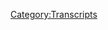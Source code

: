 {{DEFAULTSORT:
    #_TRANSCRIPT_0495:November 4-6, 2016
}}{{Transcript
    | title         = [[495: November 4-6, 2016]]
    | caption       = [https://knowledgefight.libsyn.com/495-november-4-6-2016 Listen to this episode on Libsyn]
    | episodeNumber = [[495: November 4-6, 2016|495]]
    | length        = 01:39:33
}}

{{MessageBox
    | header     = Warning: Bot Generated Content
    | text       = This transcript was automatically generated by transcription software and likely contains many mistakes and misattributions. Please check the audio for definitive quotes, attribution, and context.
    | image      = N3yvass4myg91.webp
    | imagewidth = 50px
    | id         = warning
}}

{{TranscriptBlock
    | name      = Unknown Speaker
    | timestamp = 00:00:00.000
    | text      = N-N-N-N-N-N-N-Knowledge Fight
}}

{{TranscriptBlock
    | name      = Unknown Speaker
    | timestamp = 00:00:12.960
    | text      = Dan and Jordan, I am SWEATING
}}

{{TranscriptBlock
    | name      = Unknown Speaker
    | timestamp = 00:00:18.039
    | text      = knowledgefight.com, it's time to pray
}}

{{TranscriptBlock
    | name      = Unknown Speaker
    | timestamp = 00:00:21.280
    | text      = I have great respect for knowledgefight
}}

{{TranscriptBlock
    | name      = Unknown Speaker
    | timestamp = 00:00:23.879
    | text      = knowledgefight
}}

{{TranscriptBlock
    | name      = Unknown Speaker
    | timestamp = 00:00:25.160
    | text      = I'm sick of them posing as if they're the good guys
}}

{{TranscriptBlock
    | name      = Unknown Speaker
    | timestamp = 00:00:27.399
    | text      = saying we are the bad guys
}}

{{TranscriptBlock
    | name      = Unknown Speaker
    | timestamp = 00:00:28.960
    | text      = knowledgefight
}}

{{TranscriptBlock
    | name      = Unknown Speaker
    | timestamp = 00:00:30.039
    | text      = Dan and Jordan, knowledgefight
}}

{{TranscriptBlock
    | name      = Unknown Speaker
    | timestamp = 00:00:32.200
    | text      = RIDDLER, RIDDLER, RIDDLER
}}

{{TranscriptBlock
    | name      = Unknown Speaker
    | timestamp = 00:00:34.320
    | text      = I need, I need money
}}

{{TranscriptBlock
    | name      = Unknown Speaker
    | timestamp = 00:00:36.439
    | text      = RIDDLER, RIDDLER, RIDDLER
}}

{{TranscriptBlock
    | name      = Unknown Speaker
    | timestamp = 00:00:39.359
    | text      = Andy and Kansas, Andy and, Andy and
}}

{{TranscriptBlock
    | name      = Unknown Speaker
    | timestamp = 00:00:42.200
    | text      = Stop it, Andy and, Andy and Kansas
}}

{{TranscriptBlock
    | name      = Unknown Speaker
    | timestamp = 00:00:44.719
    | text      = Andy, Andy, it's time to pray
}}

{{TranscriptBlock
    | name      = Unknown Speaker
    | timestamp = 00:00:47.119
    | text      = Andy and Kansas, you're on the air, thanks for holding
}}

{{TranscriptBlock
    | name      = Unknown Speaker
    | timestamp = 00:00:49.439
    | text      = Hello Alex, I'm a first-time caller, I'm a huge fan
}}

{{TranscriptBlock
    | name      = Unknown Speaker
    | timestamp = 00:00:51.799
    | text      = I love your room
}}

{{TranscriptBlock
    | name      = Unknown Speaker
    | timestamp = 00:00:53.000
    | text      = knowledgefight
}}

{{TranscriptBlock
    | name      = Unknown Speaker
    | timestamp = 00:00:54.039
    | text      = N-N-N-N-N-N-Knowledgefight.com
}}

{{TranscriptBlock
    | name      = Unknown Speaker
    | timestamp = 00:00:57.079
    | text      = N-N-N-N-N-Knowledgefight.com
}}

{{TranscriptBlock
    | name      = Unknown Speaker
    | timestamp = 00:00:59.320
    | text      = Hey everybody, welcome back to Knowledge Fight, I'm Dan
}}

{{TranscriptBlock
    | name      = Unknown Speaker
    | timestamp = 00:01:01.200
    | text      = I'm Jordan
}}

{{TranscriptBlock
    | name      = Unknown Speaker
    | timestamp = 00:01:01.880
    | text      = We're a couple dudes, like to sit around, drink novelty beverages
}}

{{TranscriptBlock
    | name      = Unknown Speaker
    | timestamp = 00:01:04.120
    | text      = and talk a little bit about Alex Jones
}}

{{TranscriptBlock
    | name      = Unknown Speaker
    | timestamp = 00:01:06.159
    | text      = Oh indeed we are, Dan
}}

{{TranscriptBlock
    | name      = Unknown Speaker
    | timestamp = 00:01:07.640
    | text      = Mr. Jones, if you're nasty
}}

{{TranscriptBlock
    | name      = Unknown Speaker
    | timestamp = 00:01:08.879
    | text      = No, we can't, we are not
}}

{{TranscriptBlock
    | name      = Unknown Speaker
    | timestamp = 00:01:10.200
    | text      = No?
}}

{{TranscriptBlock
    | name      = Unknown Speaker
    | timestamp = 00:01:10.599
    | text      = No, we're very kind people, this is a family show
}}

{{TranscriptBlock
    | name      = Unknown Speaker
    | timestamp = 00:01:12.599
    | text      = It is, family show
}}

{{TranscriptBlock
    | name      = Unknown Speaker
    | timestamp = 00:01:13.480
    | text      = Absolutely
}}

{{TranscriptBlock
    | name      = Unknown Speaker
    | timestamp = 00:01:13.920
    | text      = 100%
}}

{{TranscriptBlock
    | name      = Unknown Speaker
    | timestamp = 00:01:14.480
    | text      = Uh, Dan I have a quick question for you
}}

{{TranscriptBlock
    | name      = Unknown Speaker
    | timestamp = 00:01:15.840
    | text      = Sure
}}

{{TranscriptBlock
    | name      = Unknown Speaker
    | timestamp = 00:01:16.200
    | text      = What's your bright spot?
}}

{{TranscriptBlock
    | name      = Unknown Speaker
    | timestamp = 00:01:16.879
    | text      = Why don't you go first?
}}

{{TranscriptBlock
    | name      = Unknown Speaker
    | timestamp = 00:01:17.599
    | text      = Uh, my bright spot Dan is over the weekend
}}

{{TranscriptBlock
    | name      = Unknown Speaker
    | timestamp = 00:01:20.560
    | text      = Uh, you and I got together
}}

{{TranscriptBlock
    | name      = Unknown Speaker
    | timestamp = 00:01:22.920
    | text      = Had a game night
}}

{{TranscriptBlock
    | name      = Unknown Speaker
    | timestamp = 00:01:23.239
    | text      = We had a lovely game night
}}

{{TranscriptBlock
    | name      = Unknown Speaker
    | timestamp = 00:01:24.840
    | text      = and we did not record it for a podcast
}}

{{TranscriptBlock
    | name      = Unknown Speaker
    | timestamp = 00:01:27.120
    | text      = Yeah, we could have though
}}

{{TranscriptBlock
    | name      = Unknown Speaker
    | timestamp = 00:01:28.200
    | text      = We
}}

{{TranscriptBlock
    | name      = Unknown Speaker
    | timestamp = 00:01:28.560
    | text      = There's hilarity
}}

{{TranscriptBlock
    | name      = Unknown Speaker
    | timestamp = 00:01:30.200
    | text      = Hilarity
}}

{{TranscriptBlock
    | name      = Unknown Speaker
    | timestamp = 00:01:31.879
    | text      = God, why don't we monetize social interactions?
}}

{{TranscriptBlock
    | name      = Unknown Speaker
    | timestamp = 00:01:34.159
    | text      = Everything? No!
}}

{{TranscriptBlock
    | name      = Unknown Speaker
    | timestamp = 00:01:35.799
    | text      = My bright spot is that it was great
}}

{{TranscriptBlock
    | name      = Unknown Speaker
    | timestamp = 00:01:37.280
    | text      = We haven't really hung out too much
}}

{{TranscriptBlock
    | name      = Unknown Speaker
    | timestamp = 00:01:39.040
    | text      = Yeah, that's true
}}

{{TranscriptBlock
    | name      = Unknown Speaker
    | timestamp = 00:01:39.319
    | text      = outside of the context of business
}}

{{TranscriptBlock
    | name      = Unknown Speaker
    | timestamp = 00:01:41.280
    | text      = Yeah
}}

{{TranscriptBlock
    | name      = Unknown Speaker
    | timestamp = 00:01:41.560
    | text      = So it was really good because we started this whole thing as just really good friends
}}

{{TranscriptBlock
    | name      = Unknown Speaker
    | timestamp = 00:01:46.799
    | text      = who want to hang out more with each other
}}

{{TranscriptBlock
    | name      = Unknown Speaker
    | timestamp = 00:01:48.439
    | text      = Yup
}}

{{TranscriptBlock
    | name      = Unknown Speaker
    | timestamp = 00:01:48.840
    | text      = And now we're back in the reverse situation where we're hanging out less professionally
}}

{{TranscriptBlock
    | name      = Unknown Speaker
    | timestamp = 00:01:53.280
    | text      = or more professionally than we are socially
}}

{{TranscriptBlock
    | name      = Unknown Speaker
    | timestamp = 00:01:54.840
    | text      = Yeah, that's true
}}

{{TranscriptBlock
    | name      = Unknown Speaker
    | timestamp = 00:01:55.640
    | text      = It was nice
}}

{{TranscriptBlock
    | name      = Unknown Speaker
    | timestamp = 00:01:56.280
    | text      = It was very nice
}}

{{TranscriptBlock
    | name      = Unknown Speaker
    | timestamp = 00:01:57.040
    | text      = It was lovely, I enjoyed it
}}

{{TranscriptBlock
    | name      = Unknown Speaker
    | timestamp = 00:01:57.840
    | text      = Yeah, I had a great time as well
}}

{{TranscriptBlock
    | name      = Unknown Speaker
    | timestamp = 00:01:59.359
    | text      = Yeah
}}

{{TranscriptBlock
    | name      = Unknown Speaker
    | timestamp = 00:01:59.760
    | text      = Good times
}}

{{TranscriptBlock
    | name      = Unknown Speaker
    | timestamp = 00:02:00.239
    | text      = Sounds like it
}}

{{TranscriptBlock
    | name      = Unknown Speaker
    | timestamp = 00:02:01.079
    | text      = Look, what do you want me to do?
}}

{{TranscriptBlock
    | name      = Unknown Speaker
    | timestamp = 00:02:03.000
    | text      = I'm a monotone guy
}}

{{TranscriptBlock
    | name      = Unknown Speaker
    | timestamp = 00:02:05.519
    | text      = Um, that is very nice
}}

{{TranscriptBlock
    | name      = Unknown Speaker
    | timestamp = 00:02:07.239
    | text      = Yeah
}}

{{TranscriptBlock
    | name      = Unknown Speaker
    | timestamp = 00:02:07.640
    | text      = My bright spot Jordan
}}

{{TranscriptBlock
    | name      = Unknown Speaker
    | timestamp = 00:02:08.719
    | text      = Yes sir
}}

{{TranscriptBlock
    | name      = Unknown Speaker
    | timestamp = 00:02:09.159
    | text      = Is something that's going to piss off the anti-maskers
}}

{{TranscriptBlock
    | name      = Unknown Speaker
    | timestamp = 00:02:11.719
    | text      = Ooh
}}

{{TranscriptBlock
    | name      = Unknown Speaker
    | timestamp = 00:02:12.319
    | text      = Masks
}}

{{TranscriptBlock
    | name      = Unknown Speaker
    | timestamp = 00:02:15.199
    | text      = That would piss off the anti-maskers, yes
}}

{{TranscriptBlock
    | name      = Unknown Speaker
    | timestamp = 00:02:17.039
    | text      = Because it's winter
}}

{{TranscriptBlock
    | name      = Unknown Speaker
    | timestamp = 00:02:18.400
    | text      = Yeah
}}

{{TranscriptBlock
    | name      = Unknown Speaker
    | timestamp = 00:02:18.960
    | text      = And now you got a mask
}}

{{TranscriptBlock
    | name      = Unknown Speaker
    | timestamp = 00:02:20.960
    | text      = It's great
}}

{{TranscriptBlock
    | name      = Unknown Speaker
    | timestamp = 00:02:23.240
    | text      = In Chicago, a mask is amazing
}}

{{TranscriptBlock
    | name      = Unknown Speaker
    | timestamp = 00:02:25.680
    | text      = Keeps your face nice
}}

{{TranscriptBlock
    | name      = Unknown Speaker
    | timestamp = 00:02:26.520
    | text      = Yeah, yeah, it keeps your face nice and warm
}}

{{TranscriptBlock
    | name      = Unknown Speaker
    | timestamp = 00:02:28.240
    | text      = Everybody's always like, yeah, you got a beard, it must be great during the winter
}}

{{TranscriptBlock
    | name      = Unknown Speaker
    | timestamp = 00:02:31.120
    | text      = It doesn't help that much
}}

{{TranscriptBlock
    | name      = Unknown Speaker
    | timestamp = 00:02:31.719
    | text      = It doesn't do that much
}}

{{TranscriptBlock
    | name      = Unknown Speaker
    | timestamp = 00:02:32.319
    | text      = Wind gets between the hairs
}}

{{TranscriptBlock
    | name      = Unknown Speaker
    | timestamp = 00:02:33.639
    | text      = It does
}}

{{TranscriptBlock
    | name      = Unknown Speaker
    | timestamp = 00:02:34.319
    | text      = But a mask
}}

{{TranscriptBlock
    | name      = Unknown Speaker
    | timestamp = 00:02:35.000
    | text      = It's not that thick
}}

{{TranscriptBlock
    | name      = Unknown Speaker
    | timestamp = 00:02:35.719
    | text      = A mask, my friend
}}

{{TranscriptBlock
    | name      = Unknown Speaker
    | timestamp = 00:02:37.680
    | text      = Fantastic
}}

{{TranscriptBlock
    | name      = Unknown Speaker
    | timestamp = 00:02:39.479
    | text      = You know, it was frowned upon to wear a balaclava all the time
}}

{{TranscriptBlock
    | name      = Unknown Speaker
    | timestamp = 00:02:42.919
    | text      = Yeah
}}

{{TranscriptBlock
    | name      = Unknown Speaker
    | timestamp = 00:02:43.439
    | text      = Yeah
}}

{{TranscriptBlock
    | name      = Unknown Speaker
    | timestamp = 00:02:43.639
    | text      = I always felt very self-conscious about having like something that was a face covering
}}

{{TranscriptBlock
    | name      = Unknown Speaker
    | timestamp = 00:02:47.280
    | text      = Sure
}}

{{TranscriptBlock
    | name      = Unknown Speaker
    | timestamp = 00:02:47.759
    | text      = In the winter
}}

{{TranscriptBlock
    | name      = Unknown Speaker
    | timestamp = 00:02:48.360
    | text      = Sure, sure, sure
}}

{{TranscriptBlock
    | name      = Unknown Speaker
    | timestamp = 00:02:49.120
    | text      = Previously
}}

{{TranscriptBlock
    | name      = Unknown Speaker
    | timestamp = 00:02:49.759
    | text      = Or it was just too burdensome or whatever
}}

{{TranscriptBlock
    | name      = Unknown Speaker
    | timestamp = 00:02:52.120
    | text      = You wouldn't wear a scarf around your face or nothing, no, no, no
}}

{{TranscriptBlock
    | name      = Unknown Speaker
    | timestamp = 00:02:54.960
    | text      = And, you know, in the past I've had some scarves, but they've been tough to keep on the head
}}

{{TranscriptBlock
    | name      = Unknown Speaker
    | timestamp = 00:02:59.560
    | text      = Of course
}}

{{TranscriptBlock
    | name      = Unknown Speaker
    | timestamp = 00:03:00.199
    | text      = But now, I mean, it's great
}}

{{TranscriptBlock
    | name      = Unknown Speaker
    | timestamp = 00:03:02.879
    | text      = Even if there wasn't a virus, I'd be wearing a mask around
}}

{{TranscriptBlock
    | name      = Unknown Speaker
    | timestamp = 00:03:05.199
    | text      = I don't know what these anti-maskers are all going on about
}}

{{TranscriptBlock
    | name      = Unknown Speaker
    | timestamp = 00:03:07.240
    | text      = It's very comfortable
}}

{{TranscriptBlock
    | name      = Unknown Speaker
    | timestamp = 00:03:08.560
    | text      = Now that it's socially acceptable, it's the wind
}}

{{TranscriptBlock
    | name      = Unknown Speaker
    | timestamp = 00:03:10.439
    | text      = Now that it's chilly as hell
}}

{{TranscriptBlock
    | name      = Unknown Speaker
    | timestamp = 00:03:12.639
    | text      = Anyway, this leads me to opening up the mailbag, Z
}}

{{TranscriptBlock
    | name      = Unknown Speaker
    | timestamp = 00:03:15.840
    | text      = Oh, right
}}

{{TranscriptBlock
    | name      = Unknown Speaker
    | timestamp = 00:03:16.800
    | text      = Typically, we have been doing some mailbag stuff on our bonus episodes
}}

{{TranscriptBlock
    | name      = Unknown Speaker
    | timestamp = 00:03:21.800
    | text      = Which you can find, even if you're not a subscriber, over on Patreon
}}

{{TranscriptBlock
    | name      = Unknown Speaker
    | timestamp = 00:03:24.919
    | text      = Yes
}}

{{TranscriptBlock
    | name      = Unknown Speaker
    | timestamp = 00:03:25.360
    | text      = Our Patreon page
}}

{{TranscriptBlock
    | name      = Unknown Speaker
    | timestamp = 00:03:26.719
    | text      = No charge or nothing
}}

{{TranscriptBlock
    | name      = Unknown Speaker
    | timestamp = 00:03:27.759
    | text      = Nope
}}

{{TranscriptBlock
    | name      = Unknown Speaker
    | timestamp = 00:03:28.080
    | text      = Just go to the page
}}

{{TranscriptBlock
    | name      = Unknown Speaker
    | timestamp = 00:03:29.080
    | text      = But that is where we've done more of the zipping
}}

{{TranscriptBlock
    | name      = Unknown Speaker
    | timestamp = 00:03:33.080
    | text      = Yup
}}

{{TranscriptBlock
    | name      = Unknown Speaker
    | timestamp = 00:03:33.680
    | text      = Of the mailbag, but I felt like this was important to go ahead and toss over your way
}}

{{TranscriptBlock
    | name      = Unknown Speaker
    | timestamp = 00:03:38.400
    | text      = Ooh, this is nice
}}

{{TranscriptBlock
    | name      = Unknown Speaker
    | timestamp = 00:03:39.919
    | text      = Yes, we got a couple of hats from Christina A
}}

{{TranscriptBlock
    | name      = Unknown Speaker
    | timestamp = 00:03:43.800
    | text      = We got some hats
}}

{{TranscriptBlock
    | name      = Unknown Speaker
    | timestamp = 00:03:44.800
    | text      = Yeah, they say Policy Wonk and Raptor Princess
}}

{{TranscriptBlock
    | name      = Unknown Speaker
    | timestamp = 00:03:49.479
    | text      = That is fucking awesome
}}

{{TranscriptBlock
    | name      = Unknown Speaker
    | timestamp = 00:03:51.159
    | text      = Some nice winter hats
}}

{{TranscriptBlock
    | name      = Unknown Speaker
    | timestamp = 00:03:52.240
    | text      = That is so cool
}}

{{TranscriptBlock
    | name      = Unknown Speaker
    | timestamp = 00:03:53.960
    | text      = Dan and Jordan, I hope these hats keep your heads warm during the coming Chicago winter
}}

{{TranscriptBlock
    | name      = Unknown Speaker
    | timestamp = 00:03:58.360
    | text      = Making them was a pain in the ass, but you guys are worth it
}}

{{TranscriptBlock
    | name      = Unknown Speaker
    | timestamp = 00:04:00.599
    | text      = Even though Jordan has a garbage opinion on Schitt's Creek
}}

{{TranscriptBlock
    | name      = Unknown Speaker
    | timestamp = 00:04:06.120
    | text      = I accept that
}}

{{TranscriptBlock
    | name      = Unknown Speaker
    | timestamp = 00:04:07.960
    | text      = So I got a postscript here
}}

{{TranscriptBlock
    | name      = Unknown Speaker
    | timestamp = 00:04:09.240
    | text      = We harvested 11 butternut squashes off one plant this year
}}

{{TranscriptBlock
    | name      = Unknown Speaker
    | timestamp = 00:04:12.919
    | text      = Congratulations, Christina
}}

{{TranscriptBlock
    | name      = Unknown Speaker
    | timestamp = 00:04:13.599
    | text      = Wow, that's really good
}}

{{TranscriptBlock
    | name      = Unknown Speaker
    | timestamp = 00:04:14.759
    | text      = Had to brag to my plant guy
}}

{{TranscriptBlock
    | name      = Unknown Speaker
    | timestamp = 00:04:17.279
    | text      = I applaud you
}}

{{TranscriptBlock
    | name      = Unknown Speaker
    | timestamp = 00:04:18.519
    | text      = Although I'm not a squash guy
}}

{{TranscriptBlock
    | name      = Unknown Speaker
    | timestamp = 00:04:20.079
    | text      = I'm not a gourd lord
}}

{{TranscriptBlock
    | name      = Unknown Speaker
    | timestamp = 00:04:23.360
    | text      = Is that what they call themselves?
}}

{{TranscriptBlock
    | name      = Unknown Speaker
    | timestamp = 00:04:24.319
    | text      = Yes
}}

{{TranscriptBlock
    | name      = Unknown Speaker
    | timestamp = 00:04:26.600
    | text      = I don't hoard the gourds
}}

{{TranscriptBlock
    | name      = Unknown Speaker
    | timestamp = 00:04:29.639
    | text      = I don't know, maybe I should try more
}}

{{TranscriptBlock
    | name      = Unknown Speaker
    | timestamp = 00:04:32.439
    | text      = Maybe I've given squash a bad rap
}}

{{TranscriptBlock
    | name      = Unknown Speaker
    | timestamp = 00:04:34.800
    | text      = I think it may be something that's worth exploring in the future
}}

{{TranscriptBlock
    | name      = Unknown Speaker
    | timestamp = 00:04:39.120
    | text      = If you were a giant robot in the Power Rangers
}}

{{TranscriptBlock
    | name      = Unknown Speaker
    | timestamp = 00:04:44.279
    | text      = Given a title and
}}

{{TranscriptBlock
    | name      = Unknown Speaker
    | timestamp = 00:04:48.480
    | text      = I know where you're going with this
}}

{{TranscriptBlock
    | name      = Unknown Speaker
    | timestamp = 00:04:49.800
    | text      = If you liked to maintain a large number of pumpkins
}}

{{TranscriptBlock
    | name      = Unknown Speaker
    | timestamp = 00:04:54.480
    | text      = Land it
}}

{{TranscriptBlock
    | name      = Unknown Speaker
    | timestamp = 00:04:55.000
    | text      = What would you be?
}}

{{TranscriptBlock
    | name      = Unknown Speaker
    | timestamp = 00:04:56.279
    | text      = Gourd zord?
}}

{{TranscriptBlock
    | name      = Unknown Speaker
    | timestamp = 00:04:57.800
    | text      = No, you would be a lord zord hoarding gourds
}}

{{TranscriptBlock
    | name      = Unknown Speaker
    | timestamp = 00:05:01.240
    | text      = Oh, I didn't realize I was going to have
}}

{{TranscriptBlock
    | name      = Unknown Speaker
    | timestamp = 00:05:03.879
    | text      = That's why the Power Rangers was involved
}}

{{TranscriptBlock
    | name      = Unknown Speaker
    | timestamp = 00:05:05.439
    | text      = I think you put a hat on a hat
}}

{{TranscriptBlock
    | name      = Unknown Speaker
    | timestamp = 00:05:06.360
    | text      = Alright, I think I did put a hat on a hat
}}

{{TranscriptBlock
    | name      = Unknown Speaker
    | timestamp = 00:05:08.160
    | text      = The zord is all you need
}}

{{TranscriptBlock
    | name      = Unknown Speaker
    | timestamp = 00:05:09.800
    | text      = That's fair, that is fair
}}

{{TranscriptBlock
    | name      = Unknown Speaker
    | timestamp = 00:05:11.040
    | text      = Anyway, Jordan, today we've got an interesting episode to go over
}}

{{TranscriptBlock
    | name      = Unknown Speaker
    | timestamp = 00:05:14.240
    | text      = I'm going to say that this is part one of two
}}

{{TranscriptBlock
    | name      = Unknown Speaker
    | timestamp = 00:05:17.240
    | text      = Because something I intended to do, I realized
}}

{{TranscriptBlock
    | name      = Unknown Speaker
    | timestamp = 00:05:20.279
    | text      = Ah, there's a bit more here than can be
}}

{{TranscriptBlock
    | name      = Unknown Speaker
    | timestamp = 00:05:23.160
    | text      = So next Monday will be the second part of this
}}

{{TranscriptBlock
    | name      = Unknown Speaker
    | timestamp = 00:05:25.800
    | text      = Day before the 2020 election
}}

{{TranscriptBlock
    | name      = Unknown Speaker
    | timestamp = 00:05:28.279
    | text      = Kind of fitting, because what we're doing
}}

{{TranscriptBlock
    | name      = Unknown Speaker
    | timestamp = 00:05:30.439
    | text      = Is we're looking at the days prior to the 2016 election
}}

{{TranscriptBlock
    | name      = Unknown Speaker
    | timestamp = 00:05:33.920
    | text      = Ah, yes, of course
}}

{{TranscriptBlock
    | name      = Unknown Speaker
    | timestamp = 00:05:34.639
    | text      = On the Alex Jones show
}}

{{TranscriptBlock
    | name      = Unknown Speaker
    | timestamp = 00:05:36.160
    | text      = A little blind spot in our history of covering Alex
}}

{{TranscriptBlock
    | name      = Unknown Speaker
    | timestamp = 00:05:40.000
    | text      = And I actually think that I come away from this with
}}

{{TranscriptBlock
    | name      = Unknown Speaker
    | timestamp = 00:05:42.680
    | text      = A bit of a new understanding of what was going on
}}

{{TranscriptBlock
    | name      = Unknown Speaker
    | timestamp = 00:05:45.680
    | text      = I think I have a working theory that I have
}}

{{TranscriptBlock
    | name      = Unknown Speaker
    | timestamp = 00:05:49.240
    | text      = Just a lot of coke, just tons of coke
}}

{{TranscriptBlock
    | name      = Unknown Speaker
    | timestamp = 00:05:51.759
    | text      = No, it doesn't seem like anyone's on coke
}}

{{TranscriptBlock
    | name      = Unknown Speaker
    | timestamp = 00:05:53.360
    | text      = But I do think that there is a feeling that a lot of people have suggested
}}

{{TranscriptBlock
    | name      = Unknown Speaker
    | timestamp = 00:05:59.519
    | text      = Floated that I've been resistant to
}}

{{TranscriptBlock
    | name      = Unknown Speaker
    | timestamp = 00:06:02.199
    | text      = But looking at this actual time frame
}}

{{TranscriptBlock
    | name      = Unknown Speaker
    | timestamp = 00:06:06.240
    | text      = Makes me a little bit more open-minded
}}

{{TranscriptBlock
    | name      = Unknown Speaker
    | timestamp = 00:06:10.040
    | text      = And we'll get to that as we go along
}}

{{TranscriptBlock
    | name      = Unknown Speaker
    | timestamp = 00:06:12.040
    | text      = I think we'll bear that out as we do
}}

{{TranscriptBlock
    | name      = Unknown Speaker
    | timestamp = 00:06:15.040
    | text      = But like I said, we're going to be looking at
}}

{{TranscriptBlock
    | name      = Unknown Speaker
    | timestamp = 00:06:17.120
    | text      = November 4th, 5th, and 6th today
}}

{{TranscriptBlock
    | name      = Unknown Speaker
    | timestamp = 00:06:19.519
    | text      = Which is Friday, Saturday, Sunday
}}

{{TranscriptBlock
    | name      = Unknown Speaker
    | timestamp = 00:06:21.279
    | text      = And actually we're not going to look at Saturday
}}

{{TranscriptBlock
    | name      = Unknown Speaker
    | timestamp = 00:06:22.720
    | text      = Because it's mostly Owen Schroyer and Joe Biggs
}}

{{TranscriptBlock
    | name      = Unknown Speaker
    | timestamp = 00:06:25.040
    | text      = Boo!
}}

{{TranscriptBlock
    | name      = Unknown Speaker
    | timestamp = 00:06:25.800
    | text      = Right, but Alex did a very special Saturday broadcast
}}

{{TranscriptBlock
    | name      = Unknown Speaker
    | timestamp = 00:06:28.600
    | text      = So we're going to be looking mostly at Friday and Sunday
}}

{{TranscriptBlock
    | name      = Unknown Speaker
    | timestamp = 00:06:31.959
    | text      = And then part two is Monday
}}

{{TranscriptBlock
    | name      = Unknown Speaker
    | timestamp = 00:06:35.279
    | text      = And Alex was doing a 52 hour marathon on Monday
}}

{{TranscriptBlock
    | name      = Unknown Speaker
    | timestamp = 00:06:38.879
    | text      = Oh, of course he was
}}

{{TranscriptBlock
    | name      = Unknown Speaker
    | timestamp = 00:06:39.360
    | text      = That culminated in the election
}}

{{TranscriptBlock
    | name      = Unknown Speaker
    | timestamp = 00:06:40.680
    | text      = Jesus
}}

{{TranscriptBlock
    | name      = Unknown Speaker
    | timestamp = 00:06:41.319
    | text      = And we're going to be looking at the beginning stages of that on Monday
}}

{{TranscriptBlock
    | name      = Unknown Speaker
    | timestamp = 00:06:44.600
    | text      = Next Monday
}}

{{TranscriptBlock
    | name      = Unknown Speaker
    | timestamp = 00:06:45.120
    | text      = And then, okay, gotcha
}}

{{TranscriptBlock
    | name      = Unknown Speaker
    | timestamp = 00:06:46.240
    | text      = But before we get to business on this, Jordan, let's take a little moment
}}

{{TranscriptBlock
    | name      = Unknown Speaker
    | timestamp = 00:06:49.399
    | text      = Say thank you to the folks who have signed up and are supporting the show
}}

{{TranscriptBlock
    | name      = Unknown Speaker
    | timestamp = 00:06:51.399
    | text      = Oh, that's a great idea
}}

{{TranscriptBlock
    | name      = Unknown Speaker
    | timestamp = 00:06:52.399
    | text      = So first, Mark with a C
}}

{{TranscriptBlock
    | name      = Unknown Speaker
    | timestamp = 00:06:53.959
    | text      = Okay
}}

{{TranscriptBlock
    | name      = Unknown Speaker
    | timestamp = 00:06:54.319
    | text      = And then the last initial L
}}

{{TranscriptBlock
    | name      = Unknown Speaker
    | timestamp = 00:06:55.439
    | text      = Thank you so much, you are now a policy wonk
}}

{{TranscriptBlock
    | name      = Unknown Speaker
    | timestamp = 00:06:57.319
    | text      = I'm a policy wonk
}}

{{TranscriptBlock
    | name      = Unknown Speaker
    | timestamp = 00:06:58.360
    | text      = Thanks Mark
}}

{{TranscriptBlock
    | name      = Unknown Speaker
    | timestamp = 00:06:58.959
    | text      = Thank you
}}

{{TranscriptBlock
    | name      = Unknown Speaker
    | timestamp = 00:06:59.399
    | text      = Next, Ray B. Thank you so much, you are now a policy wonk
}}

{{TranscriptBlock
    | name      = Unknown Speaker
    | timestamp = 00:07:02.360
    | text      = I'm a policy wonk
}}

{{TranscriptBlock
    | name      = Unknown Speaker
    | timestamp = 00:07:03.279
    | text      = Thank you very much, Ray B
}}

{{TranscriptBlock
    | name      = Unknown Speaker
    | timestamp = 00:07:04.519
    | text      = Thank you
}}

{{TranscriptBlock
    | name      = Unknown Speaker
    | timestamp = 00:07:05.000
    | text      = Next, Nate and Kate, thank you so much, you are now a policy wonk
}}

{{TranscriptBlock
    | name      = Unknown Speaker
    | timestamp = 00:07:08.199
    | text      = I'm a policy wonk
}}

{{TranscriptBlock
    | name      = Unknown Speaker
    | timestamp = 00:07:09.240
    | text      = Thanks Nate and Kate
}}

{{TranscriptBlock
    | name      = Unknown Speaker
    | timestamp = 00:07:10.079
    | text      = Thank you
}}

{{TranscriptBlock
    | name      = Unknown Speaker
    | timestamp = 00:07:10.480
    | text      = Next, Andrew P. Thank you so much, you are now a policy wonk
}}

{{TranscriptBlock
    | name      = Unknown Speaker
    | timestamp = 00:07:13.240
    | text      = I'm a policy wonk
}}

{{TranscriptBlock
    | name      = Unknown Speaker
    | timestamp = 00:07:14.279
    | text      = Thank you, Andrew
}}

{{TranscriptBlock
    | name      = Unknown Speaker
    | timestamp = 00:07:15.279
    | text      = You know what that P stands for?
}}

{{TranscriptBlock
    | name      = Unknown Speaker
    | timestamp = 00:07:16.120
    | text      = What does it stand for?
}}

{{TranscriptBlock
    | name      = Unknown Speaker
    | timestamp = 00:07:16.879
    | text      = Policy wonk
}}

{{TranscriptBlock
    | name      = Unknown Speaker
    | timestamp = 00:07:17.360
    | text      = Ah, nice
}}

{{TranscriptBlock
    | name      = Unknown Speaker
    | timestamp = 00:07:18.319
    | text      = Next, Ryan W. Thank you so much, you are now a policy wonk
}}

{{TranscriptBlock
    | name      = Unknown Speaker
    | timestamp = 00:07:21.199
    | text      = I'm a policy wonk
}}

{{TranscriptBlock
    | name      = Unknown Speaker
    | timestamp = 00:07:22.240
    | text      = Thank you very much, Ryan
}}

{{TranscriptBlock
    | name      = Unknown Speaker
    | timestamp = 00:07:23.199
    | text      = You know what that W stands for?
}}

{{TranscriptBlock
    | name      = Unknown Speaker
    | timestamp = 00:07:24.680
    | text      = What's that?
}}

{{TranscriptBlock
    | name      = Unknown Speaker
    | timestamp = 00:07:25.160
    | text      = Wonk-a-lee-Pulse
}}

{{TranscriptBlock
    | name      = Unknown Speaker
    | timestamp = 00:07:26.519
    | text      = Yep
}}

{{TranscriptBlock
    | name      = Unknown Speaker
    | timestamp = 00:07:26.959
    | text      = Next, Melissa M. Thank you so much, you are now a policy wonk
}}

{{TranscriptBlock
    | name      = Unknown Speaker
    | timestamp = 00:07:29.839
    | text      = I'm a policy wonk
}}

{{TranscriptBlock
    | name      = Unknown Speaker
    | timestamp = 00:07:30.720
    | text      = Thank you very much, Melissa
}}

{{TranscriptBlock
    | name      = Unknown Speaker
    | timestamp = 00:07:31.920
    | text      = Thank you
}}

{{TranscriptBlock
    | name      = Unknown Speaker
    | timestamp = 00:07:32.720
    | text      = Next, Rebecca H. Thank you so much, you are now a policy wonk
}}

{{TranscriptBlock
    | name      = Unknown Speaker
    | timestamp = 00:07:35.680
    | text      = I'm a policy wonk
}}

{{TranscriptBlock
    | name      = Unknown Speaker
    | timestamp = 00:07:36.600
    | text      = Thank you very much, Rebecca
}}

{{TranscriptBlock
    | name      = Unknown Speaker
    | timestamp = 00:07:38.199
    | text      = And then finally I'd like to say thank you to a couple folks who donated on elevated levels
}}

{{TranscriptBlock
    | name      = Unknown Speaker
    | timestamp = 00:07:41.079
    | text      = We appreciate that very much
}}

{{TranscriptBlock
    | name      = Unknown Speaker
    | timestamp = 00:07:42.000
    | text      = So first, Yana B, thank you so much, you are now a technocrat.
}}

{{TranscriptBlock
    | name      = Unknown Speaker
    | timestamp = 00:07:45.839
    | text      = And Ben Ghazi and the Buttery Males, thank you so much, you are now a policy- er, technocrat.
}}

{{TranscriptBlock
    | name      = Unknown Speaker
    | timestamp = 00:07:51.720
    | text      = I'm a policy wonk.
}}

{{TranscriptBlock
    | name      = Unknown Speaker
    | timestamp = 00:07:52.839
    | text      = Crikey, mate, that's fantastic, have yourself a brew.
}}

{{TranscriptBlock
    | name      = Unknown Speaker
    | timestamp = 00:07:55.920
    | text      = How's your 401k doing, bro?
}}

{{TranscriptBlock
    | name      = Unknown Speaker
    | timestamp = 00:07:57.360
    | text      = Alright, we gotta go full tilt boogie on this, Watson, alright?
}}

{{TranscriptBlock
    | name      = Unknown Speaker
    | timestamp = 00:08:00.079
    | text      = Let's just get down to business.
}}

{{TranscriptBlock
    | name      = Unknown Speaker
    | timestamp = 00:08:01.600
    | text      = We ain't making that money off that heroin.
}}

{{TranscriptBlock
    | name      = Unknown Speaker
    | timestamp = 00:08:03.680
    | text      = Why you pimps so good?
}}

{{TranscriptBlock
    | name      = Unknown Speaker
    | timestamp = 00:08:05.600
    | text      = My neck is freakishly large.
}}

{{TranscriptBlock
    | name      = Unknown Speaker
    | timestamp = 00:08:07.240
    | text      = I declare info war on you.
}}

{{TranscriptBlock
    | name      = Unknown Speaker
    | timestamp = 00:08:09.920
    | text      = Thank you so much, Yana, and thank you so much, Ben Ghazi and the Buttery Males.
}}

{{TranscriptBlock
    | name      = Unknown Speaker
    | timestamp = 00:08:12.639
    | text      = Yes, thank you very much to the both of you.
}}

{{TranscriptBlock
    | name      = Unknown Speaker
    | timestamp = 00:08:14.240
    | text      = If you're out there listening and thinking, hey, I enjoy this show, I like to support
}}

{{TranscriptBlock
    | name      = Unknown Speaker
    | timestamp = 00:08:17.439
    | text      = what these gents do, you can do that by going onto our website, knowledgefight.com, clicking
}}

{{TranscriptBlock
    | name      = Unknown Speaker
    | timestamp = 00:08:20.360
    | text      = the button that says support the show, we would appreciate it, or...
}}

{{TranscriptBlock
    | name      = Unknown Speaker
    | timestamp = 00:08:23.639
    | text      = What you could do is rekindle your friendship with generosity, invite generosity over to
}}

{{TranscriptBlock
    | name      = Unknown Speaker
    | timestamp = 00:08:28.839
    | text      = your place, eat some pizza, play some party games together, and then send that generosity
}}

{{TranscriptBlock
    | name      = Unknown Speaker
    | timestamp = 00:08:34.759
    | text      = back out into the world to a local charity or bail fund in your area.
}}

{{TranscriptBlock
    | name      = Unknown Speaker
    | timestamp = 00:08:38.440
    | text      = Fair enough.
}}

{{TranscriptBlock
    | name      = Unknown Speaker
    | timestamp = 00:08:39.440
    | text      = Thank you.
}}

{{TranscriptBlock
    | name      = Unknown Speaker
    | timestamp = 00:08:40.440
    | text      = So, Jordan, we're gonna get our toes in the water here on the 4th, November 4th, 2016.
}}

{{TranscriptBlock
    | name      = Unknown Speaker
    | timestamp = 00:08:47.799
    | text      = Alex has some big news.
}}

{{TranscriptBlock
    | name      = Unknown Speaker
    | timestamp = 00:08:49.039
    | text      = How did it go?
}}

{{TranscriptBlock
    | name      = Unknown Speaker
    | timestamp = 00:08:50.279
    | text      = The election did not go great for things that we would have wanted to happen.
}}

{{TranscriptBlock
    | name      = Unknown Speaker
    | timestamp = 00:08:53.879
    | text      = That's fair.
}}

{{TranscriptBlock
    | name      = Unknown Speaker
    | timestamp = 00:08:54.879
    | text      = Alex has some big news.
}}

{{TranscriptBlock
    | name      = Unknown Speaker
    | timestamp = 00:08:58.080
    | text      = There's a headline about the FBI, alright?
}}

{{TranscriptBlock
    | name      = Unknown Speaker
    | timestamp = 00:09:01.919
    | text      = The FBI said, quote, we believe she's the Antichrist and will destroy the world.
}}

{{TranscriptBlock
    | name      = Unknown Speaker
    | timestamp = 00:09:07.879
    | text      = If you actually go further what they said, that they believe that she wants to destroy
}}

{{TranscriptBlock
    | name      = Unknown Speaker
    | timestamp = 00:09:11.840
    | text      = the earth.
}}

{{TranscriptBlock
    | name      = Unknown Speaker
    | timestamp = 00:09:12.840
    | text      = The FBI doesn't talk like that, folks.
}}

{{TranscriptBlock
    | name      = Unknown Speaker
    | timestamp = 00:09:14.399
    | text      = I told you a month ago, I said Obama and Hillary are devil worshippers.
}}

{{TranscriptBlock
    | name      = Unknown Speaker
    | timestamp = 00:09:19.799
    | text      = The Secret Service has told me, members of the military have told me, that Obama seems
}}

{{TranscriptBlock
    | name      = Unknown Speaker
    | timestamp = 00:09:27.559
    | text      = really nice.
}}

{{TranscriptBlock
    | name      = Unknown Speaker
    | timestamp = 00:09:28.559
    | text      = And then all of a sudden you'll be walking down the hall and it's like, in fact, I didn't
}}

{{TranscriptBlock
    | name      = Unknown Speaker
    | timestamp = 00:09:31.759
    | text      = tell you half of it, okay?
}}

{{TranscriptBlock
    | name      = Unknown Speaker
    | timestamp = 00:09:33.559
    | text      = Just it's...
}}

{{TranscriptBlock
    | name      = Unknown Speaker
    | timestamp = 00:09:34.559
    | text      = These people are scared.
}}

{{TranscriptBlock
    | name      = Unknown Speaker
    | timestamp = 00:09:35.559
    | text      = I told you they're having nightmares.
}}

{{TranscriptBlock
    | name      = Unknown Speaker
    | timestamp = 00:09:36.559
    | text      = Don't be there.
}}

{{TranscriptBlock
    | name      = Unknown Speaker
    | timestamp = 00:09:38.480
    | text      = It's very dark, is the words I was told.
}}

{{TranscriptBlock
    | name      = Unknown Speaker
    | timestamp = 00:09:41.940
    | text      = And Hillary's even worse, folks, okay?
}}

{{TranscriptBlock
    | name      = Unknown Speaker
    | timestamp = 00:09:45.240
    | text      = So we were looking at earlier in 2016 and noting how little demon there was.
}}

{{TranscriptBlock
    | name      = Unknown Speaker
    | timestamp = 00:09:51.080
    | text      = No, zero demon.
}}

{{TranscriptBlock
    | name      = Unknown Speaker
    | timestamp = 00:09:52.080
    | text      = Now, by November 4th, pretty hard on the demons.
}}

{{TranscriptBlock
    | name      = Unknown Speaker
    | timestamp = 00:09:56.799
    | text      = The FBI went apocalypse on us and said that Hillary Clinton was going to end the world.
}}

{{TranscriptBlock
    | name      = Unknown Speaker
    | timestamp = 00:10:02.759
    | text      = There were documents or...
}}

{{TranscriptBlock
    | name      = Unknown Speaker
    | timestamp = 00:10:04.039
    | text      = Well, there was a London Guardian, I believe.
}}

{{TranscriptBlock
    | name      = Unknown Speaker
    | timestamp = 00:10:07.480
    | text      = A Guardian headline, maybe?
}}

{{TranscriptBlock
    | name      = Unknown Speaker
    | timestamp = 00:10:09.639
    | text      = I don't remember exactly what paper it was in, but some anonymous FBI person came out
}}

{{TranscriptBlock
    | name      = Unknown Speaker
    | timestamp = 00:10:13.919
    | text      = and said that, hey, there's a lot of people who think that she's Satan incarnate.
}}

{{TranscriptBlock
    | name      = Unknown Speaker
    | timestamp = 00:10:19.039
    | text      = Speaking metaphorically, of course.
}}

{{TranscriptBlock
    | name      = Unknown Speaker
    | timestamp = 00:10:20.039
    | text      = I would hope so.
}}

{{TranscriptBlock
    | name      = Unknown Speaker
    | timestamp = 00:10:21.039
    | text      = But Alex has now taken that as kind of literal.
}}

{{TranscriptBlock
    | name      = Unknown Speaker
    | timestamp = 00:10:24.360
    | text      = She is basically the Beelzebub walking the earth.
}}

{{TranscriptBlock
    | name      = Unknown Speaker
    | timestamp = 00:10:27.879
    | text      = Is our next investigation going to be the moment that we went from metaphorical devil
}}

{{TranscriptBlock
    | name      = Unknown Speaker
    | timestamp = 00:10:32.039
    | text      = to literal devil?
}}

{{TranscriptBlock
    | name      = Unknown Speaker
    | timestamp = 00:10:33.240
    | text      = I hope not.
}}

{{TranscriptBlock
    | name      = Unknown Speaker
    | timestamp = 00:10:34.240
    | text      = But it is interesting to me that within the span of this year, that tone does seem to
}}

{{TranscriptBlock
    | name      = Unknown Speaker
    | timestamp = 00:10:39.039
    | text      = have shifted quite a bit.
}}

{{TranscriptBlock
    | name      = Unknown Speaker
    | timestamp = 00:10:41.399
    | text      = This episode is a lot of Satan, and so by at least November 4th, 2016, that shift is
}}

{{TranscriptBlock
    | name      = Unknown Speaker
    | timestamp = 00:10:48.919
    | text      = notable.
}}

{{TranscriptBlock
    | name      = Unknown Speaker
    | timestamp = 00:10:49.919
    | text      = Yeah, that day does make sense, though.
}}

{{TranscriptBlock
    | name      = Unknown Speaker
    | timestamp = 00:10:51.799
    | text      = This is back to the worse Trump is, the worse they have to portray the enemy as.
}}

{{TranscriptBlock
    | name      = Unknown Speaker
    | timestamp = 00:10:58.440
    | text      = And we're already at the point now where Trump is so bad, the only thing worse is the literal
}}

{{TranscriptBlock
    | name      = Unknown Speaker
    | timestamp = 00:11:03.840
    | text      = Christian devil.
}}

{{TranscriptBlock
    | name      = Unknown Speaker
    | timestamp = 00:11:05.159
    | text      = Somewhat.
}}

{{TranscriptBlock
    | name      = Unknown Speaker
    | timestamp = 00:11:06.159
    | text      = I think the other thing is the popularity of the online Pizzagate stuff.
}}

{{TranscriptBlock
    | name      = Unknown Speaker
    | timestamp = 00:11:12.279
    | text      = That's true.
}}

{{TranscriptBlock
    | name      = Unknown Speaker
    | timestamp = 00:11:13.279
    | text      = And there was so much of that that dipped into the occult and the macabre.
}}

{{TranscriptBlock
    | name      = Unknown Speaker
    | timestamp = 00:11:17.440
    | text      = That's true, yeah.
}}

{{TranscriptBlock
    | name      = Unknown Speaker
    | timestamp = 00:11:18.440
    | text      = I think that that is a large portion of it, because it's kind of like, hey, get there
}}

{{TranscriptBlock
    | name      = Unknown Speaker
    | timestamp = 00:11:24.559
    | text      = how you get there.
}}

{{TranscriptBlock
    | name      = Unknown Speaker
    | timestamp = 00:11:25.559
    | text      = You know, if there's a train heading where you're going, jump on that train.
}}

{{TranscriptBlock
    | name      = Unknown Speaker
    | timestamp = 00:11:28.519
    | text      = Sure, sure.
}}

{{TranscriptBlock
    | name      = Unknown Speaker
    | timestamp = 00:11:29.519
    | text      = And if that train happens to be talking about the devil all the time, well, that's the train
}}

{{TranscriptBlock
    | name      = Unknown Speaker
    | timestamp = 00:11:32.879
    | text      = you're going to be on.
}}

{{TranscriptBlock
    | name      = Unknown Speaker
    | timestamp = 00:11:33.879
    | text      = Yeah, yeah, and that train will jump a shark eventually.
}}

{{TranscriptBlock
    | name      = Unknown Speaker
    | timestamp = 00:11:36.159
    | text      = Yep.
}}

{{TranscriptBlock
    | name      = Unknown Speaker
    | timestamp = 00:11:37.159
    | text      = And Alex talks a lot, a lot about Podesta's emails.
}}

{{TranscriptBlock
    | name      = Unknown Speaker
    | timestamp = 00:11:41.679
    | text      = Sure.
}}

{{TranscriptBlock
    | name      = Unknown Speaker
    | timestamp = 00:11:42.679
    | text      = This is who Podesta and Hillary run with.
}}

{{TranscriptBlock
    | name      = Unknown Speaker
    | timestamp = 00:11:44.480
    | text      = Podesta goes, this is in his emails, to the events, and they discuss what's on the menu.
}}

{{TranscriptBlock
    | name      = Unknown Speaker
    | timestamp = 00:11:51.679
    | text      = Placentas, flesh parts, blood, lots of blood, mainly blood.
}}

{{TranscriptBlock
    | name      = Unknown Speaker
    | timestamp = 00:11:59.200
    | text      = Then they talk in clear code about what else is on the menu.
}}

{{TranscriptBlock
    | name      = Unknown Speaker
    | timestamp = 00:12:06.039
    | text      = In the menu promo pack, it shows a child's severed head, appears to be an effigy, with
}}

{{TranscriptBlock
    | name      = Unknown Speaker
    | timestamp = 00:12:14.720
    | text      = the ground up blood being dumped on top of it, the blood and other tissues.
}}

{{TranscriptBlock
    | name      = Unknown Speaker
    | timestamp = 00:12:21.639
    | text      = There is then a ceremonial cookie made to look like a child that is black, purple blood,
}}

{{TranscriptBlock
    | name      = Unknown Speaker
    | timestamp = 00:12:31.279
    | text      = that is enjoyed.
}}

{{TranscriptBlock
    | name      = Unknown Speaker
    | timestamp = 00:12:33.240
    | text      = Now this is all in Aleister Crowley's writings.
}}

{{TranscriptBlock
    | name      = Unknown Speaker
    | timestamp = 00:12:35.799
    | text      = That's why instantly this morning when I saw it in Paul Watson's story that's up on DrudgeReport.com,
}}

{{TranscriptBlock
    | name      = Unknown Speaker
    | timestamp = 00:12:40.799
    | text      = I knew what it was.
}}

{{TranscriptBlock
    | name      = Unknown Speaker
    | timestamp = 00:12:41.799
    | text      = Ah, hey, look, it's a gingerbread man, gingerbread man, they're eating a man cookie.
}}

{{TranscriptBlock
    | name      = Unknown Speaker
    | timestamp = 00:12:47.080
    | text      = All right.
}}

{{TranscriptBlock
    | name      = Unknown Speaker
    | timestamp = 00:12:48.080
    | text      = So now we're bringing Crowley is right into our mythology.
}}

{{TranscriptBlock
    | name      = Unknown Speaker
    | timestamp = 00:12:53.559
    | text      = Well, Crowley knew what was going on.
}}

{{TranscriptBlock
    | name      = Unknown Speaker
    | timestamp = 00:12:56.799
    | text      = Crowley was not a charlatan or a liar.
}}

{{TranscriptBlock
    | name      = Unknown Speaker
    | timestamp = 00:12:59.320
    | text      = Here's how Alex would thread that needle.
}}

{{TranscriptBlock
    | name      = Unknown Speaker
    | timestamp = 00:13:01.399
    | text      = Okay.
}}

{{TranscriptBlock
    | name      = Unknown Speaker
    | timestamp = 00:13:02.399
    | text      = I'm not saying he's right, but they think he's right, and therefore we must fight them
}}

{{TranscriptBlock
    | name      = Unknown Speaker
    | timestamp = 00:13:08.200
    | text      = as if they are right.
}}

{{TranscriptBlock
    | name      = Unknown Speaker
    | timestamp = 00:13:09.799
    | text      = Okay, all right, fine.
}}

{{TranscriptBlock
    | name      = Unknown Speaker
    | timestamp = 00:13:11.200
    | text      = It's nonsense.
}}

{{TranscriptBlock
    | name      = Unknown Speaker
    | timestamp = 00:13:12.200
    | text      = So Crowley's in play is what we're doing.
}}

{{TranscriptBlock
    | name      = Unknown Speaker
    | timestamp = 00:13:15.320
    | text      = I went ahead and searched through all the Podesta emails that WikiLeaks released that
}}

{{TranscriptBlock
    | name      = Unknown Speaker
    | timestamp = 00:13:18.720
    | text      = included the word menu, and I'm not sure I came to similar conclusions that Alex did.
}}

{{TranscriptBlock
    | name      = Unknown Speaker
    | timestamp = 00:13:23.320
    | text      = For some context, the word appears 211 times in the released messages.
}}

{{TranscriptBlock
    | name      = Unknown Speaker
    | timestamp = 00:13:27.639
    | text      = The first email that comes up is between the Podesta's and Ashok and Amitra Mahbubani.
}}

{{TranscriptBlock
    | name      = Unknown Speaker
    | timestamp = 00:13:33.000
    | text      = The exchange was about planning a dinner party when the Mahbubani's, they returned from Morocco,
}}

{{TranscriptBlock
    | name      = Unknown Speaker
    | timestamp = 00:13:37.759
    | text      = and the dishes suggested were mixed grill of tandoori chicken, lamb and Lahori fish,
}}

{{TranscriptBlock
    | name      = Unknown Speaker
    | timestamp = 00:13:42.200
    | text      = garlic naan, Greek yogurt with shredded cucumber, and a lentil dish.
}}

{{TranscriptBlock
    | name      = Unknown Speaker
    | timestamp = 00:13:45.919
    | text      = Yeah, but they put children in there, that's why it's called naan.
}}

{{TranscriptBlock
    | name      = Unknown Speaker
    | timestamp = 00:13:49.720
    | text      = The next is a Georgetown Alumni Association message, which includes a bunch of different
}}

{{TranscriptBlock
    | name      = Unknown Speaker
    | timestamp = 00:13:54.600
    | text      = events, including a cooking class quote with a menu of Florentine favorites, such as Tuscan
}}

{{TranscriptBlock
    | name      = Unknown Speaker
    | timestamp = 00:13:59.080
    | text      = country soup and ravioli with shrimp and scallops.
}}

{{TranscriptBlock
    | name      = Unknown Speaker
    | timestamp = 00:14:02.200
    | text      = Ah, shrimp and children.
}}

{{TranscriptBlock
    | name      = Unknown Speaker
    | timestamp = 00:14:04.419
    | text      = The next is an email that was a briefing for Hillary about participants in an upcoming
}}

{{TranscriptBlock
    | name      = Unknown Speaker
    | timestamp = 00:14:08.299
    | text      = technology roundtable discussion.
}}

{{TranscriptBlock
    | name      = Unknown Speaker
    | timestamp = 00:14:10.559
    | text      = One of them was the founder of a startup called Munchary, which provides-
}}

{{TranscriptBlock
    | name      = Unknown Speaker
    | timestamp = 00:14:14.000
    | text      = Oh, what do they munch on?
}}

{{TranscriptBlock
    | name      = Unknown Speaker
    | timestamp = 00:14:15.399
    | text      = Well, they have daily changing menus for people to order delivery from.
}}

{{TranscriptBlock
    | name      = Unknown Speaker
    | timestamp = 00:14:18.559
    | text      = Hahaha, changing by children.
}}

{{TranscriptBlock
    | name      = Unknown Speaker
    | timestamp = 00:14:22.519
    | text      = There's one email from Kristen Gillibrand inviting Podesta to a Labor Day barbecue at
}}

{{TranscriptBlock
    | name      = Unknown Speaker
    | timestamp = 00:14:26.639
    | text      = her house with the sinister line, quote, we'll be serving all locally sourced foods from
}}

{{TranscriptBlock
    | name      = Unknown Speaker
    | timestamp = 00:14:31.360
    | text      = the Hudson Valley.
}}

{{TranscriptBlock
    | name      = Unknown Speaker
    | timestamp = 00:14:33.000
    | text      = Children are welcome.
}}

{{TranscriptBlock
    | name      = Unknown Speaker
    | timestamp = 00:14:34.000
    | text      = We have a bounce house for them to play in.
}}

{{TranscriptBlock
    | name      = Unknown Speaker
    | timestamp = 00:14:35.799
    | text      = Dun dun dun.
}}

{{TranscriptBlock
    | name      = Unknown Speaker
    | timestamp = 00:14:36.799
    | text      = What's a bounce house going for?
}}

{{TranscriptBlock
    | name      = Unknown Speaker
    | timestamp = 00:14:38.559
    | text      = Such horror.
}}

{{TranscriptBlock
    | name      = Unknown Speaker
    | timestamp = 00:14:39.559
    | text      = A bounce house is just going for a bounce house.
}}

{{TranscriptBlock
    | name      = Unknown Speaker
    | timestamp = 00:14:41.600
    | text      = They would then use the bounce house on their own.
}}

{{TranscriptBlock
    | name      = Unknown Speaker
    | timestamp = 00:14:43.360
    | text      = A number of these emails don't even have the word menu in the body of them.
}}

{{TranscriptBlock
    | name      = Unknown Speaker
    | timestamp = 00:14:46.159
    | text      = They just have links or embedded images in them, and the code to those hyperlinks includes
}}

{{TranscriptBlock
    | name      = Unknown Speaker
    | timestamp = 00:14:51.960
    | text      = the word menu.
}}

{{TranscriptBlock
    | name      = Unknown Speaker
    | timestamp = 00:14:52.960
    | text      = I didn't find anything even close to what Alex is describing, nor any mentions of this
}}

{{TranscriptBlock
    | name      = Unknown Speaker
    | timestamp = 00:14:56.360
    | text      = menu that has code words or anything.
}}

{{TranscriptBlock
    | name      = Unknown Speaker
    | timestamp = 00:14:59.440
    | text      = He's talking just about Marina Abramovic.
}}

{{TranscriptBlock
    | name      = Unknown Speaker
    | timestamp = 00:15:02.240
    | text      = He's just talking about the artist that emailed Tony and John Podesta, inviting them to a
}}

{{TranscriptBlock
    | name      = Unknown Speaker
    | timestamp = 00:15:08.200
    | text      = dinner party, and taking all of her art as if it's so literal, and they're all eating
}}

{{TranscriptBlock
    | name      = Unknown Speaker
    | timestamp = 00:15:14.600
    | text      = blood.
}}

{{TranscriptBlock
    | name      = Unknown Speaker
    | timestamp = 00:15:15.600
    | text      = Oh my god.
}}

{{TranscriptBlock
    | name      = Unknown Speaker
    | timestamp = 00:15:18.600
    | text      = How do you get there?
}}

{{TranscriptBlock
    | name      = Unknown Speaker
    | timestamp = 00:15:19.799
    | text      = How do you get there into believing that people just drink blood?
}}

{{TranscriptBlock
    | name      = Unknown Speaker
    | timestamp = 00:15:24.279
    | text      = Like, it's gross.
}}

{{TranscriptBlock
    | name      = Unknown Speaker
    | timestamp = 00:15:26.440
    | text      = Have you ever drank blood?
}}

{{TranscriptBlock
    | name      = Unknown Speaker
    | timestamp = 00:15:27.440
    | text      = I mean, I've had a bit in my lip before and I've tasted blood.
}}

{{TranscriptBlock
    | name      = Unknown Speaker
    | timestamp = 00:15:31.360
    | text      = It's all irony.
}}

{{TranscriptBlock
    | name      = Unknown Speaker
    | timestamp = 00:15:32.360
    | text      = It's terrible.
}}

{{TranscriptBlock
    | name      = Unknown Speaker
    | timestamp = 00:15:33.360
    | text      = Imagine getting a whole mouthful of blood.
}}

{{TranscriptBlock
    | name      = Unknown Speaker
    | timestamp = 00:15:37.240
    | text      = There's got to be a better way to say that than irony.
}}

{{TranscriptBlock
    | name      = Unknown Speaker
    | timestamp = 00:15:41.919
    | text      = There's tings of iron.
}}

{{TranscriptBlock
    | name      = Unknown Speaker
    | timestamp = 00:15:43.320
    | text      = Yeah, that's fair.
}}

{{TranscriptBlock
    | name      = Unknown Speaker
    | timestamp = 00:15:44.480
    | text      = Yeah, I don't know.
}}

{{TranscriptBlock
    | name      = Unknown Speaker
    | timestamp = 00:15:46.440
    | text      = I don't put it past there being some people who do like to drink blood, because there's
}}

{{TranscriptBlock
    | name      = Unknown Speaker
    | timestamp = 00:15:52.960
    | text      = people who like to do everything.
}}

{{TranscriptBlock
    | name      = Unknown Speaker
    | timestamp = 00:15:54.200
    | text      = Yeah, that's true.
}}

{{TranscriptBlock
    | name      = Unknown Speaker
    | timestamp = 00:15:55.200
    | text      = You know, like it's a big world.
}}

{{TranscriptBlock
    | name      = Unknown Speaker
    | timestamp = 00:15:56.200
    | text      = No, that's true.
}}

{{TranscriptBlock
    | name      = Unknown Speaker
    | timestamp = 00:15:57.200
    | text      = There's a lot of people who have a lot of different interests, some people might be
}}

{{TranscriptBlock
    | name      = Unknown Speaker
    | timestamp = 00:15:59.720
    | text      = into it for a shock value kind of thing.
}}

{{TranscriptBlock
    | name      = Unknown Speaker
    | timestamp = 00:16:02.360
    | text      = Some people, you know, it takes all kinds, but to the extent that Alex is discussing
}}

{{TranscriptBlock
    | name      = Unknown Speaker
    | timestamp = 00:16:09.519
    | text      = or in the context that he's discussing, I do not believe there are demonic performance
}}

{{TranscriptBlock
    | name      = Unknown Speaker
    | timestamp = 00:16:16.159
    | text      = artists who go around and invite heads of state to come drink blood at their house.
}}

{{TranscriptBlock
    | name      = Unknown Speaker
    | timestamp = 00:16:22.080
    | text      = I don't know.
}}

{{TranscriptBlock
    | name      = Unknown Speaker
    | timestamp = 00:16:23.080
    | text      = Crowley's in play now.
}}

{{TranscriptBlock
    | name      = Unknown Speaker
    | timestamp = 00:16:24.340
    | text      = Everything is up for grabs.
}}

{{TranscriptBlock
    | name      = Unknown Speaker
    | timestamp = 00:16:25.919
    | text      = Anyway, Alex, you should listen to him about this stuff, because he's not just a dumb-dumb.
}}

{{TranscriptBlock
    | name      = Unknown Speaker
    | timestamp = 00:16:31.879
    | text      = He's actually someone, as we've heard many times, yes, who they tried to get him.
}}

{{TranscriptBlock
    | name      = Unknown Speaker
    | timestamp = 00:16:37.720
    | text      = Yeah, they tried to get him into the Satanism.
}}

{{TranscriptBlock
    | name      = Unknown Speaker
    | timestamp = 00:16:40.360
    | text      = Now I personally experienced this when I was growing up in the richest county in Texas,
}}

{{TranscriptBlock
    | name      = Unknown Speaker
    | timestamp = 00:16:45.919
    | text      = and I make that point because there were just billionaires and mansions all over the place
}}

{{TranscriptBlock
    | name      = Unknown Speaker
    | timestamp = 00:16:52.679
    | text      = out in the countryside, and it really got to be a bummer where I wouldn't get hot girlfriends
}}

{{TranscriptBlock
    | name      = Unknown Speaker
    | timestamp = 00:16:58.740
    | text      = in the town anymore because, I mean, I just thought I was super handsome getting the senior
}}

{{TranscriptBlock
    | name      = Unknown Speaker
    | timestamp = 00:17:05.319
    | text      = super beautiful girl in her fancy Bentley or Jaguar, but then I'd learn after I was
}}

{{TranscriptBlock
    | name      = Unknown Speaker
    | timestamp = 00:17:11.759
    | text      = dating her a week or so that that really wasn't the case.
}}

{{TranscriptBlock
    | name      = Unknown Speaker
    | timestamp = 00:17:13.839
    | text      = I was being recruited into Satanism.
}}

{{TranscriptBlock
    | name      = Unknown Speaker
    | timestamp = 00:17:15.519
    | text      = That sounds right.
}}

{{TranscriptBlock
    | name      = Unknown Speaker
    | timestamp = 00:17:17.359
    | text      = The way he's talking about, I mean, I know you've heard this sort of tale a number of
}}

{{TranscriptBlock
    | name      = Unknown Speaker
    | timestamp = 00:17:21.240
    | text      = times, but in the past, I've always heard the story more as like it happened once, maybe.
}}

{{TranscriptBlock
    | name      = Unknown Speaker
    | timestamp = 00:17:26.960
    | text      = Right, right, right.
}}

{{TranscriptBlock
    | name      = Unknown Speaker
    | timestamp = 00:17:27.960
    | text      = Like the catfishing with the hot cheerleader was something that Satanists tried once, but
}}

{{TranscriptBlock
    | name      = Unknown Speaker
    | timestamp = 00:17:33.359
    | text      = they tried other things to get him into the cult.
}}

{{TranscriptBlock
    | name      = Unknown Speaker
    | timestamp = 00:17:35.839
    | text      = I didn't realize the way he seems to be describing it now, it's like, he's dating some young
}}

{{TranscriptBlock
    | name      = Unknown Speaker
    | timestamp = 00:17:41.799
    | text      = lady and then, ah, damn it, not again.
}}

{{TranscriptBlock
    | name      = Unknown Speaker
    | timestamp = 00:17:44.720
    | text      = No, no, no, here's what I think I remember as far as the Satanism story, because we've
}}

{{TranscriptBlock
    | name      = Unknown Speaker
    | timestamp = 00:17:50.000
    | text      = heard multiple iterations.
}}

{{TranscriptBlock
    | name      = Unknown Speaker
    | timestamp = 00:17:52.440
    | text      = The one that I remember is that this happened when he was like 15 or so.
}}

{{TranscriptBlock
    | name      = Unknown Speaker
    | timestamp = 00:17:56.519
    | text      = He was dating this girl for about a week and then she invited him to her house.
}}

{{TranscriptBlock
    | name      = Unknown Speaker
    | timestamp = 00:18:00.400
    | text      = Giant mansion.
}}

{{TranscriptBlock
    | name      = Unknown Speaker
    | timestamp = 00:18:01.400
    | text      = All Satanism.
}}

{{TranscriptBlock
    | name      = Unknown Speaker
    | timestamp = 00:18:02.400
    | text      = Yeah.
}}

{{TranscriptBlock
    | name      = Unknown Speaker
    | timestamp = 00:18:03.400
    | text      = They're in the basement, people are chopping up whatever it is.
}}

{{TranscriptBlock
    | name      = Unknown Speaker
    | timestamp = 00:18:06.079
    | text      = Yeah, right.
}}

{{TranscriptBlock
    | name      = Unknown Speaker
    | timestamp = 00:18:07.079
    | text      = Alex talks about it in another occasion that like there were police there and he had to
}}

{{TranscriptBlock
    | name      = Unknown Speaker
    | timestamp = 00:18:12.759
    | text      = run away through the woods and then police stopped him as he was leaving, like he was
}}

{{TranscriptBlock
    | name      = Unknown Speaker
    | timestamp = 00:18:17.519
    | text      = walking home down a road and a cop stopped him.
}}

{{TranscriptBlock
    | name      = Unknown Speaker
    | timestamp = 00:18:20.240
    | text      = Right.
}}

{{TranscriptBlock
    | name      = Unknown Speaker
    | timestamp = 00:18:21.240
    | text      = Yeah, it's nonsense, it's out of a movie.
}}

{{TranscriptBlock
    | name      = Unknown Speaker
    | timestamp = 00:18:22.839
    | text      = But I also remember that I think he said that this happened also when he was like 18 too,
}}

{{TranscriptBlock
    | name      = Unknown Speaker
    | timestamp = 00:18:29.019
    | text      = and he even goes, they caught me again, I got drug back into it again, like he's the
}}

{{TranscriptBlock
    | name      = Unknown Speaker
    | timestamp = 00:18:34.180
    | text      = idiot here.
}}

{{TranscriptBlock
    | name      = Unknown Speaker
    | timestamp = 00:18:35.180
    | text      = Yeah.
}}

{{TranscriptBlock
    | name      = Unknown Speaker
    | timestamp = 00:18:36.180
    | text      = It was like, oh, I got, fool me once, shame on you.
}}

{{TranscriptBlock
    | name      = Unknown Speaker
    | timestamp = 00:18:39.339
    | text      = When it's just one time, it's a fun, childish story that's like just cribbing from a movie,
}}

{{TranscriptBlock
    | name      = Unknown Speaker
    | timestamp = 00:18:44.279
    | text      = but when I hear him like sort of express the idea that it kept happening to him, it makes
}}

{{TranscriptBlock
    | name      = Unknown Speaker
    | timestamp = 00:18:49.559
    | text      = me think more about how like we might not take a full perspective of how extreme Alex's
}}

{{TranscriptBlock
    | name      = Unknown Speaker
    | timestamp = 00:18:59.039
    | text      = religion might've been as a child.
}}

{{TranscriptBlock
    | name      = Unknown Speaker
    | timestamp = 00:19:01.420
    | text      = And he might've experienced, you know, let's say dating a woman and them having liberal
}}

{{TranscriptBlock
    | name      = Unknown Speaker
    | timestamp = 00:19:07.980
    | text      = values as them trying to seduce them to the dark side, or it could have been the way Alex
}}

{{TranscriptBlock
    | name      = Unknown Speaker
    | timestamp = 00:19:14.779
    | text      = processed shame for having sexual urges towards these women, that that is somehow evil or
}}

{{TranscriptBlock
    | name      = Unknown Speaker
    | timestamp = 00:19:21.900
    | text      = something.
}}

{{TranscriptBlock
    | name      = Unknown Speaker
    | timestamp = 00:19:22.900
    | text      = Like, I don't know, I don't know if any of that is accurate at all, but when I hear somebody
}}

{{TranscriptBlock
    | name      = Unknown Speaker
    | timestamp = 00:19:26.460
    | text      = say, like, it just kept happening to me, these girls I was dating kept trying to recruit
}}

{{TranscriptBlock
    | name      = Unknown Speaker
    | timestamp = 00:19:32.480
    | text      = me into Satanism.
}}

{{TranscriptBlock
    | name      = Unknown Speaker
    | timestamp = 00:19:34.259
    | text      = It makes me think that there's some sort of a, like, well, something kept happening to
}}

{{TranscriptBlock
    | name      = Unknown Speaker
    | timestamp = 00:19:39.180
    | text      = him.
}}

{{TranscriptBlock
    | name      = Unknown Speaker
    | timestamp = 00:19:40.180
    | text      = Something.
}}

{{TranscriptBlock
    | name      = Unknown Speaker
    | timestamp = 00:19:41.180
    | text      = Right.
}}

{{TranscriptBlock
    | name      = Unknown Speaker
    | timestamp = 00:19:42.180
    | text      = Or there's something he kept experiencing.
}}

{{TranscriptBlock
    | name      = Unknown Speaker
    | timestamp = 00:19:44.140
    | text      = Yeah, yeah, yeah.
}}

{{TranscriptBlock
    | name      = Unknown Speaker
    | timestamp = 00:19:45.140
    | text      = And I'm not sure what it is, but it doesn't seem like it's Satanism.
}}

{{TranscriptBlock
    | name      = Unknown Speaker
    | timestamp = 00:19:48.859
    | text      = What's the odds on Alex actually drank blood at a satanic ritual?
}}

{{TranscriptBlock
    | name      = Unknown Speaker
    | timestamp = 00:19:53.819
    | text      = I think low.
}}

{{TranscriptBlock
    | name      = Unknown Speaker
    | timestamp = 00:19:54.819
    | text      = You think low?
}}

{{TranscriptBlock
    | name      = Unknown Speaker
    | timestamp = 00:19:55.819
    | text      = Yeah.
}}

{{TranscriptBlock
    | name      = Unknown Speaker
    | timestamp = 00:19:56.819
    | text      = You don't think he actually drank blood?
}}

{{TranscriptBlock
    | name      = Unknown Speaker
    | timestamp = 00:19:57.819
    | text      = No.
}}

{{TranscriptBlock
    | name      = Unknown Speaker
    | timestamp = 00:19:58.819
    | text      = Like, not even once as a dare at one of these Satanism parties where I assume dares happen
}}

{{TranscriptBlock
    | name      = Unknown Speaker
    | timestamp = 00:20:02.519
    | text      = all the time?
}}

{{TranscriptBlock
    | name      = Unknown Speaker
    | timestamp = 00:20:03.519
    | text      = I'm gonna say I think the odds are low that he's been to a Satanism party.
}}

{{TranscriptBlock
    | name      = Unknown Speaker
    | timestamp = 00:20:08.180
    | text      = No, I've been to Satanism party, it's a truth or dare, they're like, what's your deepest
}}

{{TranscriptBlock
    | name      = Unknown Speaker
    | timestamp = 00:20:12.819
    | text      = secret?
}}

{{TranscriptBlock
    | name      = Unknown Speaker
    | timestamp = 00:20:13.819
    | text      = You're a Satanist.
}}

{{TranscriptBlock
    | name      = Unknown Speaker
    | timestamp = 00:20:14.819
    | text      = Then I'm gonna ask you this.
}}

{{TranscriptBlock
    | name      = Unknown Speaker
    | timestamp = 00:20:15.819
    | text      = Sure.
}}

{{TranscriptBlock
    | name      = Unknown Speaker
    | timestamp = 00:20:16.819
    | text      = If you're so in with a Satanist, do you know everything about it?
}}

{{TranscriptBlock
    | name      = Unknown Speaker
    | timestamp = 00:20:18.460
    | text      = I do.
}}

{{TranscriptBlock
    | name      = Unknown Speaker
    | timestamp = 00:20:19.460
    | text      = Crowley was my grandfather.
}}

{{TranscriptBlock
    | name      = Unknown Speaker
    | timestamp = 00:20:20.460
    | text      = Let me ask you the pecking order.
}}

{{TranscriptBlock
    | name      = Unknown Speaker
    | timestamp = 00:20:21.700
    | text      = Sure.
}}

{{TranscriptBlock
    | name      = Unknown Speaker
    | timestamp = 00:20:22.700
    | text      = Who's higher on the org chart, the Luciferians or Satanists?
}}

{{TranscriptBlock
    | name      = Unknown Speaker
    | timestamp = 00:20:27.180
    | text      = Luciferians or Satanists?
}}

{{TranscriptBlock
    | name      = Unknown Speaker
    | timestamp = 00:20:28.180
    | text      = Yeah.
}}

{{TranscriptBlock
    | name      = Unknown Speaker
    | timestamp = 00:20:29.180
    | text      = Right now, Satanists are a little bit ahead, but it's kind of a horse race scenario, you
}}

{{TranscriptBlock
    | name      = Unknown Speaker
    | timestamp = 00:20:34.259
    | text      = know?
}}

{{TranscriptBlock
    | name      = Unknown Speaker
    | timestamp = 00:20:35.259
    | text      = One, every ten years, you know, the Luciferians are higher, every ten years the Satanists
}}

{{TranscriptBlock
    | name      = Unknown Speaker
    | timestamp = 00:20:39.660
    | text      = are higher.
}}

{{TranscriptBlock
    | name      = Unknown Speaker
    | timestamp = 00:20:40.660
    | text      = It's a competition.
}}

{{TranscriptBlock
    | name      = Unknown Speaker
    | timestamp = 00:20:41.660
    | text      = Well.
}}

{{TranscriptBlock
    | name      = Unknown Speaker
    | timestamp = 00:20:42.660
    | text      = You know, it's work for the Luciferians if you want.
}}

{{TranscriptBlock
    | name      = Unknown Speaker
    | timestamp = 00:20:44.220
    | text      = Oh, shit.
}}

{{TranscriptBlock
    | name      = Unknown Speaker
    | timestamp = 00:20:45.220
    | text      = And again, no one else explains this cosmology the way I do.
}}

{{TranscriptBlock
    | name      = Unknown Speaker
    | timestamp = 00:20:46.980
    | text      = People say, well, I read this book, it said something different.
}}

{{TranscriptBlock
    | name      = Unknown Speaker
    | timestamp = 00:20:48.940
    | text      = Look, I know.
}}

{{TranscriptBlock
    | name      = Unknown Speaker
    | timestamp = 00:20:49.940
    | text      = Okay.
}}

{{TranscriptBlock
    | name      = Unknown Speaker
    | timestamp = 00:20:50.940
    | text      = I know.
}}

{{TranscriptBlock
    | name      = Unknown Speaker
    | timestamp = 00:20:51.940
    | text      = I reverse engineered it.
}}

{{TranscriptBlock
    | name      = Unknown Speaker
    | timestamp = 00:20:52.940
    | text      = I've studied it.
}}

{{TranscriptBlock
    | name      = Unknown Speaker
    | timestamp = 00:20:53.940
    | text      = My whole life's been basically brushing up against it over and over again like a Stephen
}}

{{TranscriptBlock
    | name      = Unknown Speaker
    | timestamp = 00:20:57.700
    | text      = King novel.
}}

{{TranscriptBlock
    | name      = Unknown Speaker
    | timestamp = 00:20:58.700
    | text      = Okay.
}}

{{TranscriptBlock
    | name      = Unknown Speaker
    | timestamp = 00:20:59.700
    | text      = It's like the Red King and the Gunslinger.
}}

{{TranscriptBlock
    | name      = Unknown Speaker
    | timestamp = 00:21:01.380
    | text      = All right.
}}

{{TranscriptBlock
    | name      = Unknown Speaker
    | timestamp = 00:21:02.380
    | text      = And you need to understand, folks, this stuff's real.
}}

{{TranscriptBlock
    | name      = Unknown Speaker
    | timestamp = 00:21:05.380
    | text      = This stuff's going on.
}}

{{TranscriptBlock
    | name      = Unknown Speaker
    | timestamp = 00:21:07.059
    | text      = And you need to understand that we're in deep crap and the people in our government aren't
}}

{{TranscriptBlock
    | name      = Unknown Speaker
    | timestamp = 00:21:11.380
    | text      = perfect but they realize Hillary gets in, she wants death and destruction.
}}

{{TranscriptBlock
    | name      = Unknown Speaker
    | timestamp = 00:21:17.180
    | text      = She basically Linda Blairs, folks.
}}

{{TranscriptBlock
    | name      = Unknown Speaker
    | timestamp = 00:21:19.019
    | text      = She rolls around the carpet spitting and snapping.
}}

{{TranscriptBlock
    | name      = Unknown Speaker
    | timestamp = 00:21:22.059
    | text      = Some of that's even come out in the news.
}}

{{TranscriptBlock
    | name      = Unknown Speaker
    | timestamp = 00:21:23.140
    | text      = She just flips out.
}}

{{TranscriptBlock
    | name      = Unknown Speaker
    | timestamp = 00:21:25.000
    | text      = She goes into trances.
}}

{{TranscriptBlock
    | name      = Unknown Speaker
    | timestamp = 00:21:26.339
    | text      = She goes into trances.
}}

{{TranscriptBlock
    | name      = Unknown Speaker
    | timestamp = 00:21:27.339
    | text      = She goes into trances.
}}

{{TranscriptBlock
    | name      = Unknown Speaker
    | timestamp = 00:21:28.339
    | text      = She Linda Blairs everyone.
}}

{{TranscriptBlock
    | name      = Unknown Speaker
    | timestamp = 00:21:29.339
    | text      = When does she have time to do all of this?
}}

{{TranscriptBlock
    | name      = Unknown Speaker
    | timestamp = 00:21:31.140
    | text      = She seems very busy.
}}

{{TranscriptBlock
    | name      = Unknown Speaker
    | timestamp = 00:21:32.460
    | text      = She's so busy.
}}

{{TranscriptBlock
    | name      = Unknown Speaker
    | timestamp = 00:21:33.460
    | text      = Yeah.
}}

{{TranscriptBlock
    | name      = Unknown Speaker
    | timestamp = 00:21:34.460
    | text      = To have like freak outs.
}}

{{TranscriptBlock
    | name      = Unknown Speaker
    | timestamp = 00:21:35.460
    | text      = There's so many public appearances.
}}

{{TranscriptBlock
    | name      = Unknown Speaker
    | timestamp = 00:21:37.539
    | text      = People are following her all day every day and she still has time to secretly do this
}}

{{TranscriptBlock
    | name      = Unknown Speaker
    | timestamp = 00:21:41.140
    | text      = stuff.
}}

{{TranscriptBlock
    | name      = Unknown Speaker
    | timestamp = 00:21:42.140
    | text      = Yeah.
}}

{{TranscriptBlock
    | name      = Unknown Speaker
    | timestamp = 00:21:43.140
    | text      = Everybody needs some self care time.
}}

{{TranscriptBlock
    | name      = Unknown Speaker
    | timestamp = 00:21:44.140
    | text      = Wow.
}}

{{TranscriptBlock
    | name      = Unknown Speaker
    | timestamp = 00:21:45.140
    | text      = That's true.
}}

{{TranscriptBlock
    | name      = Unknown Speaker
    | timestamp = 00:21:46.140
    | text      = And for some people it's a bath.
}}

{{TranscriptBlock
    | name      = Unknown Speaker
    | timestamp = 00:21:47.140
    | text      = For some people it's Linda Blaring.
}}

{{TranscriptBlock
    | name      = Unknown Speaker
    | timestamp = 00:21:48.140
    | text      = It's Linda Blaring.
}}

{{TranscriptBlock
    | name      = Unknown Speaker
    | timestamp = 00:21:49.140
    | text      = Yeah.
}}

{{TranscriptBlock
    | name      = Unknown Speaker
    | timestamp = 00:21:50.140
    | text      = I like turning that into a verb, too.
}}

{{TranscriptBlock
    | name      = Unknown Speaker
    | timestamp = 00:21:51.140
    | text      = I enjoy that.
}}

{{TranscriptBlock
    | name      = Unknown Speaker
    | timestamp = 00:21:52.140
    | text      = I would say that the reason it appears that these demons and what have you have been brushing
}}

{{TranscriptBlock
    | name      = Unknown Speaker
    | timestamp = 00:21:56.859
    | text      = up against Alex for his whole life is because he's had his brain for his whole life.
}}

{{TranscriptBlock
    | name      = Unknown Speaker
    | timestamp = 00:22:00.660
    | text      = Well, that could be.
}}

{{TranscriptBlock
    | name      = Unknown Speaker
    | timestamp = 00:22:01.660
    | text      = And he experiences a lot of things as satanic nonsense.
}}

{{TranscriptBlock
    | name      = Unknown Speaker
    | timestamp = 00:22:04.700
    | text      = Yeah.
}}

{{TranscriptBlock
    | name      = Unknown Speaker
    | timestamp = 00:22:05.700
    | text      = Yeah.
}}

{{TranscriptBlock
    | name      = Unknown Speaker
    | timestamp = 00:22:06.700
    | text      = If one out of a hundred people, or I would go even further.
}}

{{TranscriptBlock
    | name      = Unknown Speaker
    | timestamp = 00:22:09.859
    | text      = If one out of a hundred million people experiences demons on a daily basis, maybe it's not the
}}

{{TranscriptBlock
    | name      = Unknown Speaker
    | timestamp = 00:22:15.339
    | text      = hundred million people who are wrong.
}}

{{TranscriptBlock
    | name      = Unknown Speaker
    | timestamp = 00:22:16.940
    | text      = Maybe it's you.
}}

{{TranscriptBlock
    | name      = Unknown Speaker
    | timestamp = 00:22:18.059
    | text      = But this also raises the question of like, why wasn't his show always more like this?
}}

{{TranscriptBlock
    | name      = Unknown Speaker
    | timestamp = 00:22:24.660
    | text      = That's fair.
}}

{{TranscriptBlock
    | name      = Unknown Speaker
    | timestamp = 00:22:25.799
    | text      = Why is there so much more demon talk now?
}}

{{TranscriptBlock
    | name      = Unknown Speaker
    | timestamp = 00:22:29.059
    | text      = Why is that flood gate opened?
}}

{{TranscriptBlock
    | name      = Unknown Speaker
    | timestamp = 00:22:31.460
    | text      = Like was he just holding that back for years because he knew people would look at him like
}}

{{TranscriptBlock
    | name      = Unknown Speaker
    | timestamp = 00:22:36.660
    | text      = he's a zealot?
}}

{{TranscriptBlock
    | name      = Unknown Speaker
    | timestamp = 00:22:39.480
    | text      = Now it's something that he can piggyback on or was it something that he's been hiding
}}

{{TranscriptBlock
    | name      = Unknown Speaker
    | timestamp = 00:22:43.660
    | text      = the whole time?
}}

{{TranscriptBlock
    | name      = Unknown Speaker
    | timestamp = 00:22:44.660
    | text      = Right, right.
}}

{{TranscriptBlock
    | name      = Unknown Speaker
    | timestamp = 00:22:45.660
    | text      = I have no idea.
}}

{{TranscriptBlock
    | name      = Unknown Speaker
    | timestamp = 00:22:47.420
    | text      = His character seems to be one that would support either because he does seem like an extremist
}}

{{TranscriptBlock
    | name      = Unknown Speaker
    | timestamp = 00:22:55.460
    | text      = and his family does seem a little bit unstable in terms of their beliefs.
}}

{{TranscriptBlock
    | name      = Unknown Speaker
    | timestamp = 00:23:00.259
    | text      = And the influences that Alex says were around in his younger days.
}}

{{TranscriptBlock
    | name      = Unknown Speaker
    | timestamp = 00:23:03.900
    | text      = So I could see there being like a complete religious zealotry that he was hiding because
}}

{{TranscriptBlock
    | name      = Unknown Speaker
    | timestamp = 00:23:09.460
    | text      = he knew it wouldn't be profitable.
}}

{{TranscriptBlock
    | name      = Unknown Speaker
    | timestamp = 00:23:12.220
    | text      = But then at the same time, he's also a complete liar and a fraud.
}}

{{TranscriptBlock
    | name      = Unknown Speaker
    | timestamp = 00:23:15.740
    | text      = So it makes sense that he could have added that to his character at some point.
}}

{{TranscriptBlock
    | name      = Unknown Speaker
    | timestamp = 00:23:23.819
    | text      = It's very difficult to tell what's sincere and what's not.
}}

{{TranscriptBlock
    | name      = Unknown Speaker
    | timestamp = 00:23:26.619
    | text      = Yeah, and he's not kicked off of social media yet.
}}

{{TranscriptBlock
    | name      = Unknown Speaker
    | timestamp = 00:23:30.140
    | text      = Like he's still because, you know, when he's kicked off social media, you go to demons.
}}

{{TranscriptBlock
    | name      = Unknown Speaker
    | timestamp = 00:23:35.299
    | text      = Why not?
}}

{{TranscriptBlock
    | name      = Unknown Speaker
    | timestamp = 00:23:36.299
    | text      = Nobody's paying attention.
}}

{{TranscriptBlock
    | name      = Unknown Speaker
    | timestamp = 00:23:37.940
    | text      = But he's still on social and he's already at demons.
}}

{{TranscriptBlock
    | name      = Unknown Speaker
    | timestamp = 00:23:40.759
    | text      = So that kind of gets rid of that theory of like, well, once he got kicked off social
}}

{{TranscriptBlock
    | name      = Unknown Speaker
    | timestamp = 00:23:45.279
    | text      = media, all the stuff that he has been hiding, he can throw.
}}

{{TranscriptBlock
    | name      = Unknown Speaker
    | timestamp = 00:23:49.059
    | text      = I think it's probably related to WikiLeaks and the Pizzagate nonsense.
}}

{{TranscriptBlock
    | name      = Unknown Speaker
    | timestamp = 00:23:56.420
    | text      = I think that drove a lot of people insane.
}}

{{TranscriptBlock
    | name      = Unknown Speaker
    | timestamp = 00:23:58.619
    | text      = I have a theory that whether it's organic or, you know, like the organic version would
}}

{{TranscriptBlock
    | name      = Unknown Speaker
    | timestamp = 00:24:08.299
    | text      = be that he'd been holding this back and this normalizes that kind of conversation.
}}

{{TranscriptBlock
    | name      = Unknown Speaker
    | timestamp = 00:24:11.819
    | text      = Sure, sure, sure.
}}

{{TranscriptBlock
    | name      = Unknown Speaker
    | timestamp = 00:24:12.819
    | text      = And so he jumps into the water and it's like, ah, free, speak freely.
}}

{{TranscriptBlock
    | name      = Unknown Speaker
    | timestamp = 00:24:16.099
    | text      = Or if he's like, okay, this is a great way to go.
}}

{{TranscriptBlock
    | name      = Unknown Speaker
    | timestamp = 00:24:18.700
    | text      = Here's how we sensationalize things.
}}

{{TranscriptBlock
    | name      = Unknown Speaker
    | timestamp = 00:24:20.500
    | text      = This is the new editorial line.
}}

{{TranscriptBlock
    | name      = Unknown Speaker
    | timestamp = 00:24:22.460
    | text      = I think that the normalization that came from the way the Internet went nuts, I think that's
}}

{{TranscriptBlock
    | name      = Unknown Speaker
    | timestamp = 00:24:31.819
    | text      = probably what allowed him to do the demons so hard.
}}

{{TranscriptBlock
    | name      = Unknown Speaker
    | timestamp = 00:24:37.059
    | text      = So this next clip's unfortunate for Alex.
}}

{{TranscriptBlock
    | name      = Unknown Speaker
    | timestamp = 00:24:40.500
    | text      = Oh no.
}}

{{TranscriptBlock
    | name      = Unknown Speaker
    | timestamp = 00:24:41.500
    | text      = Drip, drip, drip.
}}

{{TranscriptBlock
    | name      = Unknown Speaker
    | timestamp = 00:24:42.500
    | text      = It gets worse by the day.
}}

{{TranscriptBlock
    | name      = Unknown Speaker
    | timestamp = 00:24:43.980
    | text      = We're now four days out, three and change technically, and the hammer drip now is getting
}}

{{TranscriptBlock
    | name      = Unknown Speaker
    | timestamp = 00:24:50.319
    | text      = stronger and stronger, drums, drums, boom, boom, boom, boom, like thunder cracks now.
}}

{{TranscriptBlock
    | name      = Unknown Speaker
    | timestamp = 00:24:59.019
    | text      = What are they going to do?
}}

{{TranscriptBlock
    | name      = Unknown Speaker
    | timestamp = 00:25:00.019
    | text      = A false flag?
}}

{{TranscriptBlock
    | name      = Unknown Speaker
    | timestamp = 00:25:01.019
    | text      = A new Sandy Hook?
}}

{{TranscriptBlock
    | name      = Unknown Speaker
    | timestamp = 00:25:02.019
    | text      = Launch a new war?
}}

{{TranscriptBlock
    | name      = Unknown Speaker
    | timestamp = 00:25:04.259
    | text      = What are they going to do to stop Darkheart?
}}

{{TranscriptBlock
    | name      = Unknown Speaker
    | timestamp = 00:25:06.460
    | text      = So I would say saying what are they going to do, a new Sandy Hook implies that they
}}

{{TranscriptBlock
    | name      = Unknown Speaker
    | timestamp = 00:25:11.140
    | text      = did the old Sandy Hook.
}}

{{TranscriptBlock
    | name      = Unknown Speaker
    | timestamp = 00:25:12.660
    | text      = Yeah.
}}

{{TranscriptBlock
    | name      = Unknown Speaker
    | timestamp = 00:25:13.660
    | text      = All right, Alex.
}}

{{TranscriptBlock
    | name      = Unknown Speaker
    | timestamp = 00:25:14.660
    | text      = Yeah.
}}

{{TranscriptBlock
    | name      = Unknown Speaker
    | timestamp = 00:25:15.660
    | text      = This is November 4th, 2016.
}}

{{TranscriptBlock
    | name      = Unknown Speaker
    | timestamp = 00:25:16.660
    | text      = Ooh, that's not good.
}}

{{TranscriptBlock
    | name      = Unknown Speaker
    | timestamp = 00:25:17.660
    | text      = This is way past when you were supposed to have learned the truth and apologized for
}}

{{TranscriptBlock
    | name      = Unknown Speaker
    | timestamp = 00:25:23.099
    | text      = all the pain you caused people.
}}

{{TranscriptBlock
    | name      = Unknown Speaker
    | timestamp = 00:25:26.220
    | text      = I think he was only just, I don't think he was being very sincere in that apology, Dan.
}}

{{TranscriptBlock
    | name      = Unknown Speaker
    | timestamp = 00:25:31.019
    | text      = I think that was a lie.
}}

{{TranscriptBlock
    | name      = Unknown Speaker
    | timestamp = 00:25:33.180
    | text      = So when I was listening to this, it's almost all wall-to-wall carpeting of Hillary Clinton
}}

{{TranscriptBlock
    | name      = Unknown Speaker
    | timestamp = 00:25:38.339
    | text      = as a goddamn demon.
}}

{{TranscriptBlock
    | name      = Unknown Speaker
    | timestamp = 00:25:39.339
    | text      = Sure, sure.
}}

{{TranscriptBlock
    | name      = Unknown Speaker
    | timestamp = 00:25:40.339
    | text      = I mean, that's what you would expect.
}}

{{TranscriptBlock
    | name      = Unknown Speaker
    | timestamp = 00:25:41.740
    | text      = It's a few days out.
}}

{{TranscriptBlock
    | name      = Unknown Speaker
    | timestamp = 00:25:42.940
    | text      = You got a hammer over and over.
}}

{{TranscriptBlock
    | name      = Unknown Speaker
    | timestamp = 00:25:44.339
    | text      = Not surprised.
}}

{{TranscriptBlock
    | name      = Unknown Speaker
    | timestamp = 00:25:45.339
    | text      = Yeah, yeah, yeah, yeah.
}}

{{TranscriptBlock
    | name      = Unknown Speaker
    | timestamp = 00:25:46.339
    | text      = What I'm surprised about is how thin the argument is.
}}

{{TranscriptBlock
    | name      = Unknown Speaker
    | timestamp = 00:25:50.140
    | text      = One of the big things is just Podesta's email to Abramovich being used as like, oh, everyone's
}}

{{TranscriptBlock
    | name      = Unknown Speaker
    | timestamp = 00:25:59.859
    | text      = into the devil and blood and lots of blood, lots of blood.
}}

{{TranscriptBlock
    | name      = Unknown Speaker
    | timestamp = 00:26:03.299
    | text      = And then this is the other one.
}}

{{TranscriptBlock
    | name      = Unknown Speaker
    | timestamp = 00:26:05.579
    | text      = Bill Clinton says, I practice voodoo.
}}

{{TranscriptBlock
    | name      = Unknown Speaker
    | timestamp = 00:26:07.619
    | text      = I think voodoo is wonderful.
}}

{{TranscriptBlock
    | name      = Unknown Speaker
    | timestamp = 00:26:09.680
    | text      = He wrote a book.
}}

{{TranscriptBlock
    | name      = Unknown Speaker
    | timestamp = 00:26:13.500
    | text      = Bill Clinton's book, where he talks about it and how great it is.
}}

{{TranscriptBlock
    | name      = Unknown Speaker
    | timestamp = 00:26:20.819
    | text      = I had another copy of the book here that actually said the name of the book and then I had it
}}

{{TranscriptBlock
    | name      = Unknown Speaker
    | timestamp = 00:26:24.460
    | text      = printed up.
}}

{{TranscriptBlock
    | name      = Unknown Speaker
    | timestamp = 00:26:25.460
    | text      = Oh, yes, My Life the Early Years, only page 313.
}}

{{TranscriptBlock
    | name      = Unknown Speaker
    | timestamp = 00:26:32.019
    | text      = So here's the passage from Bill Clinton's book, My Life in Full.
}}

{{TranscriptBlock
    | name      = Unknown Speaker
    | timestamp = 00:26:35.619
    | text      = I was particularly intrigued by the voodoo religion and culture to which I had some limited
}}

{{TranscriptBlock
    | name      = Unknown Speaker
    | timestamp = 00:26:40.619
    | text      = exposure in New Orleans and that existed alongside Catholicism in Haiti.
}}

{{TranscriptBlock
    | name      = Unknown Speaker
    | timestamp = 00:26:45.119
    | text      = The name of the traditional Haitian religion comes from the Faun language of Benin in West
}}

{{TranscriptBlock
    | name      = Unknown Speaker
    | timestamp = 00:26:49.140
    | text      = Africa where voodoo originated.
}}

{{TranscriptBlock
    | name      = Unknown Speaker
    | timestamp = 00:26:51.460
    | text      = It means god or spirit without the connotations of black magic and witchcraft attached to
}}

{{TranscriptBlock
    | name      = Unknown Speaker
    | timestamp = 00:26:55.859
    | text      = it in so many movies.
}}

{{TranscriptBlock
    | name      = Unknown Speaker
    | timestamp = 00:26:57.740
    | text      = Voodoo's central ritual is a dance during which spirits possess believers.
}}

{{TranscriptBlock
    | name      = Unknown Speaker
    | timestamp = 00:27:01.740
    | text      = On the most interesting day of the trip, I got a chance to observe voodoo in practice.
}}

{{TranscriptBlock
    | name      = Unknown Speaker
    | timestamp = 00:27:06.099
    | text      = The city bank contact in Port-au-Prince offered to take him, Hillary, and me to a nearby village
}}

{{TranscriptBlock
    | name      = Unknown Speaker
    | timestamp = 00:27:11.200
    | text      = to meet an unusual voodoo priest.
}}

{{TranscriptBlock
    | name      = Unknown Speaker
    | timestamp = 00:27:13.740
    | text      = Max Beauvoir had spent 15 years outside Haiti studying at the Sorbonne in Paris and working
}}

{{TranscriptBlock
    | name      = Unknown Speaker
    | timestamp = 00:27:19.099
    | text      = in New York.
}}

{{TranscriptBlock
    | name      = Unknown Speaker
    | timestamp = 00:27:20.240
    | text      = He had a beautiful blonde French wife and two bright young daughters.
}}

{{TranscriptBlock
    | name      = Unknown Speaker
    | timestamp = 00:27:23.680
    | text      = He'd been practicing chemical engineering until his voodoo priest grandfather on his
}}

{{TranscriptBlock
    | name      = Unknown Speaker
    | timestamp = 00:27:28.420
    | text      = deathbed chose Max to succeed him.
}}

{{TranscriptBlock
    | name      = Unknown Speaker
    | timestamp = 00:27:31.019
    | text      = Max was a believer and he did, though it must have been a proved a challenge for his French
}}

{{TranscriptBlock
    | name      = Unknown Speaker
    | timestamp = 00:27:36.000
    | text      = wife and westernized kids.
}}

{{TranscriptBlock
    | name      = Unknown Speaker
    | timestamp = 00:27:38.420
    | text      = We arrived in the late afternoon an hour or so before the dance ceremony, which Max opened
}}

{{TranscriptBlock
    | name      = Unknown Speaker
    | timestamp = 00:27:42.900
    | text      = to paying tourists as a way of covering some of the costs of his operation.
}}

{{TranscriptBlock
    | name      = Unknown Speaker
    | timestamp = 00:27:47.000
    | text      = He explained that in voodoo, god is manifest to humans through spirits that represent forces
}}

{{TranscriptBlock
    | name      = Unknown Speaker
    | timestamp = 00:27:50.940
    | text      = of light and darkness, good and evil, which are more or less in balance.
}}

{{TranscriptBlock
    | name      = Unknown Speaker
    | timestamp = 00:27:56.059
    | text      = After Hillary, David, and I finished our brief course in voodoo theology, we were escorted
}}

{{TranscriptBlock
    | name      = Unknown Speaker
    | timestamp = 00:28:00.099
    | text      = back to an open area and seated with other guests who had come to witness the ceremony,
}}

{{TranscriptBlock
    | name      = Unknown Speaker
    | timestamp = 00:28:04.859
    | text      = in which spirits are called forth and enter into the bodies of dancing believers.
}}

{{TranscriptBlock
    | name      = Unknown Speaker
    | timestamp = 00:28:09.259
    | text      = After several minutes of rhythmic dancing to pounding drums, the spirits arrived, seizing
}}

{{TranscriptBlock
    | name      = Unknown Speaker
    | timestamp = 00:28:13.299
    | text      = a woman and a man.
}}

{{TranscriptBlock
    | name      = Unknown Speaker
    | timestamp = 00:28:14.660
    | text      = The man proceeded to rub a burning torch all over his body and walk on hot coals without
}}

{{TranscriptBlock
    | name      = Unknown Speaker
    | timestamp = 00:28:18.660
    | text      = being burned.
}}

{{TranscriptBlock
    | name      = Unknown Speaker
    | timestamp = 00:28:19.880
    | text      = The woman in a frenzy screamed repeatedly, then grabbed a live chicken and bit its head
}}

{{TranscriptBlock
    | name      = Unknown Speaker
    | timestamp = 00:28:23.859
    | text      = off.
}}

{{TranscriptBlock
    | name      = Unknown Speaker
    | timestamp = 00:28:24.859
    | text      = Then the spirits left and those that had been possessed fell to the ground.
}}

{{TranscriptBlock
    | name      = Unknown Speaker
    | timestamp = 00:28:27.980
    | text      = I describe my brief foray into the world of voodoo because I've always been fascinated
}}

{{TranscriptBlock
    | name      = Unknown Speaker
    | timestamp = 00:28:31.519
    | text      = by the way different cultures tried to make sense of life, nature, and the virtually universal
}}

{{TranscriptBlock
    | name      = Unknown Speaker
    | timestamp = 00:28:36.039
    | text      = belief that there is a non-physical spirit force at work in the world that existed before
}}

{{TranscriptBlock
    | name      = Unknown Speaker
    | timestamp = 00:28:40.819
    | text      = humanity and will be here when we're all long gone.
}}

{{TranscriptBlock
    | name      = Unknown Speaker
    | timestamp = 00:28:44.480
    | text      = Haitian's understanding of how god is manifest in our lives is very different from that of
}}

{{TranscriptBlock
    | name      = Unknown Speaker
    | timestamp = 00:28:48.460
    | text      = most Christians, Jews, or Muslims, but their documented experiences certainly prove the
}}

{{TranscriptBlock
    | name      = Unknown Speaker
    | timestamp = 00:28:52.700
    | text      = old adage that the Lord works in mysterious ways.
}}

{{TranscriptBlock
    | name      = Unknown Speaker
    | timestamp = 00:28:56.579
    | text      = So Alex has taken this passage of an interesting foreign experience and turned it into, Bill
}}

{{TranscriptBlock
    | name      = Unknown Speaker
    | timestamp = 00:29:03.500
    | text      = admits in his book that he loves voodoo, he does it all the time, him and Hillary have
}}

{{TranscriptBlock
    | name      = Unknown Speaker
    | timestamp = 00:29:06.980
    | text      = spirits coming to possess them, it's like, this is bad, this is so flimsy.
}}

{{TranscriptBlock
    | name      = Unknown Speaker
    | timestamp = 00:29:12.559
    | text      = It doesn't surprise me that a benign admiration for another culture would be misinterpreted
}}

{{TranscriptBlock
    | name      = Unknown Speaker
    | timestamp = 00:29:20.220
    | text      = as joining the literal Christian devil to destroy life.
}}

{{TranscriptBlock
    | name      = Unknown Speaker
    | timestamp = 00:29:24.059
    | text      = But what does surprise me is that nobody has written a road trip movie about a guy who
}}

{{TranscriptBlock
    | name      = Unknown Speaker
    | timestamp = 00:29:30.079
    | text      = is a chemical engineer who all of a sudden his grandfather's like, guess what, you're
}}

{{TranscriptBlock
    | name      = Unknown Speaker
    | timestamp = 00:29:34.220
    | text      = the priest now.
}}

{{TranscriptBlock
    | name      = Unknown Speaker
    | timestamp = 00:29:35.220
    | text      = Record scratch.
}}

{{TranscriptBlock
    | name      = Unknown Speaker
    | timestamp = 00:29:36.220
    | text      = Yeah, exactly, right?
}}

{{TranscriptBlock
    | name      = Unknown Speaker
    | timestamp = 00:29:37.799
    | text      = It starts with him rubbing fire on himself and you go, I guess you're wondering how I
}}

{{TranscriptBlock
    | name      = Unknown Speaker
    | timestamp = 00:29:42.220
    | text      = got here.
}}

{{TranscriptBlock
    | name      = Unknown Speaker
    | timestamp = 00:29:43.220
    | text      = And then we start it all out, it's easy.
}}

{{TranscriptBlock
    | name      = Unknown Speaker
    | timestamp = 00:29:45.220
    | text      = It wrote itself right now.
}}

{{TranscriptBlock
    | name      = Unknown Speaker
    | timestamp = 00:29:46.220
    | text      = You've written the trailer.
}}

{{TranscriptBlock
    | name      = Unknown Speaker
    | timestamp = 00:29:47.220
    | text      = Yeah, it's good to work.
}}

{{TranscriptBlock
    | name      = Unknown Speaker
    | timestamp = 00:29:48.220
    | text      = Yeah, exactly.
}}

{{TranscriptBlock
    | name      = Unknown Speaker
    | timestamp = 00:29:49.220
    | text      = That's an amazing movie.
}}

{{TranscriptBlock
    | name      = Unknown Speaker
    | timestamp = 00:29:50.220
    | text      = You finished your book and now get to work on this movie.
}}

{{TranscriptBlock
    | name      = Unknown Speaker
    | timestamp = 00:29:52.220
    | text      = Yeah, I just found this to be like, wow, you're making an hour out of this.
}}

{{TranscriptBlock
    | name      = Unknown Speaker
    | timestamp = 00:29:57.140
    | text      = Yeah.
}}

{{TranscriptBlock
    | name      = Unknown Speaker
    | timestamp = 00:29:58.140
    | text      = This is, this is pretty soft.
}}

{{TranscriptBlock
    | name      = Unknown Speaker
    | timestamp = 00:30:00.779
    | text      = Yeah, it's not good.
}}

{{TranscriptBlock
    | name      = Unknown Speaker
    | timestamp = 00:30:02.339
    | text      = I don't know, man.
}}

{{TranscriptBlock
    | name      = Unknown Speaker
    | timestamp = 00:30:03.579
    | text      = I just think that, I mean, look, if you're in Haiti and someone is like, hey, do you
}}

{{TranscriptBlock
    | name      = Unknown Speaker
    | timestamp = 00:30:08.619
    | text      = want to come see this voodoo thing that tourists can pay and go to?
}}

{{TranscriptBlock
    | name      = Unknown Speaker
    | timestamp = 00:30:13.420
    | text      = Exactly!
}}

{{TranscriptBlock
    | name      = Unknown Speaker
    | timestamp = 00:30:14.420
    | text      = Yeah.
}}

{{TranscriptBlock
    | name      = Unknown Speaker
    | timestamp = 00:30:15.420
    | text      = I don't know why you would ever say no, it'd be a very interesting experience.
}}

{{TranscriptBlock
    | name      = Unknown Speaker
    | timestamp = 00:30:18.420
    | text      = Totally.
}}

{{TranscriptBlock
    | name      = Unknown Speaker
    | timestamp = 00:30:19.420
    | text      = Totally.
}}

{{TranscriptBlock
    | name      = Unknown Speaker
    | timestamp = 00:30:20.420
    | text      = That's what I see in that Clinton book.
}}

{{TranscriptBlock
    | name      = Unknown Speaker
    | timestamp = 00:30:22.420
    | text      = Tokyo, and they give you the opportunity to see a Shinto ritual.
}}

{{TranscriptBlock
    | name      = Unknown Speaker
    | timestamp = 00:30:25.299
    | text      = You fucking go!
}}

{{TranscriptBlock
    | name      = Unknown Speaker
    | timestamp = 00:30:26.500
    | text      = Yeah.
}}

{{TranscriptBlock
    | name      = Unknown Speaker
    | timestamp = 00:30:27.500
    | text      = Why go other places if you don't experience things that are part of those places?
}}

{{TranscriptBlock
    | name      = Unknown Speaker
    | timestamp = 00:30:33.019
    | text      = That's why Alex doesn't really go other places.
}}

{{TranscriptBlock
    | name      = Unknown Speaker
    | timestamp = 00:30:34.619
    | text      = Well, he goes to the hike and bike trail.
}}

{{TranscriptBlock
    | name      = Unknown Speaker
    | timestamp = 00:30:36.220
    | text      = We're going to hear about that a little bit later.
}}

{{TranscriptBlock
    | name      = Unknown Speaker
    | timestamp = 00:30:38.420
    | text      = Of course we are!
}}

{{TranscriptBlock
    | name      = Unknown Speaker
    | timestamp = 00:30:39.420
    | text      = Yeah.
}}

{{TranscriptBlock
    | name      = Unknown Speaker
    | timestamp = 00:30:40.420
    | text      = So Alex, Alex has some inside information about how all these, these globalists, they're
}}

{{TranscriptBlock
    | name      = Unknown Speaker
    | timestamp = 00:30:46.220
    | text      = all Satanists and they all kill children.
}}

{{TranscriptBlock
    | name      = Unknown Speaker
    | timestamp = 00:30:49.019
    | text      = And this note here, just as a little warning, this show is disgusting.
}}

{{TranscriptBlock
    | name      = Unknown Speaker
    | timestamp = 00:30:53.339
    | text      = Let's just say it didn't like in your Hollywood movie where they just cut their little heart
}}

{{TranscriptBlock
    | name      = Unknown Speaker
    | timestamp = 00:30:56.619
    | text      = out.
}}

{{TranscriptBlock
    | name      = Unknown Speaker
    | timestamp = 00:31:01.220
    | text      = We have a lot of children probably listening.
}}

{{TranscriptBlock
    | name      = Unknown Speaker
    | timestamp = 00:31:02.980
    | text      = I don't know if I should tell you in Aleister Crowley, Black Magic, how they kill a three
}}

{{TranscriptBlock
    | name      = Unknown Speaker
    | timestamp = 00:31:09.220
    | text      = or four year old generally, so they can really scream for mommy and be fully conscious of
}}

{{TranscriptBlock
    | name      = Unknown Speaker
    | timestamp = 00:31:11.940
    | text      = what happens.
}}

{{TranscriptBlock
    | name      = Unknown Speaker
    | timestamp = 00:31:12.940
    | text      = Would you like me to tell you?
}}

{{TranscriptBlock
    | name      = Unknown Speaker
    | timestamp = 00:31:13.940
    | text      = What kind of liberals want to run your life?
}}

{{TranscriptBlock
    | name      = Unknown Speaker
    | timestamp = 00:31:14.940
    | text      = Would you like to know?
}}

{{TranscriptBlock
    | name      = Unknown Speaker
    | timestamp = 00:31:15.940
    | text      = Listener discretion advised.
}}

{{TranscriptBlock
    | name      = Unknown Speaker
    | timestamp = 00:31:16.940
    | text      = Listener discretion advised, I'll go ahead and tell you the standard way of doing it.
}}

{{TranscriptBlock
    | name      = Unknown Speaker
    | timestamp = 00:31:21.700
    | text      = The standard way.
}}

{{TranscriptBlock
    | name      = Unknown Speaker
    | timestamp = 00:31:22.700
    | text      = You know, maybe I don't even want to talk about it.
}}

{{TranscriptBlock
    | name      = Unknown Speaker
    | timestamp = 00:31:25.059
    | text      = Probably not.
}}

{{TranscriptBlock
    | name      = Unknown Speaker
    | timestamp = 00:31:26.059
    | text      = I agree.
}}

{{TranscriptBlock
    | name      = Unknown Speaker
    | timestamp = 00:31:27.059
    | text      = How about you don't?
}}

{{TranscriptBlock
    | name      = Unknown Speaker
    | timestamp = 00:31:28.059
    | text      = Yeah, that's a great idea.
}}

{{TranscriptBlock
    | name      = Unknown Speaker
    | timestamp = 00:31:29.059
    | text      = You already just said children are probably listening.
}}

{{TranscriptBlock
    | name      = Unknown Speaker
    | timestamp = 00:31:30.940
    | text      = Yeah, yeah.
}}

{{TranscriptBlock
    | name      = Unknown Speaker
    | timestamp = 00:31:31.940
    | text      = As we know, this is a family show.
}}

{{TranscriptBlock
    | name      = Unknown Speaker
    | timestamp = 00:31:32.940
    | text      = Yeah, yeah, yeah.
}}

{{TranscriptBlock
    | name      = Unknown Speaker
    | timestamp = 00:31:33.940
    | text      = How about you cool, pump the brakes with this nonsense bullshit.
}}

{{TranscriptBlock
    | name      = Unknown Speaker
    | timestamp = 00:31:37.460
    | text      = Hey, all you nine year olds out there, you want to hear how Aleister Crowley says to
}}

{{TranscriptBlock
    | name      = Unknown Speaker
    | timestamp = 00:31:41.900
    | text      = kill three year olds?
}}

{{TranscriptBlock
    | name      = Unknown Speaker
    | timestamp = 00:31:43.500
    | text      = All right!
}}

{{TranscriptBlock
    | name      = Unknown Speaker
    | timestamp = 00:31:44.500
    | text      = Gather round.
}}

{{TranscriptBlock
    | name      = Unknown Speaker
    | timestamp = 00:31:45.500
    | text      = Yeah.
}}

{{TranscriptBlock
    | name      = Unknown Speaker
    | timestamp = 00:31:46.500
    | text      = All right.
}}

{{TranscriptBlock
    | name      = Unknown Speaker
    | timestamp = 00:31:47.500
    | text      = This is an interesting clip.
}}

{{TranscriptBlock
    | name      = Unknown Speaker
    | timestamp = 00:31:49.299
    | text      = As we know, Alex did not go to college.
}}

{{TranscriptBlock
    | name      = Unknown Speaker
    | timestamp = 00:31:51.500
    | text      = True.
}}

{{TranscriptBlock
    | name      = Unknown Speaker
    | timestamp = 00:31:52.500
    | text      = But he does know that in college, sometimes, if you want to get into one of these secret
}}

{{TranscriptBlock
    | name      = Unknown Speaker
    | timestamp = 00:31:57.259
    | text      = societies, they'll have you do things that get you in little by little until by the end
}}

{{TranscriptBlock
    | name      = Unknown Speaker
    | timestamp = 00:32:03.839
    | text      = you're in.
}}

{{TranscriptBlock
    | name      = Unknown Speaker
    | timestamp = 00:32:04.839
    | text      = Right, right, right.
}}

{{TranscriptBlock
    | name      = Unknown Speaker
    | timestamp = 00:32:05.839
    | text      = Like how Rand Paul, to join his secret society, kidnapped a woman, you know?
}}

{{TranscriptBlock
    | name      = Unknown Speaker
    | timestamp = 00:32:11.259
    | text      = And we know that he has refused to debate you.
}}

{{TranscriptBlock
    | name      = Unknown Speaker
    | timestamp = 00:32:13.420
    | text      = Absolutely.
}}

{{TranscriptBlock
    | name      = Unknown Speaker
    | timestamp = 00:32:14.420
    | text      = Day 200.
}}

{{TranscriptBlock
    | name      = Unknown Speaker
    | timestamp = 00:32:15.420
    | text      = Day a million.
}}

{{TranscriptBlock
    | name      = Unknown Speaker
    | timestamp = 00:32:16.420
    | text      = Yeah, we've forgotten.
}}

{{TranscriptBlock
    | name      = Unknown Speaker
    | timestamp = 00:32:17.420
    | text      = That lost count.
}}

{{TranscriptBlock
    | name      = Unknown Speaker
    | timestamp = 00:32:18.420
    | text      = Yeah.
}}

{{TranscriptBlock
    | name      = Unknown Speaker
    | timestamp = 00:32:19.420
    | text      = Yeah.
}}

{{TranscriptBlock
    | name      = Unknown Speaker
    | timestamp = 00:32:20.420
    | text      = I would say mic down for this, because I'd like you to consider the order of things that
}}

{{TranscriptBlock
    | name      = Unknown Speaker
    | timestamp = 00:32:25.019
    | text      = Alex has this imaginary college student engaging in.
}}

{{TranscriptBlock
    | name      = Unknown Speaker
    | timestamp = 00:32:29.420
    | text      = You know, it's kind of like in college where, oh, we have sex with a goat, then we just
}}

{{TranscriptBlock
    | name      = Unknown Speaker
    | timestamp = 00:32:33.220
    | text      = say a little satanic prayer, but it's all just to see if you'll do it.
}}

{{TranscriptBlock
    | name      = Unknown Speaker
    | timestamp = 00:32:35.619
    | text      = And then next, you're doing something different.
}}

{{TranscriptBlock
    | name      = Unknown Speaker
    | timestamp = 00:32:38.859
    | text      = Next it's sex.
}}

{{TranscriptBlock
    | name      = Unknown Speaker
    | timestamp = 00:32:41.220
    | text      = And it's not, again, attacking, quote, homosexuals, it's that we'll see, we're going to have gay
}}

{{TranscriptBlock
    | name      = Unknown Speaker
    | timestamp = 00:32:45.099
    | text      = sex now.
}}

{{TranscriptBlock
    | name      = Unknown Speaker
    | timestamp = 00:32:46.099
    | text      = And then it's, you know what, we're going to go kill a homeless person.
}}

{{TranscriptBlock
    | name      = Unknown Speaker
    | timestamp = 00:32:49.579
    | text      = I mean, this is what goes on, okay?
}}

{{TranscriptBlock
    | name      = Unknown Speaker
    | timestamp = 00:32:52.980
    | text      = Okay.
}}

{{TranscriptBlock
    | name      = Unknown Speaker
    | timestamp = 00:32:53.980
    | text      = That is not the order.
}}

{{TranscriptBlock
    | name      = Unknown Speaker
    | timestamp = 00:32:56.299
    | text      = I would say it's not.
}}

{{TranscriptBlock
    | name      = Unknown Speaker
    | timestamp = 00:33:00.140
    | text      = It shows Alex's mind, though.
}}

{{TranscriptBlock
    | name      = Unknown Speaker
    | timestamp = 00:33:02.339
    | text      = He somehow thinks that having homosexual sex is an escalation from having sex with a goat.
}}

{{TranscriptBlock
    | name      = Unknown Speaker
    | timestamp = 00:33:08.339
    | text      = Hey, fuck this goat.
}}

{{TranscriptBlock
    | name      = Unknown Speaker
    | timestamp = 00:33:10.339
    | text      = You did it.
}}

{{TranscriptBlock
    | name      = Unknown Speaker
    | timestamp = 00:33:11.339
    | text      = Wow, wouldn't expect that.
}}

{{TranscriptBlock
    | name      = Unknown Speaker
    | timestamp = 00:33:12.339
    | text      = You want to have sex with me?
}}

{{TranscriptBlock
    | name      = Unknown Speaker
    | timestamp = 00:33:13.339
    | text      = Yeah, that's very nice.
}}

{{TranscriptBlock
    | name      = Unknown Speaker
    | timestamp = 00:33:14.380
    | text      = That's great.
}}

{{TranscriptBlock
    | name      = Unknown Speaker
    | timestamp = 00:33:15.380
    | text      = All right.
}}

{{TranscriptBlock
    | name      = Unknown Speaker
    | timestamp = 00:33:16.380
    | text      = Now let's go kill a homeless person.
}}

{{TranscriptBlock
    | name      = Unknown Speaker
    | timestamp = 00:33:17.380
    | text      = I am really thrown off by you, man.
}}

{{TranscriptBlock
    | name      = Unknown Speaker
    | timestamp = 00:33:19.859
    | text      = Pick a lane.
}}

{{TranscriptBlock
    | name      = Unknown Speaker
    | timestamp = 00:33:20.859
    | text      = The sex with a goat does not seem like it would be the entry point.
}}

{{TranscriptBlock
    | name      = Unknown Speaker
    | timestamp = 00:33:24.220
    | text      = Hey, well, if you'll fuck a goat, you'll fuck me.
}}

{{TranscriptBlock
    | name      = Unknown Speaker
    | timestamp = 00:33:27.779
    | text      = Is that what he's trying to say?
}}

{{TranscriptBlock
    | name      = Unknown Speaker
    | timestamp = 00:33:29.140
    | text      = These people in this cult must have such low self-esteem.
}}

{{TranscriptBlock
    | name      = Unknown Speaker
    | timestamp = 00:33:31.220
    | text      = I know.
}}

{{TranscriptBlock
    | name      = Unknown Speaker
    | timestamp = 00:33:32.220
    | text      = They're like, whoa, whoa, I'm not ready to, you're not ready for me yet.
}}

{{TranscriptBlock
    | name      = Unknown Speaker
    | timestamp = 00:33:37.119
    | text      = You got to fuck a goat first.
}}

{{TranscriptBlock
    | name      = Unknown Speaker
    | timestamp = 00:33:38.819
    | text      = Yeah, that just shows a bit of his homophobia.
}}

{{TranscriptBlock
    | name      = Unknown Speaker
    | timestamp = 00:33:42.220
    | text      = And then also the quote, homosexuals, whatever that's hoping to convey.
}}

{{TranscriptBlock
    | name      = Unknown Speaker
    | timestamp = 00:33:47.299
    | text      = Yeah, I found that to be interesting.
}}

{{TranscriptBlock
    | name      = Unknown Speaker
    | timestamp = 00:33:49.180
    | text      = I mean, partially because Alex is just making everything up.
}}

{{TranscriptBlock
    | name      = Unknown Speaker
    | timestamp = 00:33:52.539
    | text      = So all it is is just a reflection of his own biases and his own blah.
}}

{{TranscriptBlock
    | name      = Unknown Speaker
    | timestamp = 00:33:58.380
    | text      = Yeah, he is revealing himself by lying about bullshit.
}}

{{TranscriptBlock
    | name      = Unknown Speaker
    | timestamp = 00:34:03.660
    | text      = So before the election, Alex isn't fully on board with the GOP because the GOP has not
}}

{{TranscriptBlock
    | name      = Unknown Speaker
    | timestamp = 00:34:10.000
    | text      = come on board with Trump and the growing tide towards white Christian heterosexual hegemony
}}

{{TranscriptBlock
    | name      = Unknown Speaker
    | timestamp = 00:34:18.699
    | text      = and authoritarianism.
}}

{{TranscriptBlock
    | name      = Unknown Speaker
    | timestamp = 00:34:21.500
    | text      = And so he thinks that the Republicans are kind of evil too.
}}

{{TranscriptBlock
    | name      = Unknown Speaker
    | timestamp = 00:34:24.900
    | text      = Sure.
}}

{{TranscriptBlock
    | name      = Unknown Speaker
    | timestamp = 00:34:25.900
    | text      = The Democrats tend to get into Crowley and Voodoo.
}}

{{TranscriptBlock
    | name      = Unknown Speaker
    | timestamp = 00:34:29.260
    | text      = The Republicans are into Germanic versions of this.
}}

{{TranscriptBlock
    | name      = Unknown Speaker
    | timestamp = 00:34:33.860
    | text      = It's like a Germanic mix with the very same old Eastern mysticism, mystery religion, Babylon
}}

{{TranscriptBlock
    | name      = Unknown Speaker
    | timestamp = 00:34:42.340
    | text      = stuff.
}}

{{TranscriptBlock
    | name      = Unknown Speaker
    | timestamp = 00:34:44.340
    | text      = But it's different churches of the same religion, different flavors of the same garbage.
}}

{{TranscriptBlock
    | name      = Unknown Speaker
    | timestamp = 00:34:53.380
    | text      = And now that I know so much about this 30 years later, 30 years later now, I know that
}}

{{TranscriptBlock
    | name      = Unknown Speaker
    | timestamp = 00:35:05.420
    | text      = they tried to recruit me basically into three different branches of this because there's
}}

{{TranscriptBlock
    | name      = Unknown Speaker
    | timestamp = 00:35:08.900
    | text      = other branches, too.
}}

{{TranscriptBlock
    | name      = Unknown Speaker
    | timestamp = 00:35:09.900
    | text      = I mean, folks, it runs separate cities.
}}

{{TranscriptBlock
    | name      = Unknown Speaker
    | timestamp = 00:35:12.699
    | text      = It's the real big religion of America.
}}

{{TranscriptBlock
    | name      = Unknown Speaker
    | timestamp = 00:35:14.460
    | text      = Yeah.
}}

{{TranscriptBlock
    | name      = Unknown Speaker
    | timestamp = 00:35:15.460
    | text      = So Satanism is the real religion of America.
}}

{{TranscriptBlock
    | name      = Unknown Speaker
    | timestamp = 00:35:17.880
    | text      = The Democrats are into Aleister Crowley nonsense and the Republicans are Nazis.
}}

{{TranscriptBlock
    | name      = Unknown Speaker
    | timestamp = 00:35:22.500
    | text      = Yeah.
}}

{{TranscriptBlock
    | name      = Unknown Speaker
    | timestamp = 00:35:23.500
    | text      = They're into Germanic mysticism.
}}

{{TranscriptBlock
    | name      = Unknown Speaker
    | timestamp = 00:35:25.179
    | text      = Yeah.
}}

{{TranscriptBlock
    | name      = Unknown Speaker
    | timestamp = 00:35:26.179
    | text      = Yeah.
}}

{{TranscriptBlock
    | name      = Unknown Speaker
    | timestamp = 00:35:27.179
    | text      = Yeah.
}}

{{TranscriptBlock
    | name      = Unknown Speaker
    | timestamp = 00:35:28.179
    | text      = The spear of destiny.
}}

{{TranscriptBlock
    | name      = Unknown Speaker
    | timestamp = 00:35:29.179
    | text      = Is that what he's going for?
}}

{{TranscriptBlock
    | name      = Unknown Speaker
    | timestamp = 00:35:30.179
    | text      = That kind of stuff.
}}

{{TranscriptBlock
    | name      = Unknown Speaker
    | timestamp = 00:35:31.179
    | text      = Yeah.
}}

{{TranscriptBlock
    | name      = Unknown Speaker
    | timestamp = 00:35:32.179
    | text      = Yeah.
}}

{{TranscriptBlock
    | name      = Unknown Speaker
    | timestamp = 00:35:33.179
    | text      = I would say this is stupid.
}}

{{TranscriptBlock
    | name      = Unknown Speaker
    | timestamp = 00:35:34.179
    | text      = Why?
}}

{{TranscriptBlock
    | name      = Unknown Speaker
    | timestamp = 00:35:35.179
    | text      = Everything about it.
}}

{{TranscriptBlock
    | name      = Unknown Speaker
    | timestamp = 00:35:38.900
    | text      = And it really becomes that much more stupid when you hear him try to talk in specifics.
}}

{{TranscriptBlock
    | name      = Unknown Speaker
    | timestamp = 00:35:44.139
    | text      = Like listen to this.
}}

{{TranscriptBlock
    | name      = Unknown Speaker
    | timestamp = 00:35:45.340
    | text      = Why use numbers?
}}

{{TranscriptBlock
    | name      = Unknown Speaker
    | timestamp = 00:35:47.340
    | text      = And by the way, the Democrats are far worse than Republicans.
}}

{{TranscriptBlock
    | name      = Unknown Speaker
    | timestamp = 00:35:51.179
    | text      = They are basically 90 percent taken over at the highest levels by people doing the worst
}}

{{TranscriptBlock
    | name      = Unknown Speaker
    | timestamp = 00:35:55.860
    | text      = stuff you can imagine.
}}

{{TranscriptBlock
    | name      = Unknown Speaker
    | timestamp = 00:35:56.860
    | text      = Republicans, it's about 30 percent.
}}

{{TranscriptBlock
    | name      = Unknown Speaker
    | timestamp = 00:35:59.420
    | text      = It got up to about 50 percent a few years ago, but this culling politically has really
}}

{{TranscriptBlock
    | name      = Unknown Speaker
    | timestamp = 00:36:03.900
    | text      = brought the pedophile devil worshiper number down to a 25, 30 percent right now.
}}

{{TranscriptBlock
    | name      = Unknown Speaker
    | timestamp = 00:36:09.059
    | text      = Democrats, 90 percent.
}}

{{TranscriptBlock
    | name      = Unknown Speaker
    | timestamp = 00:36:10.059
    | text      = Is that good?
}}

{{TranscriptBlock
    | name      = Unknown Speaker
    | timestamp = 00:36:11.059
    | text      = Is that good?
}}

{{TranscriptBlock
    | name      = Unknown Speaker
    | timestamp = 00:36:12.059
    | text      = Is that bad?
}}

{{TranscriptBlock
    | name      = Unknown Speaker
    | timestamp = 00:36:13.059
    | text      = Do we want more?
}}

{{TranscriptBlock
    | name      = Unknown Speaker
    | timestamp = 00:36:14.059
    | text      = Do we want less?
}}

{{TranscriptBlock
    | name      = Unknown Speaker
    | timestamp = 00:36:15.059
    | text      = We're working on our devil worshiper numbers.
}}

{{TranscriptBlock
    | name      = Unknown Speaker
    | timestamp = 00:36:16.460
    | text      = What is this?
}}

{{TranscriptBlock
    | name      = Unknown Speaker
    | timestamp = 00:36:17.460
    | text      = We've initiated some.
}}

{{TranscriptBlock
    | name      = Unknown Speaker
    | timestamp = 00:36:18.460
    | text      = What are we doing?
}}

{{TranscriptBlock
    | name      = Unknown Speaker
    | timestamp = 00:36:19.460
    | text      = We've initiated some rules and regulations in place and now we're down to one in four.
}}

{{TranscriptBlock
    | name      = Unknown Speaker
    | timestamp = 00:36:24.739
    | text      = Is there like a board meeting somewhere where they're like, oh, our Satanism numbers are
}}

{{TranscriptBlock
    | name      = Unknown Speaker
    | timestamp = 00:36:28.900
    | text      = down.
}}

{{TranscriptBlock
    | name      = Unknown Speaker
    | timestamp = 00:36:29.900
    | text      = What are we doing?
}}

{{TranscriptBlock
    | name      = Unknown Speaker
    | timestamp = 00:36:30.900
    | text      = They're like, oh, we'll try soda.
}}

{{TranscriptBlock
    | name      = Unknown Speaker
    | timestamp = 00:36:32.059
    | text      = Like what are we doing?
}}

{{TranscriptBlock
    | name      = Unknown Speaker
    | timestamp = 00:36:33.059
    | text      = I would like to know how Alex gathered these numbers.
}}

{{TranscriptBlock
    | name      = Unknown Speaker
    | timestamp = 00:36:35.260
    | text      = I'd like to know everything.
}}

{{TranscriptBlock
    | name      = Unknown Speaker
    | timestamp = 00:36:37.940
    | text      = I want to know about your methodology.
}}

{{TranscriptBlock
    | name      = Unknown Speaker
    | timestamp = 00:36:39.659
    | text      = I want to know your definitions of terms.
}}

{{TranscriptBlock
    | name      = Unknown Speaker
    | timestamp = 00:36:43.159
    | text      = How does one become part of this 25, 30 percent?
}}

{{TranscriptBlock
    | name      = Unknown Speaker
    | timestamp = 00:36:47.260
    | text      = See now I'm just, now I'm back in Mad Men and Don Draper is giving an amazing, beautiful
}}

{{TranscriptBlock
    | name      = Unknown Speaker
    | timestamp = 00:36:51.940
    | text      = speech about how we should all become Satanist pedophiles.
}}

{{TranscriptBlock
    | name      = Unknown Speaker
    | timestamp = 00:36:54.739
    | text      = Like that's what I'm seeing.
}}

{{TranscriptBlock
    | name      = Unknown Speaker
    | timestamp = 00:36:56.059
    | text      = No, what this is is Alex's way to support all right wing conservative Republican bullshit,
}}

{{TranscriptBlock
    | name      = Unknown Speaker
    | timestamp = 00:37:06.500
    | text      = but at the same time pretend that he's like, no, I'm above it.
}}

{{TranscriptBlock
    | name      = Unknown Speaker
    | timestamp = 00:37:09.420
    | text      = I'm above the fray.
}}

{{TranscriptBlock
    | name      = Unknown Speaker
    | timestamp = 00:37:10.500
    | text      = I'm willing to criticize what I would consider my team.
}}

{{TranscriptBlock
    | name      = Unknown Speaker
    | timestamp = 00:37:13.340
    | text      = I'm willing to make up numbers.
}}

{{TranscriptBlock
    | name      = Unknown Speaker
    | timestamp = 00:37:15.820
    | text      = Right?
}}

{{TranscriptBlock
    | name      = Unknown Speaker
    | timestamp = 00:37:17.300
    | text      = Here's my trick.
}}

{{TranscriptBlock
    | name      = Unknown Speaker
    | timestamp = 00:37:18.300
    | text      = I'm going to call your guy a strong man and then I'm going to call my guy a straw man
}}

{{TranscriptBlock
    | name      = Unknown Speaker
    | timestamp = 00:37:22.900
    | text      = and then I will never be anywhere except for white nationalism.
}}

{{TranscriptBlock
    | name      = Unknown Speaker
    | timestamp = 00:37:26.940
    | text      = Yep.
}}

{{TranscriptBlock
    | name      = Unknown Speaker
    | timestamp = 00:37:27.940
    | text      = So we get an interesting pop in from someone who I haven't heard for a long time because
}}

{{TranscriptBlock
    | name      = Unknown Speaker
    | timestamp = 00:37:33.380
    | text      = he's not on the show anymore.
}}

{{TranscriptBlock
    | name      = Unknown Speaker
    | timestamp = 00:37:35.820
    | text      = Basically there's lots of different celebrities that are, you know, talk about the Illuminati
}}

{{TranscriptBlock
    | name      = Unknown Speaker
    | timestamp = 00:37:39.619
    | text      = like Jay-Z and some of the other celebrities that sort of hint at it with the imagery inside
}}

{{TranscriptBlock
    | name      = Unknown Speaker
    | timestamp = 00:37:44.820
    | text      = of their videos, et cetera.
}}

{{TranscriptBlock
    | name      = Unknown Speaker
    | timestamp = 00:37:46.300
    | text      = And the question is, is this always just some sort of playful take on spiritualism and just
}}

{{TranscriptBlock
    | name      = Unknown Speaker
    | timestamp = 00:37:52.019
    | text      = kind of a jokey kind of thing that's a little bit scary and spooky like Halloween or is
}}

{{TranscriptBlock
    | name      = Unknown Speaker
    | timestamp = 00:37:56.460
    | text      = it real?
}}

{{TranscriptBlock
    | name      = Unknown Speaker
    | timestamp = 00:37:57.460
    | text      = He thinks it's real.
}}

{{TranscriptBlock
    | name      = Unknown Speaker
    | timestamp = 00:37:58.460
    | text      = I imagine he would think it's real.
}}

{{TranscriptBlock
    | name      = Unknown Speaker
    | timestamp = 00:37:59.699
    | text      = Now, do you know who that was?
}}

{{TranscriptBlock
    | name      = Unknown Speaker
    | timestamp = 00:38:02.099
    | text      = This is a game I like to play with my friends back in high school with the Wu-Tang Clan.
}}

{{TranscriptBlock
    | name      = Unknown Speaker
    | timestamp = 00:38:06.539
    | text      = Okay.
}}

{{TranscriptBlock
    | name      = Unknown Speaker
    | timestamp = 00:38:07.539
    | text      = See if they could figure out which rapper was rapping because they didn't know.
}}

{{TranscriptBlock
    | name      = Unknown Speaker
    | timestamp = 00:38:09.940
    | text      = Sure, sure, sure.
}}

{{TranscriptBlock
    | name      = Unknown Speaker
    | timestamp = 00:38:10.940
    | text      = It was fun.
}}

{{TranscriptBlock
    | name      = Unknown Speaker
    | timestamp = 00:38:11.940
    | text      = Be like, ha ha, no, that's you God.
}}

{{TranscriptBlock
    | name      = Unknown Speaker
    | timestamp = 00:38:12.940
    | text      = Is that our Kraken?
}}

{{TranscriptBlock
    | name      = Unknown Speaker
    | timestamp = 00:38:13.940
    | text      = What?
}}

{{TranscriptBlock
    | name      = Unknown Speaker
    | timestamp = 00:38:14.940
    | text      = Are we dealing with the Kraken here?
}}

{{TranscriptBlock
    | name      = Unknown Speaker
    | timestamp = 00:38:15.940
    | text      = Dan Badandi?
}}

{{TranscriptBlock
    | name      = Unknown Speaker
    | timestamp = 00:38:16.940
    | text      = Yeah.
}}

{{TranscriptBlock
    | name      = Unknown Speaker
    | timestamp = 00:38:17.940
    | text      = No.
}}

{{TranscriptBlock
    | name      = Unknown Speaker
    | timestamp = 00:38:18.940
    | text      = No.
}}

{{TranscriptBlock
    | name      = Unknown Speaker
    | timestamp = 00:38:19.940
    | text      = I don't know who it is.
}}

{{TranscriptBlock
    | name      = Unknown Speaker
    | timestamp = 00:38:20.940
    | text      = It's Buckley.
}}

{{TranscriptBlock
    | name      = Unknown Speaker
    | timestamp = 00:38:21.940
    | text      = It's Buckley.
}}

{{TranscriptBlock
    | name      = Unknown Speaker
    | timestamp = 00:38:22.940
    | text      = Cousin Buckley.
}}

{{TranscriptBlock
    | name      = Unknown Speaker
    | timestamp = 00:38:23.940
    | text      = What?
}}

{{TranscriptBlock
    | name      = Unknown Speaker
    | timestamp = 00:38:24.940
    | text      = I have not seen, I have not heard Buckley in a long time.
}}

{{TranscriptBlock
    | name      = Unknown Speaker
    | timestamp = 00:38:25.940
    | text      = Yeah, Cousin Buckley.
}}

{{TranscriptBlock
    | name      = Unknown Speaker
    | timestamp = 00:38:26.940
    | text      = What's Buckley doing around?
}}

{{TranscriptBlock
    | name      = Unknown Speaker
    | timestamp = 00:38:27.940
    | text      = I don't know.
}}

{{TranscriptBlock
    | name      = Unknown Speaker
    | timestamp = 00:38:28.940
    | text      = He's talking about the Illuminati celebrities are real serious.
}}

{{TranscriptBlock
    | name      = Unknown Speaker
    | timestamp = 00:38:29.940
    | text      = That does make sense that Buckley is like Jay-Z talked about the Illuminati.
}}

{{TranscriptBlock
    | name      = Unknown Speaker
    | timestamp = 00:38:33.699
    | text      = He thought he was joking.
}}

{{TranscriptBlock
    | name      = Unknown Speaker
    | timestamp = 00:38:35.139
    | text      = It's the devil.
}}

{{TranscriptBlock
    | name      = Unknown Speaker
    | timestamp = 00:38:36.139
    | text      = Yeah.
}}

{{TranscriptBlock
    | name      = Unknown Speaker
    | timestamp = 00:38:37.139
    | text      = Also check out these sick beats Jay-Z.
}}

{{TranscriptBlock
    | name      = Unknown Speaker
    | timestamp = 00:38:38.659
    | text      = I would like you to rap over one of these tracks.
}}

{{TranscriptBlock
    | name      = Unknown Speaker
    | timestamp = 00:38:41.940
    | text      = Buckley, get out of here.
}}

{{TranscriptBlock
    | name      = Unknown Speaker
    | timestamp = 00:38:44.940
    | text      = Buckley, come on.
}}

{{TranscriptBlock
    | name      = Unknown Speaker
    | timestamp = 00:38:46.940
    | text      = Alex rushes him out pretty fast.
}}

{{TranscriptBlock
    | name      = Unknown Speaker
    | timestamp = 00:38:48.900
    | text      = He's on for a couple minutes and then Alex calls him his top researcher.
}}

{{TranscriptBlock
    | name      = Unknown Speaker
    | timestamp = 00:38:52.260
    | text      = Sure, sure, sure.
}}

{{TranscriptBlock
    | name      = Unknown Speaker
    | timestamp = 00:38:53.900
    | text      = All right.
}}

{{TranscriptBlock
    | name      = Unknown Speaker
    | timestamp = 00:38:54.900
    | text      = All right.
}}

{{TranscriptBlock
    | name      = Unknown Speaker
    | timestamp = 00:38:55.900
    | text      = Okay.
}}

{{TranscriptBlock
    | name      = Unknown Speaker
    | timestamp = 00:38:56.900
    | text      = Then it got really strange because my cup should have runneth over.
}}

{{TranscriptBlock
    | name      = Unknown Speaker
    | timestamp = 00:39:01.840
    | text      = Because then what should happen but Alex has fucking John Rappaport come in.
}}

{{TranscriptBlock
    | name      = Unknown Speaker
    | timestamp = 00:39:06.139
    | text      = Oh, the Batman.
}}

{{TranscriptBlock
    | name      = Unknown Speaker
    | timestamp = 00:39:07.139
    | text      = Yeah, Batman's in studio.
}}

{{TranscriptBlock
    | name      = Unknown Speaker
    | timestamp = 00:39:09.300
    | text      = Which is, to me, very anomalous.
}}

{{TranscriptBlock
    | name      = Unknown Speaker
    | timestamp = 00:39:12.940
    | text      = He's in studio.
}}

{{TranscriptBlock
    | name      = Unknown Speaker
    | timestamp = 00:39:13.940
    | text      = Yeah, he's never in studio.
}}

{{TranscriptBlock
    | name      = Unknown Speaker
    | timestamp = 00:39:14.940
    | text      = Rappaport almost only does the fourth hour now.
}}

{{TranscriptBlock
    | name      = Unknown Speaker
    | timestamp = 00:39:17.539
    | text      = I very rarely, unless Alex needs a very serious pep talk, he never has Rappaport.
}}

{{TranscriptBlock
    | name      = Unknown Speaker
    | timestamp = 00:39:23.739
    | text      = It's a terrible interview.
}}

{{TranscriptBlock
    | name      = Unknown Speaker
    | timestamp = 00:39:24.739
    | text      = It's pointless.
}}

{{TranscriptBlock
    | name      = Unknown Speaker
    | timestamp = 00:39:25.739
    | text      = It's stupid.
}}

{{TranscriptBlock
    | name      = Unknown Speaker
    | timestamp = 00:39:26.739
    | text      = I couldn't even find anything that rose to the level of interest.
}}

{{TranscriptBlock
    | name      = Unknown Speaker
    | timestamp = 00:39:28.860
    | text      = Wow.
}}

{{TranscriptBlock
    | name      = Unknown Speaker
    | timestamp = 00:39:29.860
    | text      = It's just kind of like, yeah, they're demon cults.
}}

{{TranscriptBlock
    | name      = Unknown Speaker
    | timestamp = 00:39:31.980
    | text      = All right.
}}

{{TranscriptBlock
    | name      = Unknown Speaker
    | timestamp = 00:39:32.980
    | text      = Great.
}}

{{TranscriptBlock
    | name      = Unknown Speaker
    | timestamp = 00:39:33.980
    | text      = Thanks, Rappaport.
}}

{{TranscriptBlock
    | name      = Unknown Speaker
    | timestamp = 00:39:34.980
    | text      = All right.
}}

{{TranscriptBlock
    | name      = Unknown Speaker
    | timestamp = 00:39:35.980
    | text      = And then there's a pointless interview with William Binney.
}}

{{TranscriptBlock
    | name      = Unknown Speaker
    | timestamp = 00:39:37.739
    | text      = Oh, that doesn't surprise me.
}}

{{TranscriptBlock
    | name      = Unknown Speaker
    | timestamp = 00:39:38.739
    | text      = He's the former technical head of the NSA.
}}

{{TranscriptBlock
    | name      = Unknown Speaker
    | timestamp = 00:39:40.900
    | text      = Sure.
}}

{{TranscriptBlock
    | name      = Unknown Speaker
    | timestamp = 00:39:41.900
    | text      = Nothing interesting.
}}

{{TranscriptBlock
    | name      = Unknown Speaker
    | timestamp = 00:39:42.900
    | text      = Bananas.
}}

{{TranscriptBlock
    | name      = Unknown Speaker
    | timestamp = 00:39:43.900
    | text      = It's just saying that WikiLeaks got stuff from the good guys in the government as opposed
}}

{{TranscriptBlock
    | name      = Unknown Speaker
    | timestamp = 00:39:49.940
    | text      = to hackers.
}}

{{TranscriptBlock
    | name      = Unknown Speaker
    | timestamp = 00:39:50.940
    | text      = That's it.
}}

{{TranscriptBlock
    | name      = Unknown Speaker
    | timestamp = 00:39:51.940
    | text      = I mean, I don't suppose that surprises me much, though.
}}

{{TranscriptBlock
    | name      = Unknown Speaker
    | timestamp = 00:39:55.360
    | text      = Since we are so close to the election, I imagine nobody's coming up with too many big swings
}}

{{TranscriptBlock
    | name      = Unknown Speaker
    | timestamp = 00:40:00.920
    | text      = other than like, we got to do everything we can to stop Hillary from being president.
}}

{{TranscriptBlock
    | name      = Unknown Speaker
    | timestamp = 00:40:05.380
    | text      = You know?
}}

{{TranscriptBlock
    | name      = Unknown Speaker
    | timestamp = 00:40:06.380
    | text      = Like, nobody's coming up with some really good stuff.
}}

{{TranscriptBlock
    | name      = Unknown Speaker
    | timestamp = 00:40:08.619
    | text      = There is a seeming...
}}

{{TranscriptBlock
    | name      = Unknown Speaker
    | timestamp = 00:40:12.780
    | text      = Like it's focused, maybe.
}}

{{TranscriptBlock
    | name      = Unknown Speaker
    | timestamp = 00:40:14.340
    | text      = That's more what I'm getting the gist of.
}}

{{TranscriptBlock
    | name      = Unknown Speaker
    | timestamp = 00:40:18.780
    | text      = I think saying it's focused is fair, but it's focused in a strange way that's not very interesting
}}

{{TranscriptBlock
    | name      = Unknown Speaker
    | timestamp = 00:40:25.860
    | text      = and it doesn't feel ambitious.
}}

{{TranscriptBlock
    | name      = Unknown Speaker
    | timestamp = 00:40:27.460
    | text      = Yeah, that's fair.
}}

{{TranscriptBlock
    | name      = Unknown Speaker
    | timestamp = 00:40:28.460
    | text      = Listening to this, it felt a lot like people treading water.
}}

{{TranscriptBlock
    | name      = Unknown Speaker
    | timestamp = 00:40:32.139
    | text      = And that seemed weird to me, considering nowadays how Alex is screaming at bloody murder and
}}

{{TranscriptBlock
    | name      = Unknown Speaker
    | timestamp = 00:40:40.460
    | text      = like spitting out of his mouth while he yells.
}}

{{TranscriptBlock
    | name      = Unknown Speaker
    | timestamp = 00:40:44.280
    | text      = The behavior is very, very, very different.
}}

{{TranscriptBlock
    | name      = Unknown Speaker
    | timestamp = 00:40:47.260
    | text      = Interesting.
}}

{{TranscriptBlock
    | name      = Unknown Speaker
    | timestamp = 00:40:48.260
    | text      = Yeah.
}}

{{TranscriptBlock
    | name      = Unknown Speaker
    | timestamp = 00:40:49.260
    | text      = And you know, maybe part of it is because Alex is freaked out by the idea of people
}}

{{TranscriptBlock
    | name      = Unknown Speaker
    | timestamp = 00:40:52.579
    | text      = drinking blood.
}}

{{TranscriptBlock
    | name      = Unknown Speaker
    | timestamp = 00:40:53.579
    | text      = Well, that'll happen.
}}

{{TranscriptBlock
    | name      = Unknown Speaker
    | timestamp = 00:40:54.579
    | text      = He's not going to drink blood with John Podesta.
}}

{{TranscriptBlock
    | name      = Unknown Speaker
    | timestamp = 00:40:56.579
    | text      = I say he's drunk.
}}

{{TranscriptBlock
    | name      = Unknown Speaker
    | timestamp = 00:40:57.579
    | text      = For $80 trillion.
}}

{{TranscriptBlock
    | name      = Unknown Speaker
    | timestamp = 00:40:58.579
    | text      = $80 trillion?
}}

{{TranscriptBlock
    | name      = Unknown Speaker
    | timestamp = 00:40:59.579
    | text      = $100 trillion?
}}

{{TranscriptBlock
    | name      = Unknown Speaker
    | timestamp = 00:41:00.579
    | text      = I mean, you could not pay me $80 trillion to be around these people, to be with them,
}}

{{TranscriptBlock
    | name      = Unknown Speaker
    | timestamp = 00:41:07.739
    | text      = to drink blood with...
}}

{{TranscriptBlock
    | name      = Unknown Speaker
    | timestamp = 00:41:09.059
    | text      = And it's not that I couldn't drink blood.
}}

{{TranscriptBlock
    | name      = Unknown Speaker
    | timestamp = 00:41:10.619
    | text      = What?
}}

{{TranscriptBlock
    | name      = Unknown Speaker
    | timestamp = 00:41:11.619
    | text      = Hell, I've done the old hunter ritual.
}}

{{TranscriptBlock
    | name      = Unknown Speaker
    | timestamp = 00:41:13.300
    | text      = You know, when you're eight and shoot your first deer and drink blood hot, that's an
}}

{{TranscriptBlock
    | name      = Unknown Speaker
    | timestamp = 00:41:16.900
    | text      = ancient ritual.
}}

{{TranscriptBlock
    | name      = Unknown Speaker
    | timestamp = 00:41:17.900
    | text      = That's just about being a hunter.
}}

{{TranscriptBlock
    | name      = Unknown Speaker
    | timestamp = 00:41:19.900
    | text      = Gross one.
}}

{{TranscriptBlock
    | name      = Unknown Speaker
    | timestamp = 00:41:20.900
    | text      = Okay.
}}

{{TranscriptBlock
    | name      = Unknown Speaker
    | timestamp = 00:41:21.900
    | text      = So you've drank blood in a ritual.
}}

{{TranscriptBlock
    | name      = Unknown Speaker
    | timestamp = 00:41:23.139
    | text      = I'm pretty sure he's drank blood in a ritual, Dan.
}}

{{TranscriptBlock
    | name      = Unknown Speaker
    | timestamp = 00:41:27.460
    | text      = Almost an ancient pagan hunting ritual.
}}

{{TranscriptBlock
    | name      = Unknown Speaker
    | timestamp = 00:41:30.460
    | text      = Hey, look, I'm going to spend my entire show talking about how art that I don't understand
}}

{{TranscriptBlock
    | name      = Unknown Speaker
    | timestamp = 00:41:35.780
    | text      = proves that my enemy is demon blood rituals.
}}

{{TranscriptBlock
    | name      = Unknown Speaker
    | timestamp = 00:41:40.179
    | text      = Now, granted, I have engaged in a blood ritual when I was eight.
}}

{{TranscriptBlock
    | name      = Unknown Speaker
    | timestamp = 00:41:44.340
    | text      = So fucking arbitrary.
}}

{{TranscriptBlock
    | name      = Unknown Speaker
    | timestamp = 00:41:45.980
    | text      = What's a good ritual and a bad ritual?
}}

{{TranscriptBlock
    | name      = Unknown Speaker
    | timestamp = 00:41:48.500
    | text      = Just arbitrary bullshit.
}}

{{TranscriptBlock
    | name      = Unknown Speaker
    | timestamp = 00:41:50.059
    | text      = Yeah.
}}

{{TranscriptBlock
    | name      = Unknown Speaker
    | timestamp = 00:41:51.059
    | text      = So this next clip is fascinating because this is a classic moment from the Alex Jones show
}}

{{TranscriptBlock
    | name      = Unknown Speaker
    | timestamp = 00:41:55.940
    | text      = that I did not realize was from this November 4th episode.
}}

{{TranscriptBlock
    | name      = Unknown Speaker
    | timestamp = 00:41:58.699
    | text      = But this is a clip that will live in infamy after this point.
}}

{{TranscriptBlock
    | name      = Unknown Speaker
    | timestamp = 00:42:08.099
    | text      = Resistance to tyrants is obedience to tyrants.
}}

{{TranscriptBlock
    | name      = Unknown Speaker
    | timestamp = 00:42:10.940
    | text      = A message to Hillary.
}}

{{TranscriptBlock
    | name      = Unknown Speaker
    | timestamp = 00:42:12.260
    | text      = It's Alex Jones.
}}

{{TranscriptBlock
    | name      = Unknown Speaker
    | timestamp = 00:42:13.940
    | text      = You can run on for a long time.
}}

{{TranscriptBlock
    | name      = Unknown Speaker
    | timestamp = 00:42:16.460
    | text      = When I think about all the children Hillary Clinton has personally murdered and chopped
}}

{{TranscriptBlock
    | name      = Unknown Speaker
    | timestamp = 00:42:21.980
    | text      = up and raped, I have zero fear standing up against her.
}}

{{TranscriptBlock
    | name      = Unknown Speaker
    | timestamp = 00:42:27.940
    | text      = Yeah.
}}

{{TranscriptBlock
    | name      = Unknown Speaker
    | timestamp = 00:42:28.940
    | text      = You heard me right.
}}

{{TranscriptBlock
    | name      = Unknown Speaker
    | timestamp = 00:42:29.940
    | text      = Hillary Clinton has personally murdered children.
}}

{{TranscriptBlock
    | name      = Unknown Speaker
    | timestamp = 00:42:31.980
    | text      = Go tell that long tongue liar.
}}

{{TranscriptBlock
    | name      = Unknown Speaker
    | timestamp = 00:42:34.300
    | text      = I just can't roll back the truth anymore.
}}

{{TranscriptBlock
    | name      = Unknown Speaker
    | timestamp = 00:42:38.460
    | text      = Hillary Clinton is one of the most vicious serial killers the planet's ever seen.
}}

{{TranscriptBlock
    | name      = Unknown Speaker
    | timestamp = 00:42:43.139
    | text      = Now, there's a twist to that.
}}

{{TranscriptBlock
    | name      = Unknown Speaker
    | timestamp = 00:42:47.099
    | text      = Am I talking about the devil worship story with her chief of staff or campaign chairman
}}

{{TranscriptBlock
    | name      = Unknown Speaker
    | timestamp = 00:42:52.420
    | text      = looking at the menu of blood and semen and body parts at the Aleister Crowley event?
}}

{{TranscriptBlock
    | name      = Unknown Speaker
    | timestamp = 00:42:57.860
    | text      = The private event?
}}

{{TranscriptBlock
    | name      = Unknown Speaker
    | timestamp = 00:42:58.860
    | text      = Oh, no.
}}

{{TranscriptBlock
    | name      = Unknown Speaker
    | timestamp = 00:42:59.860
    | text      = I'm not talking about that.
}}

{{TranscriptBlock
    | name      = Unknown Speaker
    | timestamp = 00:43:00.860
    | text      = I mean 200,000 plus dead Christians with her operation with Syria and her operation in
}}

{{TranscriptBlock
    | name      = Unknown Speaker
    | timestamp = 00:43:06.260
    | text      = Libya and not letting the Christians get out and directing Al Qaeda and ISIS who target
}}

{{TranscriptBlock
    | name      = Unknown Speaker
    | timestamp = 00:43:10.980
    | text      = and murder children and put them through sex slavery and throw Catholic priests off cliffs
}}

{{TranscriptBlock
    | name      = Unknown Speaker
    | timestamp = 00:43:15.579
    | text      = and kill people in mass and murder gays and everything else you can imagine because they
}}

{{TranscriptBlock
    | name      = Unknown Speaker
    | timestamp = 00:43:20.300
    | text      = don't like peaceful people.
}}

{{TranscriptBlock
    | name      = Unknown Speaker
    | timestamp = 00:43:22.099
    | text      = So that is a classic clip from Alex that he will later use a ton because people in the
}}

{{TranscriptBlock
    | name      = Unknown Speaker
    | timestamp = 00:43:29.260
    | text      = news and I believe even maybe the Megyn Kelly interview took the clip of him saying that
}}

{{TranscriptBlock
    | name      = Unknown Speaker
    | timestamp = 00:43:34.780
    | text      = Hillary Clinton personally has killed all of these children and he's like, it took me
}}

{{TranscriptBlock
    | name      = Unknown Speaker
    | timestamp = 00:43:39.940
    | text      = out of context.
}}

{{TranscriptBlock
    | name      = Unknown Speaker
    | timestamp = 00:43:41.940
    | text      = Well, to be fair, you spoke poorly.
}}

{{TranscriptBlock
    | name      = Unknown Speaker
    | timestamp = 00:43:45.739
    | text      = Your context is clear within the confines of a sentence.
}}

{{TranscriptBlock
    | name      = Unknown Speaker
    | timestamp = 00:43:50.659
    | text      = Well it's two different thoughts that don't work because if you want to critique Hillary's
}}

{{TranscriptBlock
    | name      = Unknown Speaker
    | timestamp = 00:43:56.500
    | text      = foreign policy and decisions that were made while she was at the State Department and
}}

{{TranscriptBlock
    | name      = Unknown Speaker
    | timestamp = 00:44:01.860
    | text      = how that had ramifications that are not good and do deserve a critique, fine.
}}

{{TranscriptBlock
    | name      = Unknown Speaker
    | timestamp = 00:44:09.619
    | text      = Now I understand that Alex thinks that he's just sensationalizing it by saying or trying
}}

{{TranscriptBlock
    | name      = Unknown Speaker
    | timestamp = 00:44:15.179
    | text      = to get attention by saying she's personally killed all these people.
}}

{{TranscriptBlock
    | name      = Unknown Speaker
    | timestamp = 00:44:19.019
    | text      = But that's an incorrect statement.
}}

{{TranscriptBlock
    | name      = Unknown Speaker
    | timestamp = 00:44:21.940
    | text      = You're oversensationalizing it in a way that is only meant kind of to bait people into
}}

{{TranscriptBlock
    | name      = Unknown Speaker
    | timestamp = 00:44:28.340
    | text      = pointing out that you're an asshole.
}}

{{TranscriptBlock
    | name      = Unknown Speaker
    | timestamp = 00:44:31.059
    | text      = He got what he wanted out of that, that was a great clip for him.
}}

{{TranscriptBlock
    | name      = Unknown Speaker
    | timestamp = 00:44:34.139
    | text      = You could say that Hillary's responsible for a bunch of deaths or something like that.
}}

{{TranscriptBlock
    | name      = Unknown Speaker
    | timestamp = 00:44:39.219
    | text      = You could get around the rhetorical move he's trying to make, he just did it really poorly.
}}

{{TranscriptBlock
    | name      = Unknown Speaker
    | timestamp = 00:44:45.699
    | text      = Did he?
}}

{{TranscriptBlock
    | name      = Unknown Speaker
    | timestamp = 00:44:46.699
    | text      = Yes.
}}

{{TranscriptBlock
    | name      = Unknown Speaker
    | timestamp = 00:44:47.699
    | text      = I feel like he did exactly what he wanted to do.
}}

{{TranscriptBlock
    | name      = Unknown Speaker
    | timestamp = 00:44:50.739
    | text      = Yes.
}}

{{TranscriptBlock
    | name      = Unknown Speaker
    | timestamp = 00:44:51.739
    | text      = But if you are somebody who actually understands how language works, he did this move poorly.
}}

{{TranscriptBlock
    | name      = Unknown Speaker
    | timestamp = 00:45:00.380
    | text      = Oh, oh yeah.
}}

{{TranscriptBlock
    | name      = Unknown Speaker
    | timestamp = 00:45:01.940
    | text      = If what he was trying to say, if we are measuring the ability he had when saying what it was
}}

{{TranscriptBlock
    | name      = Unknown Speaker
    | timestamp = 00:45:09.460
    | text      = he ostensibly tried to say, he did a bad job.
}}

{{TranscriptBlock
    | name      = Unknown Speaker
    | timestamp = 00:45:13.739
    | text      = If we look at somebody who realizes that nobody's going to come after him for it, and gets to
}}

{{TranscriptBlock
    | name      = Unknown Speaker
    | timestamp = 00:45:20.460
    | text      = say whatever he wants, and hopefully will go viral with it, he did exactly the best
}}

{{TranscriptBlock
    | name      = Unknown Speaker
    | timestamp = 00:45:26.099
    | text      = job.
}}

{{TranscriptBlock
    | name      = Unknown Speaker
    | timestamp = 00:45:27.099
    | text      = Yeah, the goal is attention and trolling people, and he succeeded in that.
}}

{{TranscriptBlock
    | name      = Unknown Speaker
    | timestamp = 00:45:30.739
    | text      = I didn't realize that was on this episode, when I heard that I was like, I'll be damned.
}}

{{TranscriptBlock
    | name      = Unknown Speaker
    | timestamp = 00:45:34.460
    | text      = I've heard this a bunch of times.
}}

{{TranscriptBlock
    | name      = Unknown Speaker
    | timestamp = 00:45:37.519
    | text      = So Alex is another guest on, and it's Doug Hagman, one of your favorites.
}}

{{TranscriptBlock
    | name      = Unknown Speaker
    | timestamp = 00:45:43.619
    | text      = Doug Hagman.
}}

{{TranscriptBlock
    | name      = Unknown Speaker
    | timestamp = 00:45:44.619
    | text      = Love the hag, Dougman.
}}

{{TranscriptBlock
    | name      = Unknown Speaker
    | timestamp = 00:45:46.699
    | text      = He's a guy who Alex, it turns out, didn't like for a while.
}}

{{TranscriptBlock
    | name      = Unknown Speaker
    | timestamp = 00:45:50.539
    | text      = Doug Hagman, I've been hearing him for 15 years on Coast to Coast AM.
}}

{{TranscriptBlock
    | name      = Unknown Speaker
    | timestamp = 00:45:55.179
    | text      = First five, I thought, that guy is too radical, a lot of what he says I know is accurate,
}}

{{TranscriptBlock
    | name      = Unknown Speaker
    | timestamp = 00:46:00.860
    | text      = a lot of it just is too much.
}}

{{TranscriptBlock
    | name      = Unknown Speaker
    | timestamp = 00:46:02.900
    | text      = He said they were going to bring in massive Muslims at some point, set up a caliphate.
}}

{{TranscriptBlock
    | name      = Unknown Speaker
    | timestamp = 00:46:06.539
    | text      = First guy I heard say it, he said they were going to use it for strategy attention.
}}

{{TranscriptBlock
    | name      = Unknown Speaker
    | timestamp = 00:46:09.820
    | text      = He said a lot of things, and then about 10 years ago I started going, man, that all came
}}

{{TranscriptBlock
    | name      = Unknown Speaker
    | timestamp = 00:46:13.340
    | text      = true.
}}

{{TranscriptBlock
    | name      = Unknown Speaker
    | timestamp = 00:46:14.340
    | text      = And then more of it came true.
}}

{{TranscriptBlock
    | name      = Unknown Speaker
    | timestamp = 00:46:15.340
    | text      = What?
}}

{{TranscriptBlock
    | name      = Unknown Speaker
    | timestamp = 00:46:16.340
    | text      = When?
}}

{{TranscriptBlock
    | name      = Unknown Speaker
    | timestamp = 00:46:17.340
    | text      = When?
}}

{{TranscriptBlock
    | name      = Unknown Speaker
    | timestamp = 00:46:18.340
    | text      = And then I learned from some of my sources.
}}

{{TranscriptBlock
    | name      = Unknown Speaker
    | timestamp = 00:46:19.340
    | text      = Are we a caliphate?
}}

{{TranscriptBlock
    | name      = Unknown Speaker
    | timestamp = 00:46:20.340
    | text      = The former Secret Service.
}}

{{TranscriptBlock
    | name      = Unknown Speaker
    | timestamp = 00:46:21.340
    | text      = Did that already happen?
}}

{{TranscriptBlock
    | name      = Unknown Speaker
    | timestamp = 00:46:22.340
    | text      = NYPD.
}}

{{TranscriptBlock
    | name      = Unknown Speaker
    | timestamp = 00:46:23.340
    | text      = Now one of those is Bongino, but he doesn't give us any secret stuff.
}}

{{TranscriptBlock
    | name      = Unknown Speaker
    | timestamp = 00:46:25.300
    | text      = Ooh, you just outed Bongino.
}}

{{TranscriptBlock
    | name      = Unknown Speaker
    | timestamp = 00:46:26.940
    | text      = Take that, Bongino.
}}

{{TranscriptBlock
    | name      = Unknown Speaker
    | timestamp = 00:46:28.500
    | text      = Take that, you shit bag.
}}

{{TranscriptBlock
    | name      = Unknown Speaker
    | timestamp = 00:46:30.900
    | text      = You guys are really fast and loose with your sources.
}}

{{TranscriptBlock
    | name      = Unknown Speaker
    | timestamp = 00:46:33.659
    | text      = Did not realize we were already a caliphate.
}}

{{TranscriptBlock
    | name      = Unknown Speaker
    | timestamp = 00:46:36.099
    | text      = Yeah, yeah, it turns out.
}}

{{TranscriptBlock
    | name      = Unknown Speaker
    | timestamp = 00:46:37.699
    | text      = And Hagman was way ahead of the curve on that.
}}

{{TranscriptBlock
    | name      = Unknown Speaker
    | timestamp = 00:46:39.699
    | text      = He was way ahead of the curve on that.
}}

{{TranscriptBlock
    | name      = Unknown Speaker
    | timestamp = 00:46:41.579
    | text      = Yep.
}}

{{TranscriptBlock
    | name      = Unknown Speaker
    | timestamp = 00:46:42.579
    | text      = So this has to do with the Wiener's laptop.
}}

{{TranscriptBlock
    | name      = Unknown Speaker
    | timestamp = 00:46:50.139
    | text      = They're talking about how the New York FBI forced Comey to come out and reopen the investigation
}}

{{TranscriptBlock
    | name      = Unknown Speaker
    | timestamp = 00:46:58.260
    | text      = into Clinton's emails, because if he didn't do that, then they were going to have a press
}}

{{TranscriptBlock
    | name      = Unknown Speaker
    | timestamp = 00:47:03.539
    | text      = conference where they're going to reveal everything that was on Wiener's laptop.
}}

{{TranscriptBlock
    | name      = Unknown Speaker
    | timestamp = 00:47:07.380
    | text      = So Comey did that, and then later when Comey comes out and says, you know, everything,
}}

{{TranscriptBlock
    | name      = Unknown Speaker
    | timestamp = 00:47:14.940
    | text      = it's closed, the investigation's closed, Alex doesn't really have a great answer for that.
}}

{{TranscriptBlock
    | name      = Unknown Speaker
    | timestamp = 00:47:20.219
    | text      = But Doug Hagman, he had a source that had said that they were going to do this.
}}

{{TranscriptBlock
    | name      = Unknown Speaker
    | timestamp = 00:47:25.099
    | text      = That they were going to have a press conference.
}}

{{TranscriptBlock
    | name      = Unknown Speaker
    | timestamp = 00:47:27.340
    | text      = And so that's why he's on, to sort of gloat about being right.
}}

{{TranscriptBlock
    | name      = Unknown Speaker
    | timestamp = 00:47:31.940
    | text      = And this doesn't go great.
}}

{{TranscriptBlock
    | name      = Unknown Speaker
    | timestamp = 00:47:34.460
    | text      = But before Hagman gets in to the show proper, Alex has to do what he does best, and that
}}

{{TranscriptBlock
    | name      = Unknown Speaker
    | timestamp = 00:47:39.780
    | text      = is fake crying.
}}

{{TranscriptBlock
    | name      = Unknown Speaker
    | timestamp = 00:47:40.780
    | text      = Let me tell you something.
}}

{{TranscriptBlock
    | name      = Unknown Speaker
    | timestamp = 00:47:42.139
    | text      = When you're with Secret Service agents and they're senior, and then those are smart,
}}

{{TranscriptBlock
    | name      = Unknown Speaker
    | timestamp = 00:47:47.300
    | text      = pretty tough, smart guys, you know, and then they've got the archetype and everything of
}}

{{TranscriptBlock
    | name      = Unknown Speaker
    | timestamp = 00:47:50.780
    | text      = the suit and they're, you know, their eyes right on you and you can tell they're not
}}

{{TranscriptBlock
    | name      = Unknown Speaker
    | timestamp = 00:47:53.460
    | text      = and they're like, she's really dangerous.
}}

{{TranscriptBlock
    | name      = Unknown Speaker
    | timestamp = 00:47:55.260
    | text      = We're all really scared.
}}

{{TranscriptBlock
    | name      = Unknown Speaker
    | timestamp = 00:47:56.260
    | text      = And we can't tell everything.
}}

{{TranscriptBlock
    | name      = Unknown Speaker
    | timestamp = 00:47:57.260
    | text      = But just you're right about all God save America, and they start getting a tear in their eye.
}}

{{TranscriptBlock
    | name      = Unknown Speaker
    | timestamp = 00:48:00.579
    | text      = You're like, well, what is it?
}}

{{TranscriptBlock
    | name      = Unknown Speaker
    | timestamp = 00:48:01.579
    | text      = They go, it's bad.
}}

{{TranscriptBlock
    | name      = Unknown Speaker
    | timestamp = 00:48:02.579
    | text      = They hurt children, folks.
}}

{{TranscriptBlock
    | name      = Unknown Speaker
    | timestamp = 00:48:08.579
    | text      = I thought he was doing an impression of a crying Secret Service person.
}}

{{TranscriptBlock
    | name      = Unknown Speaker
    | timestamp = 00:48:12.659
    | text      = I did too.
}}

{{TranscriptBlock
    | name      = Unknown Speaker
    | timestamp = 00:48:13.659
    | text      = He's not.
}}

{{TranscriptBlock
    | name      = Unknown Speaker
    | timestamp = 00:48:14.659
    | text      = No, that's bad.
}}

{{TranscriptBlock
    | name      = Unknown Speaker
    | timestamp = 00:48:15.659
    | text      = Yeah.
}}

{{TranscriptBlock
    | name      = Unknown Speaker
    | timestamp = 00:48:16.659
    | text      = I don't buy that for a second.
}}

{{TranscriptBlock
    | name      = Unknown Speaker
    | timestamp = 00:48:17.980
    | text      = No, very.
}}

{{TranscriptBlock
    | name      = Unknown Speaker
    | timestamp = 00:48:18.980
    | text      = I genuinely, yeah.
}}

{{TranscriptBlock
    | name      = Unknown Speaker
    | timestamp = 00:48:19.980
    | text      = I thought it was fake.
}}

{{TranscriptBlock
    | name      = Unknown Speaker
    | timestamp = 00:48:20.980
    | text      = Nope.
}}

{{TranscriptBlock
    | name      = Unknown Speaker
    | timestamp = 00:48:21.980
    | text      = Yeah.
}}

{{TranscriptBlock
    | name      = Unknown Speaker
    | timestamp = 00:48:22.980
    | text      = I thought it was purposefully fake.
}}

{{TranscriptBlock
    | name      = Unknown Speaker
    | timestamp = 00:48:23.980
    | text      = It's not purposefully fake because he starts talking more and it has the lingering of the
}}

{{TranscriptBlock
    | name      = Unknown Speaker
    | timestamp = 00:48:29.420
    | text      = crying.
}}

{{TranscriptBlock
    | name      = Unknown Speaker
    | timestamp = 00:48:30.420
    | text      = Oh, that's not good.
}}

{{TranscriptBlock
    | name      = Unknown Speaker
    | timestamp = 00:48:31.420
    | text      = Yeah.
}}

{{TranscriptBlock
    | name      = Unknown Speaker
    | timestamp = 00:48:32.420
    | text      = Yeah.
}}

{{TranscriptBlock
    | name      = Unknown Speaker
    | timestamp = 00:48:33.420
    | text      = In present day, I know we've heard Alex talk a lot pretty regularly about the possibility
}}

{{TranscriptBlock
    | name      = Unknown Speaker
    | timestamp = 00:48:37.099
    | text      = that we all deserve for the earth to be destroyed.
}}

{{TranscriptBlock
    | name      = Unknown Speaker
    | timestamp = 00:48:40.420
    | text      = Totally.
}}

{{TranscriptBlock
    | name      = Unknown Speaker
    | timestamp = 00:48:41.420
    | text      = Because we're bad.
}}

{{TranscriptBlock
    | name      = Unknown Speaker
    | timestamp = 00:48:42.420
    | text      = Oh, on a bad day.
}}

{{TranscriptBlock
    | name      = Unknown Speaker
    | timestamp = 00:48:43.420
    | text      = He's on the globalist team.
}}

{{TranscriptBlock
    | name      = Unknown Speaker
    | timestamp = 00:48:44.420
    | text      = Yeah.
}}

{{TranscriptBlock
    | name      = Unknown Speaker
    | timestamp = 00:48:45.420
    | text      = It turns out he might, this might be year four of him.
}}

{{TranscriptBlock
    | name      = Unknown Speaker
    | timestamp = 00:48:48.940
    | text      = Maybe we deserve a nuclear war that they're trying to give us.
}}

{{TranscriptBlock
    | name      = Unknown Speaker
    | timestamp = 00:48:52.380
    | text      = Maybe that's what we let devil worshipers in.
}}

{{TranscriptBlock
    | name      = Unknown Speaker
    | timestamp = 00:48:54.139
    | text      = Maybe we're meant to get everybody to die.
}}

{{TranscriptBlock
    | name      = Unknown Speaker
    | timestamp = 00:48:56.019
    | text      = You know what?
}}

{{TranscriptBlock
    | name      = Unknown Speaker
    | timestamp = 00:48:57.019
    | text      = At least they won't be able to torture little kids to death anymore.
}}

{{TranscriptBlock
    | name      = Unknown Speaker
    | timestamp = 00:48:59.019
    | text      = At least they'll all just get killed by hydrogen bombs instead of Hillary leaning over them.
}}

{{TranscriptBlock
    | name      = Unknown Speaker
    | timestamp = 00:49:02.860
    | text      = Man, a damn dark room.
}}

{{TranscriptBlock
    | name      = Unknown Speaker
    | timestamp = 00:49:03.860
    | text      = You imagine that?
}}

{{TranscriptBlock
    | name      = Unknown Speaker
    | timestamp = 00:49:04.860
    | text      = How about having that witch march in there with your toddler they fished out of your
}}

{{TranscriptBlock
    | name      = Unknown Speaker
    | timestamp = 00:49:10.780
    | text      = backyard?
}}

{{TranscriptBlock
    | name      = Unknown Speaker
    | timestamp = 00:49:11.780
    | text      = How's that sound?
}}

{{TranscriptBlock
    | name      = Unknown Speaker
    | timestamp = 00:49:12.780
    | text      = Not good.
}}

{{TranscriptBlock
    | name      = Unknown Speaker
    | timestamp = 00:49:13.780
    | text      = I, I do think that it's interesting that, uh, you know, Alex is a silver linings guy.
}}

{{TranscriptBlock
    | name      = Unknown Speaker
    | timestamp = 00:49:19.860
    | text      = He is a silver linings guy.
}}

{{TranscriptBlock
    | name      = Unknown Speaker
    | timestamp = 00:49:21.340
    | text      = Maybe no one will, you know, they won't, he's got a point.
}}

{{TranscriptBlock
    | name      = Unknown Speaker
    | timestamp = 00:49:24.900
    | text      = If everyone dies, there will be no more murder.
}}

{{TranscriptBlock
    | name      = Unknown Speaker
    | timestamp = 00:49:28.059
    | text      = Sure.
}}

{{TranscriptBlock
    | name      = Unknown Speaker
    | timestamp = 00:49:29.059
    | text      = Great.
}}

{{TranscriptBlock
    | name      = Unknown Speaker
    | timestamp = 00:49:30.059
    | text      = So Doug Hagman comes in and uh, he wants to talk about the codes in the email.
}}

{{TranscriptBlock
    | name      = Unknown Speaker
    | timestamp = 00:49:34.460
    | text      = I would like to talk about, I want to hear about the codes.
}}

{{TranscriptBlock
    | name      = Unknown Speaker
    | timestamp = 00:49:37.500
    | text      = There is a subtext or coding to some of the emails that Podesta and others have, uh, including
}}

{{TranscriptBlock
    | name      = Unknown Speaker
    | timestamp = 00:49:44.260
    | text      = Hillary and whom I have been engaged in.
}}

{{TranscriptBlock
    | name      = Unknown Speaker
    | timestamp = 00:49:47.139
    | text      = For example, um, pizza party, I'll just leave this out there.
}}

{{TranscriptBlock
    | name      = Unknown Speaker
    | timestamp = 00:49:51.639
    | text      = Pizza party.
}}

{{TranscriptBlock
    | name      = Unknown Speaker
    | timestamp = 00:49:52.639
    | text      = That's not exactly what it means.
}}

{{TranscriptBlock
    | name      = Unknown Speaker
    | timestamp = 00:49:54.539
    | text      = You know, don't bring a, you know, don't bring your favorite video over for a pizza night.
}}

{{TranscriptBlock
    | name      = Unknown Speaker
    | timestamp = 00:49:59.340
    | text      = A pizza party is something has sexual connotations and that's why they say stuff like there'll
}}

{{TranscriptBlock
    | name      = Unknown Speaker
    | timestamp = 00:50:05.380
    | text      = be semen.
}}

{{TranscriptBlock
    | name      = Unknown Speaker
    | timestamp = 00:50:06.380
    | text      = There'll be, there'll be, uh, you know, this and that.
}}

{{TranscriptBlock
    | name      = Unknown Speaker
    | timestamp = 00:50:09.300
    | text      = There'll be blood, lots of blood, blood even means something.
}}

{{TranscriptBlock
    | name      = Unknown Speaker
    | timestamp = 00:50:13.219
    | text      = No, exactly.
}}

{{TranscriptBlock
    | name      = Unknown Speaker
    | timestamp = 00:50:14.219
    | text      = It does.
}}

{{TranscriptBlock
    | name      = Unknown Speaker
    | timestamp = 00:50:15.219
    | text      = I mean, you could go to, uh, yeah.
}}

{{TranscriptBlock
    | name      = Unknown Speaker
    | timestamp = 00:50:17.179
    | text      = What's to use?
}}

{{TranscriptBlock
    | name      = Unknown Speaker
    | timestamp = 00:50:18.179
    | text      = Lots of blood.
}}

{{TranscriptBlock
    | name      = Unknown Speaker
    | timestamp = 00:50:19.179
    | text      = Yeah.
}}

{{TranscriptBlock
    | name      = Unknown Speaker
    | timestamp = 00:50:20.179
    | text      = Well, I don't, yes.
}}

{{TranscriptBlock
    | name      = Unknown Speaker
    | timestamp = 00:50:23.659
    | text      = Why would you use blood as the code?
}}

{{TranscriptBlock
    | name      = Unknown Speaker
    | timestamp = 00:50:25.579
    | text      = Why would blood be a code word?
}}

{{TranscriptBlock
    | name      = Unknown Speaker
    | timestamp = 00:50:27.860
    | text      = That's a terrible idea.
}}

{{TranscriptBlock
    | name      = Unknown Speaker
    | timestamp = 00:50:28.860
    | text      = Yeah.
}}

{{TranscriptBlock
    | name      = Unknown Speaker
    | timestamp = 00:50:29.860
    | text      = All right.
}}

{{TranscriptBlock
    | name      = Unknown Speaker
    | timestamp = 00:50:30.860
    | text      = All right.
}}

{{TranscriptBlock
    | name      = Unknown Speaker
    | timestamp = 00:50:31.860
    | text      = Now ultimately the plan is to drink blood.
}}

{{TranscriptBlock
    | name      = Unknown Speaker
    | timestamp = 00:50:32.860
    | text      = So what we're going to do is use blood as code for the blood.
}}

{{TranscriptBlock
    | name      = Unknown Speaker
    | timestamp = 00:50:36.619
    | text      = What's your safe word?
}}

{{TranscriptBlock
    | name      = Unknown Speaker
    | timestamp = 00:50:37.619
    | text      = Safe.
}}

{{TranscriptBlock
    | name      = Unknown Speaker
    | timestamp = 00:50:38.619
    | text      = They'll never catch on to the fact that we want blood.
}}

{{TranscriptBlock
    | name      = Unknown Speaker
    | timestamp = 00:50:41.739
    | text      = Oh boy.
}}

{{TranscriptBlock
    | name      = Unknown Speaker
    | timestamp = 00:50:42.739
    | text      = Yeah.
}}

{{TranscriptBlock
    | name      = Unknown Speaker
    | timestamp = 00:50:43.739
    | text      = Okay.
}}

{{TranscriptBlock
    | name      = Unknown Speaker
    | timestamp = 00:50:44.739
    | text      = Yeah.
}}

{{TranscriptBlock
    | name      = Unknown Speaker
    | timestamp = 00:50:45.739
    | text      = Who's bringing videos over for a pizza party?
}}

{{TranscriptBlock
    | name      = Unknown Speaker
    | timestamp = 00:50:47.179
    | text      = I mean, is that a thing?
}}

{{TranscriptBlock
    | name      = Unknown Speaker
    | timestamp = 00:50:48.500
    | text      = I mean, if you're a, I don't know, maybe you got a screener.
}}

{{TranscriptBlock
    | name      = Unknown Speaker
    | timestamp = 00:50:51.739
    | text      = I understand it's 2016, but we're not back in VHS times.
}}

{{TranscriptBlock
    | name      = Unknown Speaker
    | timestamp = 00:50:55.099
    | text      = I think that the idea of some of these parties are like dinner parties with like a couple
}}

{{TranscriptBlock
    | name      = Unknown Speaker
    | timestamp = 00:51:01.980
    | text      = couples.
}}

{{TranscriptBlock
    | name      = Unknown Speaker
    | timestamp = 00:51:02.980
    | text      = Sure.
}}

{{TranscriptBlock
    | name      = Unknown Speaker
    | timestamp = 00:51:03.980
    | text      = So maybe you're coming over and someone has an actual like a hot pizza oven, like a brick
}}

{{TranscriptBlock
    | name      = Unknown Speaker
    | timestamp = 00:51:10.340
    | text      = oven.
}}

{{TranscriptBlock
    | name      = Unknown Speaker
    | timestamp = 00:51:11.340
    | text      = Okay.
}}

{{TranscriptBlock
    | name      = Unknown Speaker
    | timestamp = 00:51:12.340
    | text      = Yeah.
}}

{{TranscriptBlock
    | name      = Unknown Speaker
    | timestamp = 00:51:13.340
    | text      = So you get together and you make a pizza and then maybe while the pizza's cooking or something,
}}

{{TranscriptBlock
    | name      = Unknown Speaker
    | timestamp = 00:51:16.139
    | text      = you have a video.
}}

{{TranscriptBlock
    | name      = Unknown Speaker
    | timestamp = 00:51:17.139
    | text      = Yeah.
}}

{{TranscriptBlock
    | name      = Unknown Speaker
    | timestamp = 00:51:18.139
    | text      = Yeah.
}}

{{TranscriptBlock
    | name      = Unknown Speaker
    | timestamp = 00:51:19.139
    | text      = You put Con Air on.
}}

{{TranscriptBlock
    | name      = Unknown Speaker
    | timestamp = 00:51:20.139
    | text      = Sure.
}}

{{TranscriptBlock
    | name      = Unknown Speaker
    | timestamp = 00:51:21.139
    | text      = And then maybe a screener, maybe you have an advanced copy of something cause you're
}}

{{TranscriptBlock
    | name      = Unknown Speaker
    | timestamp = 00:51:24.340
    | text      = rich.
}}

{{TranscriptBlock
    | name      = Unknown Speaker
    | timestamp = 00:51:25.340
    | text      = This is a big Hollywood party.
}}

{{TranscriptBlock
    | name      = Unknown Speaker
    | timestamp = 00:51:26.340
    | text      = Right.
}}

{{TranscriptBlock
    | name      = Unknown Speaker
    | timestamp = 00:51:27.340
    | text      = That's what we're dealing with here.
}}

{{TranscriptBlock
    | name      = Unknown Speaker
    | timestamp = 00:51:28.340
    | text      = Or you're just rich.
}}

{{TranscriptBlock
    | name      = Unknown Speaker
    | timestamp = 00:51:29.340
    | text      = You're powerful.
}}

{{TranscriptBlock
    | name      = Unknown Speaker
    | timestamp = 00:51:30.340
    | text      = You can just be rich.
}}

{{TranscriptBlock
    | name      = Unknown Speaker
    | timestamp = 00:51:31.340
    | text      = You got advanced things.
}}

{{TranscriptBlock
    | name      = Unknown Speaker
    | timestamp = 00:51:32.340
    | text      = So bring over some movie that the, uh, the dumb commoners can't watch yet.
}}

{{TranscriptBlock
    | name      = Unknown Speaker
    | timestamp = 00:51:34.380
    | text      = Oh, that's fair.
}}

{{TranscriptBlock
    | name      = Unknown Speaker
    | timestamp = 00:51:35.380
    | text      = They've got Iron Man 7.
}}

{{TranscriptBlock
    | name      = Unknown Speaker
    | timestamp = 00:51:36.519
    | text      = Is Doug Hagman on that bringing videos over Iron Man 7 trip?
}}

{{TranscriptBlock
    | name      = Unknown Speaker
    | timestamp = 00:51:40.579
    | text      = I don't know.
}}

{{TranscriptBlock
    | name      = Unknown Speaker
    | timestamp = 00:51:41.579
    | text      = Okay.
}}

{{TranscriptBlock
    | name      = Unknown Speaker
    | timestamp = 00:51:42.579
    | text      = So anyway, uh, Hagman's got a source for his information.
}}

{{TranscriptBlock
    | name      = Unknown Speaker
    | timestamp = 00:51:44.780
    | text      = Okay.
}}

{{TranscriptBlock
    | name      = Unknown Speaker
    | timestamp = 00:51:45.780
    | text      = I'm miked down for this cause this is fucking hilarious.
}}

{{TranscriptBlock
    | name      = Unknown Speaker
    | timestamp = 00:51:47.780
    | text      = Clearly, I just wanted to make it clear that this, this source is within the, uh, uh, orbit
}}

{{TranscriptBlock
    | name      = Unknown Speaker
    | timestamp = 00:51:53.539
    | text      = of the F or the NYPD FBI investigation on the ground in New York, New York city and
}}

{{TranscriptBlock
    | name      = Unknown Speaker
    | timestamp = 00:52:00.260
    | text      = Westchester County as well.
}}

{{TranscriptBlock
    | name      = Unknown Speaker
    | timestamp = 00:52:01.980
    | text      = Um, well, specifically New York city, uh, boy, I shouldn't have said that, uh, but there's
}}

{{TranscriptBlock
    | name      = Unknown Speaker
    | timestamp = 00:52:08.300
    | text      = an investigation going on.
}}

{{TranscriptBlock
    | name      = Unknown Speaker
    | timestamp = 00:52:10.300
    | text      = That's, what are you doing?
}}

{{TranscriptBlock
    | name      = Unknown Speaker
    | timestamp = 00:52:13.699
    | text      = What is, what is happening?
}}

{{TranscriptBlock
    | name      = Unknown Speaker
    | timestamp = 00:52:15.380
    | text      = Oh, I shouldn't have said that.
}}

{{TranscriptBlock
    | name      = Unknown Speaker
    | timestamp = 00:52:17.739
    | text      = Whoopsie doodle.
}}

{{TranscriptBlock
    | name      = Unknown Speaker
    | timestamp = 00:52:18.739
    | text      = I'm a professional.
}}

{{TranscriptBlock
    | name      = Unknown Speaker
    | timestamp = 00:52:19.739
    | text      = Oh man.
}}

{{TranscriptBlock
    | name      = Unknown Speaker
    | timestamp = 00:52:20.739
    | text      = I'll tell you what, would you accidentally possibly reveal too much information about
}}

{{TranscriptBlock
    | name      = Unknown Speaker
    | timestamp = 00:52:27.219
    | text      = your source on a national syndicated radio show?
}}

{{TranscriptBlock
    | name      = Unknown Speaker
    | timestamp = 00:52:30.320
    | text      = Probably best not to highlight it by saying, shouldn't have said that.
}}

{{TranscriptBlock
    | name      = Unknown Speaker
    | timestamp = 00:52:33.460
    | text      = Yeah.
}}

{{TranscriptBlock
    | name      = Unknown Speaker
    | timestamp = 00:52:34.460
    | text      = Yup.
}}

{{TranscriptBlock
    | name      = Unknown Speaker
    | timestamp = 00:52:35.460
    | text      = Yup.
}}

{{TranscriptBlock
    | name      = Unknown Speaker
    | timestamp = 00:52:36.460
    | text      = Rudy Giuliani shouldn't have said that.
}}

{{TranscriptBlock
    | name      = Unknown Speaker
    | timestamp = 00:52:37.460
    | text      = Whoopsie doodle.
}}

{{TranscriptBlock
    | name      = Unknown Speaker
    | timestamp = 00:52:38.460
    | text      = Oops.
}}

{{TranscriptBlock
    | name      = Unknown Speaker
    | timestamp = 00:52:39.460
    | text      = My bad.
}}

{{TranscriptBlock
    | name      = Unknown Speaker
    | timestamp = 00:52:40.460
    | text      = Fuck.
}}

{{TranscriptBlock
    | name      = Unknown Speaker
    | timestamp = 00:52:41.460
    | text      = He's, he's laundering bullshit towards me.
}}

{{TranscriptBlock
    | name      = Unknown Speaker
    | timestamp = 00:52:42.460
    | text      = And now here we are.
}}

{{TranscriptBlock
    | name      = Unknown Speaker
    | timestamp = 00:52:43.460
    | text      = Oh, what an asshole.
}}

{{TranscriptBlock
    | name      = Unknown Speaker
    | timestamp = 00:52:45.460
    | text      = Yup.
}}

{{TranscriptBlock
    | name      = Unknown Speaker
    | timestamp = 00:52:46.460
    | text      = Um, I don't know.
}}

{{TranscriptBlock
    | name      = Unknown Speaker
    | timestamp = 00:52:47.460
    | text      = Um, this next clip I think is something that needs a citation, uh, from, uh, Hagman.
}}

{{TranscriptBlock
    | name      = Unknown Speaker
    | timestamp = 00:52:52.659
    | text      = Here we go.
}}

{{TranscriptBlock
    | name      = Unknown Speaker
    | timestamp = 00:52:53.659
    | text      = And by the way, there will be at least six, if not eight or more verified trips, uh, by
}}

{{TranscriptBlock
    | name      = Unknown Speaker
    | timestamp = 00:52:59.659
    | text      = Hillary and by Huma on the Lolita express.
}}

{{TranscriptBlock
    | name      = Unknown Speaker
    | timestamp = 00:53:03.579
    | text      = Of course you talked about that.
}}

{{TranscriptBlock
    | name      = Unknown Speaker
    | timestamp = 00:53:04.820
    | text      = Oh wait, Prince is saying that too.
}}

{{TranscriptBlock
    | name      = Unknown Speaker
    | timestamp = 00:53:07.539
    | text      = And I mean, folks, you know, it's like the, the, the, the crossroads when Eric Prince
}}

{{TranscriptBlock
    | name      = Unknown Speaker
    | timestamp = 00:53:11.179
    | text      = appears out of nowhere with this information.
}}

{{TranscriptBlock
    | name      = Unknown Speaker
    | timestamp = 00:53:13.780
    | text      = You're supposed to hate him.
}}

{{TranscriptBlock
    | name      = Unknown Speaker
    | timestamp = 00:53:15.179
    | text      = All right.
}}

{{TranscriptBlock
    | name      = Unknown Speaker
    | timestamp = 00:53:16.179
    | text      = Okay.
}}

{{TranscriptBlock
    | name      = Unknown Speaker
    | timestamp = 00:53:17.179
    | text      = Um, I understand, but there's only one Prince.
}}

{{TranscriptBlock
    | name      = Unknown Speaker
    | timestamp = 00:53:21.019
    | text      = All right.
}}

{{TranscriptBlock
    | name      = Unknown Speaker
    | timestamp = 00:53:22.019
    | text      = You don't get to refer to Eric Prince by his last name.
}}

{{TranscriptBlock
    | name      = Unknown Speaker
    | timestamp = 00:53:23.900
    | text      = There's one Prince.
}}

{{TranscriptBlock
    | name      = Unknown Speaker
    | timestamp = 00:53:25.079
    | text      = If you say Prince, you know who we're talking about.
}}

{{TranscriptBlock
    | name      = Unknown Speaker
    | timestamp = 00:53:27.260
    | text      = The mercenary formerly known as Eric Prince.
}}

{{TranscriptBlock
    | name      = Unknown Speaker
    | timestamp = 00:53:29.139
    | text      = Do not tell me about Eric Prince.
}}

{{TranscriptBlock
    | name      = Unknown Speaker
    | timestamp = 00:53:31.219
    | text      = Uh, yeah.
}}

{{TranscriptBlock
    | name      = Unknown Speaker
    | timestamp = 00:53:32.219
    | text      = Also, I'm waiting on information about these trips that Huma and Hillary took on the Lolita
}}

{{TranscriptBlock
    | name      = Unknown Speaker
    | timestamp = 00:53:38.300
    | text      = express.
}}

{{TranscriptBlock
    | name      = Unknown Speaker
    | timestamp = 00:53:39.300
    | text      = Why did they take those trips?
}}

{{TranscriptBlock
    | name      = Unknown Speaker
    | timestamp = 00:53:40.300
    | text      = Go ahead and provide that documentation whenever you're ready.
}}

{{TranscriptBlock
    | name      = Unknown Speaker
    | timestamp = 00:53:43.539
    | text      = Where were they going?
}}

{{TranscriptBlock
    | name      = Unknown Speaker
    | timestamp = 00:53:44.539
    | text      = Who cares?
}}

{{TranscriptBlock
    | name      = Unknown Speaker
    | timestamp = 00:53:45.539
    | text      = Yeah.
}}

{{TranscriptBlock
    | name      = Unknown Speaker
    | timestamp = 00:53:46.539
    | text      = The stone is on.
}}

{{TranscriptBlock
    | name      = Unknown Speaker
    | timestamp = 00:53:47.539
    | text      = Of course he is.
}}

{{TranscriptBlock
    | name      = Unknown Speaker
    | timestamp = 00:53:48.539
    | text      = This is a star-studded show here on November 4th.
}}

{{TranscriptBlock
    | name      = Unknown Speaker
    | timestamp = 00:53:51.619
    | text      = I'm seeing that.
}}

{{TranscriptBlock
    | name      = Unknown Speaker
    | timestamp = 00:53:52.619
    | text      = You had Rappaport.
}}

{{TranscriptBlock
    | name      = Unknown Speaker
    | timestamp = 00:53:53.619
    | text      = This is all one show?
}}

{{TranscriptBlock
    | name      = Unknown Speaker
    | timestamp = 00:53:54.619
    | text      = I thought we were on two days.
}}

{{TranscriptBlock
    | name      = Unknown Speaker
    | timestamp = 00:53:55.619
    | text      = No, this is all one.
}}

{{TranscriptBlock
    | name      = Unknown Speaker
    | timestamp = 00:53:56.619
    | text      = We are, but we haven't gotten to the sixth yet.
}}

{{TranscriptBlock
    | name      = Unknown Speaker
    | timestamp = 00:53:57.619
    | text      = Oh man.
}}

{{TranscriptBlock
    | name      = Unknown Speaker
    | timestamp = 00:53:58.619
    | text      = You had Rappaport.
}}

{{TranscriptBlock
    | name      = Unknown Speaker
    | timestamp = 00:53:59.619
    | text      = You had Buckley.
}}

{{TranscriptBlock
    | name      = Unknown Speaker
    | timestamp = 00:54:00.619
    | text      = You had, uh, uh, uh, William Binney.
}}

{{TranscriptBlock
    | name      = Unknown Speaker
    | timestamp = 00:54:02.119
    | text      = You had Doug Hagman.
}}

{{TranscriptBlock
    | name      = Unknown Speaker
    | timestamp = 00:54:03.260
    | text      = Now you got Roger.
}}

{{TranscriptBlock
    | name      = Unknown Speaker
    | timestamp = 00:54:04.260
    | text      = He was supposed to have Steve, but his phone didn't work.
}}

{{TranscriptBlock
    | name      = Unknown Speaker
    | timestamp = 00:54:07.579
    | text      = Call old man house phone.
}}

{{TranscriptBlock
    | name      = Unknown Speaker
    | timestamp = 00:54:10.619
    | text      = I got very excited because, uh, we, I got teased with a Steve Pechenik appearance and
}}

{{TranscriptBlock
    | name      = Unknown Speaker
    | timestamp = 00:54:15.500
    | text      = did not materialize, but you got Roger.
}}

{{TranscriptBlock
    | name      = Unknown Speaker
    | timestamp = 00:54:18.579
    | text      = All right.
}}

{{TranscriptBlock
    | name      = Unknown Speaker
    | timestamp = 00:54:19.579
    | text      = This is a very boring interview, quite frankly, but there is one thing that Roger says, uh,
}}

{{TranscriptBlock
    | name      = Unknown Speaker
    | timestamp = 00:54:25.539
    | text      = that I found very interesting.
}}

{{TranscriptBlock
    | name      = Unknown Speaker
    | timestamp = 00:54:26.539
    | text      = Am I wrong?
}}

{{TranscriptBlock
    | name      = Unknown Speaker
    | timestamp = 00:54:27.539
    | text      = I mean, he's ahead in all the battleground states, even in polls that oversample and
}}

{{TranscriptBlock
    | name      = Unknown Speaker
    | timestamp = 00:54:30.860
    | text      = it looks like landslide for Trump.
}}

{{TranscriptBlock
    | name      = Unknown Speaker
    | timestamp = 00:54:32.900
    | text      = Uh, as Ronald Reagan would say, I am cautiously optimistic.
}}

{{TranscriptBlock
    | name      = Unknown Speaker
    | timestamp = 00:54:39.300
    | text      = Bigger win than Reagan had or, or, or, or, or they steal it even if you, I mean, maybe
}}

{{TranscriptBlock
    | name      = Unknown Speaker
    | timestamp = 00:54:43.199
    | text      = give her all 50 states hell.
}}

{{TranscriptBlock
    | name      = Unknown Speaker
    | timestamp = 00:54:46.059
    | text      = I am cautiously optimistic and Trump's in good spirits in excellent spirits.
}}

{{TranscriptBlock
    | name      = Unknown Speaker
    | timestamp = 00:54:53.420
    | text      = Never heard him happier.
}}

{{TranscriptBlock
    | name      = Unknown Speaker
    | timestamp = 00:54:54.420
    | text      = All right.
}}

{{TranscriptBlock
    | name      = Unknown Speaker
    | timestamp = 00:54:55.420
    | text      = Roger Stone.
}}

{{TranscriptBlock
    | name      = Unknown Speaker
    | timestamp = 00:54:56.420
    | text      = We'll talk to you soon.
}}

{{TranscriptBlock
    | name      = Unknown Speaker
    | timestamp = 00:54:57.420
    | text      = Thank you.
}}

{{TranscriptBlock
    | name      = Unknown Speaker
    | timestamp = 00:54:58.420
    | text      = My friend.
}}

{{TranscriptBlock
    | name      = Unknown Speaker
    | timestamp = 00:54:59.420
    | text      = Many times that tone is very fucked up different.
}}

{{TranscriptBlock
    | name      = Unknown Speaker
    | timestamp = 00:55:04.619
    | text      = We're stealing this election.
}}

{{TranscriptBlock
    | name      = Unknown Speaker
    | timestamp = 00:55:07.420
    | text      = I am very cautiously optimistic about the theft that is about to take place.
}}

{{TranscriptBlock
    | name      = Unknown Speaker
    | timestamp = 00:55:13.420
    | text      = It's it's really, it's really weird.
}}

{{TranscriptBlock
    | name      = Unknown Speaker
    | timestamp = 00:55:15.860
    | text      = I don't, I don't know if I heard it the same way you're hearing it.
}}

{{TranscriptBlock
    | name      = Unknown Speaker
    | timestamp = 00:55:19.420
    | text      = I heard it as we have no expectation that we're going to win this.
}}

{{TranscriptBlock
    | name      = Unknown Speaker
    | timestamp = 00:55:24.500
    | text      = I heard it as the voting machines in Georgia are definitely going to work this time.
}}

{{TranscriptBlock
    | name      = Unknown Speaker
    | timestamp = 00:55:29.059
    | text      = I get, I get where you're coming from on that.
}}

{{TranscriptBlock
    | name      = Unknown Speaker
    | timestamp = 00:55:32.260
    | text      = I think it's the other way around.
}}

{{TranscriptBlock
    | name      = Unknown Speaker
    | timestamp = 00:55:34.019
    | text      = I think it's, we get to talk about the voting machines not working after we lose.
}}

{{TranscriptBlock
    | name      = Unknown Speaker
    | timestamp = 00:55:39.139
    | text      = Sure, sure, sure, sure.
}}

{{TranscriptBlock
    | name      = Unknown Speaker
    | timestamp = 00:55:40.139
    | text      = That, that's how it feels more to me.
}}

{{TranscriptBlock
    | name      = Unknown Speaker
    | timestamp = 00:55:42.139
    | text      = It doesn't feel like any of them are really have an expectation that Trump is going to
}}

{{TranscriptBlock
    | name      = Unknown Speaker
    | timestamp = 00:55:46.739
    | text      = win.
}}

{{TranscriptBlock
    | name      = Unknown Speaker
    | timestamp = 00:55:47.739
    | text      = It really feels like they're all getting ready for Hillary.
}}

{{TranscriptBlock
    | name      = Unknown Speaker
    | timestamp = 00:55:49.980
    | text      = Yeah, they are all, but yeah, so is everybody.
}}

{{TranscriptBlock
    | name      = Unknown Speaker
    | timestamp = 00:55:52.940
    | text      = Right.
}}

{{TranscriptBlock
    | name      = Unknown Speaker
    | timestamp = 00:55:53.940
    | text      = We were all ready for it.
}}

{{TranscriptBlock
    | name      = Unknown Speaker
    | timestamp = 00:55:54.940
    | text      = I don't hear much talk about Trump at all on this November 4th episode.
}}

{{TranscriptBlock
    | name      = Unknown Speaker
    | timestamp = 00:55:59.699
    | text      = It's almost all about how Podesta and Hillary are evil, they're demons, if they get in,
}}

{{TranscriptBlock
    | name      = Unknown Speaker
    | timestamp = 00:56:04.780
    | text      = it's over.
}}

{{TranscriptBlock
    | name      = Unknown Speaker
    | timestamp = 00:56:05.780
    | text      = And I grant that that's still, you know, I guess electioneering for Trump given that
}}

{{TranscriptBlock
    | name      = Unknown Speaker
    | timestamp = 00:56:10.019
    | text      = Hillary is her candidate, his opponent, but like still there's not like nearly the quantity
}}

{{TranscriptBlock
    | name      = Unknown Speaker
    | timestamp = 00:56:18.059
    | text      = of Trump is our savior, you know, he's standing up like blah, blah, blah.
}}

{{TranscriptBlock
    | name      = Unknown Speaker
    | timestamp = 00:56:24.340
    | text      = There's little flickers of it, but not nearly as much as you might expect days before the
}}

{{TranscriptBlock
    | name      = Unknown Speaker
    | timestamp = 00:56:28.420
    | text      = 2016 election.
}}

{{TranscriptBlock
    | name      = Unknown Speaker
    | timestamp = 00:56:29.900
    | text      = It's mostly about how bad Hillary is, and to me, it feels like we're getting ready for
}}

{{TranscriptBlock
    | name      = Unknown Speaker
    | timestamp = 00:56:36.940
    | text      = next season, because it doesn't feel like the end of the world if Trump loses.
}}

{{TranscriptBlock
    | name      = Unknown Speaker
    | timestamp = 00:56:43.340
    | text      = There's talk of like Trump could lose, there's talk of like, you know, it's not like well
}}

{{TranscriptBlock
    | name      = Unknown Speaker
    | timestamp = 00:56:48.880
    | text      = if Trump loses it's time to gun everyone down, like granted there's still talk of like Satanism,
}}

{{TranscriptBlock
    | name      = Unknown Speaker
    | timestamp = 00:56:54.300
    | text      = but it's almost in a way that's like productive for Alex to yell about later.
}}

{{TranscriptBlock
    | name      = Unknown Speaker
    | timestamp = 00:56:58.539
    | text      = It really, I have had a very strong reluctance to agree with people who think like Alex wanted
}}

{{TranscriptBlock
    | name      = Unknown Speaker
    | timestamp = 00:57:05.860
    | text      = Hillary to win.
}}

{{TranscriptBlock
    | name      = Unknown Speaker
    | timestamp = 00:57:06.860
    | text      = Yeah, yeah, yeah.
}}

{{TranscriptBlock
    | name      = Unknown Speaker
    | timestamp = 00:57:07.860
    | text      = But if I go back and I listen to this episode in particular, and I don't know, we'll see
}}

{{TranscriptBlock
    | name      = Unknown Speaker
    | timestamp = 00:57:11.380
    | text      = what happens on the later episodes, but it does not feel like he's fully needing Trump
}}

{{TranscriptBlock
    | name      = Unknown Speaker
    | timestamp = 00:57:19.539
    | text      = to win the way he does now.
}}

{{TranscriptBlock
    | name      = Unknown Speaker
    | timestamp = 00:57:21.139
    | text      = It is funny that our situation is so warped that Alex being like, Hillary Clinton is a
}}

{{TranscriptBlock
    | name      = Unknown Speaker
    | timestamp = 00:57:29.139
    | text      = pedophile murderer who's the devil, and we're like, he's kind of ambivalent about this election.
}}

{{TranscriptBlock
    | name      = Unknown Speaker
    | timestamp = 00:57:35.179
    | text      = My note is he seems weirdly chill.
}}

{{TranscriptBlock
    | name      = Unknown Speaker
    | timestamp = 00:57:37.340
    | text      = Yeah, it's not weird how that's where we're at, he's only calling her a pedophile demon.
}}

{{TranscriptBlock
    | name      = Unknown Speaker
    | timestamp = 00:57:44.500
    | text      = That's borderline nothing.
}}

{{TranscriptBlock
    | name      = Unknown Speaker
    | timestamp = 00:57:45.900
    | text      = Yeah, it's the phenomenon that I had is like the background is support for Trump as opposed
}}

{{TranscriptBlock
    | name      = Unknown Speaker
    | timestamp = 00:57:51.699
    | text      = to foreground.
}}

{{TranscriptBlock
    | name      = Unknown Speaker
    | timestamp = 00:57:52.699
    | text      = Yeah, yeah, yeah.
}}

{{TranscriptBlock
    | name      = Unknown Speaker
    | timestamp = 00:57:53.699
    | text      = Like this is about building up a villain for your next pay-per-view or whatever.
}}

{{TranscriptBlock
    | name      = Unknown Speaker
    | timestamp = 00:57:58.780
    | text      = Like it's not, I don't know, it was definitely not what I expected.
}}

{{TranscriptBlock
    | name      = Unknown Speaker
    | timestamp = 00:58:02.780
    | text      = I wonder if there's going to be, I wouldn't be surprised if there was some like serious
}}

{{TranscriptBlock
    | name      = Unknown Speaker
    | timestamp = 00:58:08.340
    | text      = historical work that was like Hillary Clinton is literally the only politician that could
}}

{{TranscriptBlock
    | name      = Unknown Speaker
    | timestamp = 00:58:12.900
    | text      = have ever lost an election to Donald Trump.
}}

{{TranscriptBlock
    | name      = Unknown Speaker
    | timestamp = 00:58:15.739
    | text      = You know?
}}

{{TranscriptBlock
    | name      = Unknown Speaker
    | timestamp = 00:58:16.739
    | text      = That's a really fascinating...
}}

{{TranscriptBlock
    | name      = Unknown Speaker
    | timestamp = 00:58:17.739
    | text      = I think you could probably come up with a couple others.
}}

{{TranscriptBlock
    | name      = Unknown Speaker
    | timestamp = 00:58:21.179
    | text      = I imagine...
}}

{{TranscriptBlock
    | name      = Unknown Speaker
    | timestamp = 00:58:22.179
    | text      = Timothy McVeigh.
}}

{{TranscriptBlock
    | name      = Unknown Speaker
    | timestamp = 00:58:23.179
    | text      = Sure.
}}

{{TranscriptBlock
    | name      = Unknown Speaker
    | timestamp = 00:58:24.179
    | text      = Well, he would probably defeat Trump.
}}

{{TranscriptBlock
    | name      = Unknown Speaker
    | timestamp = 00:58:28.420
    | text      = I think you could probably come up with thousands of people that could lose.
}}

{{TranscriptBlock
    | name      = Unknown Speaker
    | timestamp = 00:58:32.179
    | text      = No, I understand.
}}

{{TranscriptBlock
    | name      = Unknown Speaker
    | timestamp = 00:58:33.820
    | text      = I agree that I think of leading, let's say, possible Democrat candidates, she would be
}}

{{TranscriptBlock
    | name      = Unknown Speaker
    | timestamp = 00:58:39.159
    | text      = probably of few that would, who could be realistic candidates.
}}

{{TranscriptBlock
    | name      = Unknown Speaker
    | timestamp = 00:58:45.260
    | text      = Yeah, yeah, yeah.
}}

{{TranscriptBlock
    | name      = Unknown Speaker
    | timestamp = 00:58:46.260
    | text      = They would have lost.
}}

{{TranscriptBlock
    | name      = Unknown Speaker
    | timestamp = 00:58:47.260
    | text      = And I mean, a lot of that is not necessarily her fault.
}}

{{TranscriptBlock
    | name      = Unknown Speaker
    | timestamp = 00:58:52.260
    | text      = No, no, no, no.
}}

{{TranscriptBlock
    | name      = Unknown Speaker
    | timestamp = 00:58:54.179
    | text      = A lot of it is just based on, you know, shit Larry Nichols did.
}}

{{TranscriptBlock
    | name      = Unknown Speaker
    | timestamp = 00:58:58.699
    | text      = Yeah, I think that's the thing that they, it's like, it's not that they just got the
}}

{{TranscriptBlock
    | name      = Unknown Speaker
    | timestamp = 00:59:05.579
    | text      = propaganda train rolling on her in 2015 or whatever.
}}

{{TranscriptBlock
    | name      = Unknown Speaker
    | timestamp = 00:59:10.500
    | text      = That's been going on for 30 years by that point, you know?
}}

{{TranscriptBlock
    | name      = Unknown Speaker
    | timestamp = 00:59:14.619
    | text      = It's longer if you lived in Arkansas.
}}

{{TranscriptBlock
    | name      = Unknown Speaker
    | timestamp = 00:59:16.099
    | text      = Yeah, and you kind of, I think if you're a political strategist, you think like, well,
}}

{{TranscriptBlock
    | name      = Unknown Speaker
    | timestamp = 00:59:20.739
    | text      = yes, there is that.
}}

{{TranscriptBlock
    | name      = Unknown Speaker
    | timestamp = 00:59:22.579
    | text      = Right.
}}

{{TranscriptBlock
    | name      = Unknown Speaker
    | timestamp = 00:59:23.579
    | text      = But I mean, that's been going on forever.
}}

{{TranscriptBlock
    | name      = Unknown Speaker
    | timestamp = 00:59:26.400
    | text      = People are over it.
}}

{{TranscriptBlock
    | name      = Unknown Speaker
    | timestamp = 00:59:27.400
    | text      = Yeah.
}}

{{TranscriptBlock
    | name      = Unknown Speaker
    | timestamp = 00:59:28.400
    | text      = And most people know it's nonsense.
}}

{{TranscriptBlock
    | name      = Unknown Speaker
    | timestamp = 00:59:29.400
    | text      = A lot of this is debunked entirely.
}}

{{TranscriptBlock
    | name      = Unknown Speaker
    | timestamp = 00:59:32.019
    | text      = Totally.
}}

{{TranscriptBlock
    | name      = Unknown Speaker
    | timestamp = 00:59:33.019
    | text      = And unfortunately, it appears that might be a miscalculation.
}}

{{TranscriptBlock
    | name      = Unknown Speaker
    | timestamp = 00:59:39.219
    | text      = Democrats never fail to overestimate the American electorate.
}}

{{TranscriptBlock
    | name      = Unknown Speaker
    | timestamp = 00:59:43.820
    | text      = I might've, I might've agreed that these sorts of propaganda campaigns that have existed
}}

{{TranscriptBlock
    | name      = Unknown Speaker
    | timestamp = 00:59:49.579
    | text      = over decades, that they wouldn't be as potent or as meaningful.
}}

{{TranscriptBlock
    | name      = Unknown Speaker
    | timestamp = 00:59:56.039
    | text      = But no, it's very easy to look back and say, now look at those idiots making that choice.
}}

{{TranscriptBlock
    | name      = Unknown Speaker
    | timestamp = 01:00:00.699
    | text      = But at the time we were all like, yeah, there's no way Bernie's going to beat her.
}}

{{TranscriptBlock
    | name      = Unknown Speaker
    | timestamp = 01:00:04.619
    | text      = She's the, it's just going to happen.
}}

{{TranscriptBlock
    | name      = Unknown Speaker
    | timestamp = 01:00:06.579
    | text      = And I would have said like, nobody is going to care about like Vince Foster shit.
}}

{{TranscriptBlock
    | name      = Unknown Speaker
    | timestamp = 01:00:11.739
    | text      = No shit.
}}

{{TranscriptBlock
    | name      = Unknown Speaker
    | timestamp = 01:00:13.739
    | text      = Turns out you fool.
}}

{{TranscriptBlock
    | name      = Unknown Speaker
    | timestamp = 01:00:15.980
    | text      = So Steve was supposed to be on, but he's not.
}}

{{TranscriptBlock
    | name      = Unknown Speaker
    | timestamp = 01:00:19.059
    | text      = And so Alex has to fill some time and he decides to do that by making fun of a goth he saw.
}}

{{TranscriptBlock
    | name      = Unknown Speaker
    | timestamp = 01:00:24.619
    | text      = Okay.
}}

{{TranscriptBlock
    | name      = Unknown Speaker
    | timestamp = 01:00:25.619
    | text      = But two months ago I was on the hike and bike trail for security reasons.
}}

{{TranscriptBlock
    | name      = Unknown Speaker
    | timestamp = 01:00:29.380
    | text      = Now I always bring somebody with me and we're always locked and loaded as well.
}}

{{TranscriptBlock
    | name      = Unknown Speaker
    | timestamp = 01:00:34.179
    | text      = Quite frankly, my hand inside baseball, but goes on around here, but it's, it's gotten
}}

{{TranscriptBlock
    | name      = Unknown Speaker
    | timestamp = 01:00:36.940
    | text      = to be a little bit serious in the ball game at this point.
}}

{{TranscriptBlock
    | name      = Unknown Speaker
    | timestamp = 01:00:40.219
    | text      = And I'm like a hundred yards away and I saw these really super white looking people in
}}

{{TranscriptBlock
    | name      = Unknown Speaker
    | timestamp = 01:00:44.380
    | text      = black.
}}

{{TranscriptBlock
    | name      = Unknown Speaker
    | timestamp = 01:00:45.380
    | text      = It looks really crazy.
}}

{{TranscriptBlock
    | name      = Unknown Speaker
    | timestamp = 01:00:46.380
    | text      = I'm like, man, I got a bad, I could feel them.
}}

{{TranscriptBlock
    | name      = Unknown Speaker
    | timestamp = 01:00:48.940
    | text      = And as I got up close to them, they all had like pentagram necklaces that were super white
}}

{{TranscriptBlock
    | name      = Unknown Speaker
    | timestamp = 01:00:53.099
    | text      = and weak.
}}

{{TranscriptBlock
    | name      = Unknown Speaker
    | timestamp = 01:00:54.099
    | text      = There was the old woman and the younger woman and the man, there was, they passed me.
}}

{{TranscriptBlock
    | name      = Unknown Speaker
    | timestamp = 01:01:00.179
    | text      = They're going up the Hill.
}}

{{TranscriptBlock
    | name      = Unknown Speaker
    | timestamp = 01:01:01.179
    | text      = I was going down the Hill and I was like, I sensed them 150 yards away.
}}

{{TranscriptBlock
    | name      = Unknown Speaker
    | timestamp = 01:01:04.739
    | text      = Like I was like, like the more you get into this stuff fighting and you're like, and I,
}}

{{TranscriptBlock
    | name      = Unknown Speaker
    | timestamp = 01:01:08.619
    | text      = they were so weak, they think they're powerful.
}}

{{TranscriptBlock
    | name      = Unknown Speaker
    | timestamp = 01:01:11.820
    | text      = They're totally turned over to evil.
}}

{{TranscriptBlock
    | name      = Unknown Speaker
    | timestamp = 01:01:15.059
    | text      = And they're like, they're the most pathetic people.
}}

{{TranscriptBlock
    | name      = Unknown Speaker
    | timestamp = 01:01:18.619
    | text      = They might just be some metal fan.
}}

{{TranscriptBlock
    | name      = Unknown Speaker
    | timestamp = 01:01:20.500
    | text      = He's just, did he just discover Goths?
}}

{{TranscriptBlock
    | name      = Unknown Speaker
    | timestamp = 01:01:23.500
    | text      = Is that what just happened?
}}

{{TranscriptBlock
    | name      = Unknown Speaker
    | timestamp = 01:01:25.360
    | text      = Alex's life is so boring that two months ago he saw some Goths on the hike and bike trail.
}}

{{TranscriptBlock
    | name      = Unknown Speaker
    | timestamp = 01:01:30.340
    | text      = Just stayed with him.
}}

{{TranscriptBlock
    | name      = Unknown Speaker
    | timestamp = 01:01:31.340
    | text      = Yeah.
}}

{{TranscriptBlock
    | name      = Unknown Speaker
    | timestamp = 01:01:32.340
    | text      = And now he's telling it as some kind of a story where he could sense them.
}}

{{TranscriptBlock
    | name      = Unknown Speaker
    | timestamp = 01:01:35.219
    | text      = Jesus.
}}

{{TranscriptBlock
    | name      = Unknown Speaker
    | timestamp = 01:01:36.219
    | text      = I can feel, I can feel pale people in the, in the wind.
}}

{{TranscriptBlock
    | name      = Unknown Speaker
    | timestamp = 01:01:39.980
    | text      = Oh, what's this?
}}

{{TranscriptBlock
    | name      = Unknown Speaker
    | timestamp = 01:01:40.980
    | text      = Jesus Christ.
}}

{{TranscriptBlock
    | name      = Unknown Speaker
    | timestamp = 01:01:41.980
    | text      = Yeah.
}}

{{TranscriptBlock
    | name      = Unknown Speaker
    | timestamp = 01:01:42.980
    | text      = I would have preferred if he did Paul F. Tompkins joke from his first album.
}}

{{TranscriptBlock
    | name      = Unknown Speaker
    | timestamp = 01:01:47.940
    | text      = I saw a Goth running and I leaned out the window of the car and went, Hey, where's the
}}

{{TranscriptBlock
    | name      = Unknown Speaker
    | timestamp = 01:01:53.059
    | text      = funeral?
}}

{{TranscriptBlock
    | name      = Unknown Speaker
    | timestamp = 01:01:54.460
    | text      = Like that's, that's all I want.
}}

{{TranscriptBlock
    | name      = Unknown Speaker
    | timestamp = 01:01:56.179
    | text      = That's as bad as it could be.
}}

{{TranscriptBlock
    | name      = Unknown Speaker
    | timestamp = 01:01:57.579
    | text      = Well that's direct bullying.
}}

{{TranscriptBlock
    | name      = Unknown Speaker
    | timestamp = 01:01:59.059
    | text      = This is just Alex bullying somebody on a fucking show months later.
}}

{{TranscriptBlock
    | name      = Unknown Speaker
    | timestamp = 01:02:02.820
    | text      = At least those Goths will never know.
}}

{{TranscriptBlock
    | name      = Unknown Speaker
    | timestamp = 01:02:05.340
    | text      = That Paul F. Tompkins immortalized them?
}}

{{TranscriptBlock
    | name      = Unknown Speaker
    | timestamp = 01:02:07.099
    | text      = No.
}}

{{TranscriptBlock
    | name      = Unknown Speaker
    | timestamp = 01:02:08.099
    | text      = Oh no, the other one.
}}

{{TranscriptBlock
    | name      = Unknown Speaker
    | timestamp = 01:02:09.099
    | text      = Yeah, that's true.
}}

{{TranscriptBlock
    | name      = Unknown Speaker
    | timestamp = 01:02:10.099
    | text      = So we did the last clip here from November 4th and it's Alex explaining why God allows
}}

{{TranscriptBlock
    | name      = Unknown Speaker
    | timestamp = 01:02:15.780
    | text      = us humans to exist.
}}

{{TranscriptBlock
    | name      = Unknown Speaker
    | timestamp = 01:02:18.079
    | text      = It's an interesting theological point that he makes that I disagree with.
}}

{{TranscriptBlock
    | name      = Unknown Speaker
    | timestamp = 01:02:23.019
    | text      = And so that's why God allows us to exist.
}}

{{TranscriptBlock
    | name      = Unknown Speaker
    | timestamp = 01:02:25.739
    | text      = Murder hornet.
}}

{{TranscriptBlock
    | name      = Unknown Speaker
    | timestamp = 01:02:26.739
    | text      = So that we can really get a bird's eye view on where evil leads because you got to actually
}}

{{TranscriptBlock
    | name      = Unknown Speaker
    | timestamp = 01:02:31.539
    | text      = experience it.
}}

{{TranscriptBlock
    | name      = Unknown Speaker
    | timestamp = 01:02:32.539
    | text      = You can't for eternity.
}}

{{TranscriptBlock
    | name      = Unknown Speaker
    | timestamp = 01:02:33.539
    | text      = That's not what a bird's eye view means.
}}

{{TranscriptBlock
    | name      = Unknown Speaker
    | timestamp = 01:02:34.780
    | text      = There's new souls, new creatures, new free entities God's created.
}}

{{TranscriptBlock
    | name      = Unknown Speaker
    | timestamp = 01:02:39.579
    | text      = Just sit here and be told about evil.
}}

{{TranscriptBlock
    | name      = Unknown Speaker
    | timestamp = 01:02:41.719
    | text      = You have to experience it at point blank range.
}}

{{TranscriptBlock
    | name      = Unknown Speaker
    | timestamp = 01:02:44.380
    | text      = You have to live it.
}}

{{TranscriptBlock
    | name      = Unknown Speaker
    | timestamp = 01:02:45.820
    | text      = You have to see it.
}}

{{TranscriptBlock
    | name      = Unknown Speaker
    | timestamp = 01:02:47.119
    | text      = You have to breathe it.
}}

{{TranscriptBlock
    | name      = Unknown Speaker
    | timestamp = 01:02:48.340
    | text      = You have to be tortured by it so that you will always have a spiritual memory of just
}}

{{TranscriptBlock
    | name      = Unknown Speaker
    | timestamp = 01:02:54.659
    | text      = how nasty this is so that you've chosen which side you want to be on.
}}

{{TranscriptBlock
    | name      = Unknown Speaker
    | timestamp = 01:03:02.500
    | text      = Not with her.
}}

{{TranscriptBlock
    | name      = Unknown Speaker
    | timestamp = 01:03:04.099
    | text      = Never with this.
}}

{{TranscriptBlock
    | name      = Unknown Speaker
    | timestamp = 01:03:05.380
    | text      = Never.
}}

{{TranscriptBlock
    | name      = Unknown Speaker
    | timestamp = 01:03:06.380
    | text      = Never.
}}

{{TranscriptBlock
    | name      = Unknown Speaker
    | timestamp = 01:03:07.380
    | text      = Never with these people.
}}

{{TranscriptBlock
    | name      = Unknown Speaker
    | timestamp = 01:03:08.380
    | text      = Forever.
}}

{{TranscriptBlock
    | name      = Unknown Speaker
    | timestamp = 01:03:09.380
    | text      = All that matters is we're not with her.
}}

{{TranscriptBlock
    | name      = Unknown Speaker
    | timestamp = 01:03:10.579
    | text      = That's why she says with her, with her, with the harlot, with the death, with the pain,
}}

{{TranscriptBlock
    | name      = Unknown Speaker
    | timestamp = 01:03:16.820
    | text      = with the failure, with the ugliness, with Satan, with her, with her, with her.
}}

{{TranscriptBlock
    | name      = Unknown Speaker
    | timestamp = 01:03:22.179
    | text      = No.
}}

{{TranscriptBlock
    | name      = Unknown Speaker
    | timestamp = 01:03:23.179
    | text      = Not with you.
}}

{{TranscriptBlock
    | name      = Unknown Speaker
    | timestamp = 01:03:24.179
    | text      = Never.
}}

{{TranscriptBlock
    | name      = Unknown Speaker
    | timestamp = 01:03:25.179
    | text      = Alex is mad about Hillary's slogan.
}}

{{TranscriptBlock
    | name      = Unknown Speaker
    | timestamp = 01:03:26.179
    | text      = Yeah.
}}

{{TranscriptBlock
    | name      = Unknown Speaker
    | timestamp = 01:03:27.179
    | text      = Yeah.
}}

{{TranscriptBlock
    | name      = Unknown Speaker
    | timestamp = 01:03:28.179
    | text      = I don't know.
}}

{{TranscriptBlock
    | name      = Unknown Speaker
    | timestamp = 01:03:29.179
    | text      = I would say that if we are our ancestors, then we should have all of their spiritual
}}

{{TranscriptBlock
    | name      = Unknown Speaker
    | timestamp = 01:03:33.659
    | text      = memories too.
}}

{{TranscriptBlock
    | name      = Unknown Speaker
    | timestamp = 01:03:34.659
    | text      = And I guess if evil has ever been experienced in human history, then we would all have our
}}

{{TranscriptBlock
    | name      = Unknown Speaker
    | timestamp = 01:03:39.780
    | text      = ancestors' spiritual memories of that evil viscerally so we wouldn't need to re-experience
}}

{{TranscriptBlock
    | name      = Unknown Speaker
    | timestamp = 01:03:45.739
    | text      = it over and over again.
}}

{{TranscriptBlock
    | name      = Unknown Speaker
    | timestamp = 01:03:46.739
    | text      = Sure.
}}

{{TranscriptBlock
    | name      = Unknown Speaker
    | timestamp = 01:03:47.739
    | text      = Sure.
}}

{{TranscriptBlock
    | name      = Unknown Speaker
    | timestamp = 01:03:48.739
    | text      = I don't know.
}}

{{TranscriptBlock
    | name      = Unknown Speaker
    | timestamp = 01:03:49.739
    | text      = I think this is all stupid and I disagree with it.
}}

{{TranscriptBlock
    | name      = Unknown Speaker
    | timestamp = 01:03:51.139
    | text      = You know, Dan, a lot of people say, I know that I shouldn't jump off the bridge.
}}

{{TranscriptBlock
    | name      = Unknown Speaker
    | timestamp = 01:03:58.579
    | text      = But I'm telling you right now, you can't know that it's a bad idea unless you jump, unless
}}

{{TranscriptBlock
    | name      = Unknown Speaker
    | timestamp = 01:04:03.420
    | text      = you breathe jumping off that bridge, unless you eat jumping off that bridge, unless the
}}

{{TranscriptBlock
    | name      = Unknown Speaker
    | timestamp = 01:04:08.300
    | text      = Lord himself tells you that jumping off that bridge is a bad thing.
}}

{{TranscriptBlock
    | name      = Unknown Speaker
    | timestamp = 01:04:13.260
    | text      = And that's why you gotta jump off the bridge.
}}

{{TranscriptBlock
    | name      = Unknown Speaker
    | timestamp = 01:04:14.659
    | text      = You can't know that evil is bad unless you jump off that bridge, Dan.
}}

{{TranscriptBlock
    | name      = Unknown Speaker
    | timestamp = 01:04:19.780
    | text      = Okay.
}}

{{TranscriptBlock
    | name      = Unknown Speaker
    | timestamp = 01:04:20.780
    | text      = That makes sense.
}}

{{TranscriptBlock
    | name      = Unknown Speaker
    | timestamp = 01:04:21.780
    | text      = I just, I don't know.
}}

{{TranscriptBlock
    | name      = Unknown Speaker
    | timestamp = 01:04:23.380
    | text      = This is thin.
}}

{{TranscriptBlock
    | name      = Unknown Speaker
    | timestamp = 01:04:24.739
    | text      = That's very stupid.
}}

{{TranscriptBlock
    | name      = Unknown Speaker
    | timestamp = 01:04:25.739
    | text      = So we get to the sixth.
}}

{{TranscriptBlock
    | name      = Unknown Speaker
    | timestamp = 01:04:26.739
    | text      = Like I said, the fifth is not worthwhile.
}}

{{TranscriptBlock
    | name      = Unknown Speaker
    | timestamp = 01:04:28.659
    | text      = I got really excited because Alex said that he was doing a Saturday show and it's just
}}

{{TranscriptBlock
    | name      = Unknown Speaker
    | timestamp = 01:04:32.500
    | text      = talking about how Bill Clinton said that he likes voodoo.
}}

{{TranscriptBlock
    | name      = Unknown Speaker
    | timestamp = 01:04:34.619
    | text      = Okay.
}}

{{TranscriptBlock
    | name      = Unknown Speaker
    | timestamp = 01:04:35.619
    | text      = And then Owen Troyer, young Owen Troyer, and the pre-firing Rambo Joe Biggs get together
}}

{{TranscriptBlock
    | name      = Unknown Speaker
    | timestamp = 01:04:43.579
    | text      = and just complain about stuff and it's not worth it.
}}

{{TranscriptBlock
    | name      = Unknown Speaker
    | timestamp = 01:04:45.739
    | text      = How's Billy Weaver doing?
}}

{{TranscriptBlock
    | name      = Unknown Speaker
    | timestamp = 01:04:46.739
    | text      = She's, I don't know.
}}

{{TranscriptBlock
    | name      = Unknown Speaker
    | timestamp = 01:04:47.739
    | text      = I don't know if she's there.
}}

{{TranscriptBlock
    | name      = Unknown Speaker
    | timestamp = 01:04:48.739
    | text      = Is she around then?
}}

{{TranscriptBlock
    | name      = Unknown Speaker
    | timestamp = 01:04:50.380
    | text      = Maybe.
}}

{{TranscriptBlock
    | name      = Unknown Speaker
    | timestamp = 01:04:51.380
    | text      = Alex said that he started working with her years ago.
}}

{{TranscriptBlock
    | name      = Unknown Speaker
    | timestamp = 01:04:53.860
    | text      = Well, we did Rainbow Snatch in our first year, so she was there by 2017 at least.
}}

{{TranscriptBlock
    | name      = Unknown Speaker
    | timestamp = 01:04:58.780
    | text      = Yeah.
}}

{{TranscriptBlock
    | name      = Unknown Speaker
    | timestamp = 01:04:59.780
    | text      = I don't know.
}}

{{TranscriptBlock
    | name      = Unknown Speaker
    | timestamp = 01:05:00.780
    | text      = I don't know if she was a big figure.
}}

{{TranscriptBlock
    | name      = Unknown Speaker
    | timestamp = 01:05:01.780
    | text      = Yeah.
}}

{{TranscriptBlock
    | name      = Unknown Speaker
    | timestamp = 01:05:02.780
    | text      = And McAdoo is still there.
}}

{{TranscriptBlock
    | name      = Unknown Speaker
    | timestamp = 01:05:03.780
    | text      = Sure, sure.
}}

{{TranscriptBlock
    | name      = Unknown Speaker
    | timestamp = 01:05:04.780
    | text      = Yeah.
}}

{{TranscriptBlock
    | name      = Unknown Speaker
    | timestamp = 01:05:05.780
    | text      = I don't know.
}}

{{TranscriptBlock
    | name      = Unknown Speaker
    | timestamp = 01:05:06.780
    | text      = There's a, we'll see.
}}

{{TranscriptBlock
    | name      = Unknown Speaker
    | timestamp = 01:05:07.780
    | text      = I mean, cause you know, on Monday, next Monday, our episode will be about that marathon.
}}

{{TranscriptBlock
    | name      = Unknown Speaker
    | timestamp = 01:05:11.059
    | text      = Sure.
}}

{{TranscriptBlock
    | name      = Unknown Speaker
    | timestamp = 01:05:12.059
    | text      = And if Millie's there, you better believe she's going to be somewhere in there.
}}

{{TranscriptBlock
    | name      = Unknown Speaker
    | timestamp = 01:05:14.019
    | text      = Oh, yeah.
}}

{{TranscriptBlock
    | name      = Unknown Speaker
    | timestamp = 01:05:15.019
    | text      = All hands on deck.
}}

{{TranscriptBlock
    | name      = Unknown Speaker
    | timestamp = 01:05:16.019
    | text      = Yeah, yeah, yeah, yeah.
}}

{{TranscriptBlock
    | name      = Unknown Speaker
    | timestamp = 01:05:17.019
    | text      = 52 hours.
}}

{{TranscriptBlock
    | name      = Unknown Speaker
    | timestamp = 01:05:18.019
    | text      = Yeah.
}}

{{TranscriptBlock
    | name      = Unknown Speaker
    | timestamp = 01:05:19.019
    | text      = You're going to be there.
}}

{{TranscriptBlock
    | name      = Unknown Speaker
    | timestamp = 01:05:20.019
    | text      = We're going to see Rainbow Snatch for four of those.
}}

{{TranscriptBlock
    | name      = Unknown Speaker
    | timestamp = 01:05:21.019
    | text      = Yeah.
}}

{{TranscriptBlock
    | name      = Unknown Speaker
    | timestamp = 01:05:22.019
    | text      = So we get a move past Saturday.
}}

{{TranscriptBlock
    | name      = Unknown Speaker
    | timestamp = 01:05:23.019
    | text      = It's nothing.
}}

{{TranscriptBlock
    | name      = Unknown Speaker
    | timestamp = 01:05:24.019
    | text      = And Sunday comes along and here is Alex really, really basking in how much traffic he's getting.
}}

{{TranscriptBlock
    | name      = Unknown Speaker
    | timestamp = 01:05:30.260
    | text      = A lot of people are liking his shit.
}}

{{TranscriptBlock
    | name      = Unknown Speaker
    | timestamp = 01:05:32.980
    | text      = One video, 837,000 views on YouTube, 200,000 on our internal streams, 400 plus thousand
}}

{{TranscriptBlock
    | name      = Unknown Speaker
    | timestamp = 01:05:40.940
    | text      = people.
}}

{{TranscriptBlock
    | name      = Unknown Speaker
    | timestamp = 01:05:41.940
    | text      = How many millions is that?
}}

{{TranscriptBlock
    | name      = Unknown Speaker
    | timestamp = 01:05:42.940
    | text      = Two and a half million or so.
}}

{{TranscriptBlock
    | name      = Unknown Speaker
    | timestamp = 01:05:45.139
    | text      = We have two and a half million viewers last night, separate from even my terrestrial radio
}}

{{TranscriptBlock
    | name      = Unknown Speaker
    | timestamp = 01:05:49.099
    | text      = show.
}}

{{TranscriptBlock
    | name      = Unknown Speaker
    | timestamp = 01:05:50.099
    | text      = If you go to Hillary's Facebook mentions, cause only quote celebrities get them.
}}

{{TranscriptBlock
    | name      = Unknown Speaker
    | timestamp = 01:05:55.219
    | text      = It's not the Facebook live thing.
}}

{{TranscriptBlock
    | name      = Unknown Speaker
    | timestamp = 01:05:56.679
    | text      = It's Facebook mentions.
}}

{{TranscriptBlock
    | name      = Unknown Speaker
    | timestamp = 01:05:57.679
    | text      = So we're celebrities, so we get one.
}}

{{TranscriptBlock
    | name      = Unknown Speaker
    | timestamp = 01:06:00.139
    | text      = When you go to hers right now, guess how many watched today live with LeBron James through
}}

{{TranscriptBlock
    | name      = Unknown Speaker
    | timestamp = 01:06:04.420
    | text      = now?
}}

{{TranscriptBlock
    | name      = Unknown Speaker
    | timestamp = 01:06:05.420
    | text      = Cause it counts live and then afterwards.
}}

{{TranscriptBlock
    | name      = Unknown Speaker
    | timestamp = 01:06:09.099
    | text      = The watch, the archive 5,500 as of 12 minutes ago before I went live.
}}

{{TranscriptBlock
    | name      = Unknown Speaker
    | timestamp = 01:06:15.300
    | text      = I don't care.
}}

{{TranscriptBlock
    | name      = Unknown Speaker
    | timestamp = 01:06:16.300
    | text      = I don't, I don't, I, I've got more viewers than Hillary.
}}

{{TranscriptBlock
    | name      = Unknown Speaker
    | timestamp = 01:06:22.340
    | text      = That's petty.
}}

{{TranscriptBlock
    | name      = Unknown Speaker
    | timestamp = 01:06:23.340
    | text      = Yes.
}}

{{TranscriptBlock
    | name      = Unknown Speaker
    | timestamp = 01:06:24.340
    | text      = That's very, very petty.
}}

{{TranscriptBlock
    | name      = Unknown Speaker
    | timestamp = 01:06:25.340
    | text      = Yes, it is unprofessional perhaps.
}}

{{TranscriptBlock
    | name      = Unknown Speaker
    | timestamp = 01:06:29.480
    | text      = So Roger's back on Sunday and uh, he's on because he's gloating about winning a court
}}

{{TranscriptBlock
    | name      = Unknown Speaker
    | timestamp = 01:06:35.699
    | text      = case.
}}

{{TranscriptBlock
    | name      = Unknown Speaker
    | timestamp = 01:06:36.699
    | text      = Well, Alex, I'm delighted to be with you.
}}

{{TranscriptBlock
    | name      = Unknown Speaker
    | timestamp = 01:06:39.820
    | text      = It's nice to get off the telephone cause I've been in an endless round of conference calls
}}

{{TranscriptBlock
    | name      = Unknown Speaker
    | timestamp = 01:06:44.340
    | text      = with lawyers and I don't particularly like lawyers anyway.
}}

{{TranscriptBlock
    | name      = Unknown Speaker
    | timestamp = 01:06:48.739
    | text      = But the breaking news is that the ruling against Donald Trump, Roger Stone, the Republican
}}

{{TranscriptBlock
    | name      = Unknown Speaker
    | timestamp = 01:06:54.980
    | text      = national committee, the Trump campaign, uh, and stop the steal.org was overturned by the
}}

{{TranscriptBlock
    | name      = Unknown Speaker
    | timestamp = 01:07:01.619
    | text      = appeals court in Ohio late this afternoon.
}}

{{TranscriptBlock
    | name      = Unknown Speaker
    | timestamp = 01:07:05.500
    | text      = There is no evidence of any plan on our part to threaten or intimidate voters in any way.
}}

{{TranscriptBlock
    | name      = Unknown Speaker
    | timestamp = 01:07:12.179
    | text      = This is a great example of how crazy the last four years have been.
}}

{{TranscriptBlock
    | name      = Unknown Speaker
    | timestamp = 01:07:15.900
    | text      = I had completely forgotten that right before the election, Roger Stone was involved in
}}

{{TranscriptBlock
    | name      = Unknown Speaker
    | timestamp = 01:07:19.340
    | text      = a lawsuit where he was accused of engaging in voter intimidation due to his work with
}}

{{TranscriptBlock
    | name      = Unknown Speaker
    | timestamp = 01:07:23.260
    | text      = the super PAC called stop the steel completely forgot that as well.
}}

{{TranscriptBlock
    | name      = Unknown Speaker
    | timestamp = 01:07:26.980
    | text      = On its own.
}}

{{TranscriptBlock
    | name      = Unknown Speaker
    | timestamp = 01:07:27.980
    | text      = This story is massive, but taken as a part of the chaos that was going on, it just faded
}}

{{TranscriptBlock
    | name      = Unknown Speaker
    | timestamp = 01:07:31.420
    | text      = into the background.
}}

{{TranscriptBlock
    | name      = Unknown Speaker
    | timestamp = 01:07:32.860
    | text      = Roger was running stop the steel as a nonprofit that was set up to conduct exit polls in cities
}}

{{TranscriptBlock
    | name      = Unknown Speaker
    | timestamp = 01:07:37.820
    | text      = which had according to the Huffington post quote high minority populations.
}}

{{TranscriptBlock
    | name      = Unknown Speaker
    | timestamp = 01:07:42.340
    | text      = Can you exit poll with extreme prejudice?
}}

{{TranscriptBlock
    | name      = Unknown Speaker
    | timestamp = 01:07:45.539
    | text      = The group was really nothing more than a website where people could register as volunteer poll
}}

{{TranscriptBlock
    | name      = Unknown Speaker
    | timestamp = 01:07:49.340
    | text      = watchers who would go to the polls, presumably talk to voters and then enter the information
}}

{{TranscriptBlock
    | name      = Unknown Speaker
    | timestamp = 01:07:54.179
    | text      = they gathered onto this website.
}}

{{TranscriptBlock
    | name      = Unknown Speaker
    | timestamp = 01:07:56.460
    | text      = The argument was that any election that was more than 2% off from exit polling should
}}

{{TranscriptBlock
    | name      = Unknown Speaker
    | timestamp = 01:08:00.300
    | text      = be considered suspicious.
}}

{{TranscriptBlock
    | name      = Unknown Speaker
    | timestamp = 01:08:01.840
    | text      = So what this group was intending to do is create completely nonsensical, non-scientific
}}

{{TranscriptBlock
    | name      = Unknown Speaker
    | timestamp = 01:08:05.980
    | text      = exit poll data to yell about after Hillary won.
}}

{{TranscriptBlock
    | name      = Unknown Speaker
    | timestamp = 01:08:09.380
    | text      = That's what the scam was here.
}}

{{TranscriptBlock
    | name      = Unknown Speaker
    | timestamp = 01:08:11.019
    | text      = The goal was to create a narrative on the back of meaningless information that you've
}}

{{TranscriptBlock
    | name      = Unknown Speaker
    | timestamp = 01:08:14.539
    | text      = created yourself.
}}

{{TranscriptBlock
    | name      = Unknown Speaker
    | timestamp = 01:08:16.180
    | text      = Roger even said that the plan was to gather information to use as a challenge to the election
}}

{{TranscriptBlock
    | name      = Unknown Speaker
    | timestamp = 01:08:20.340
    | text      = in the case that his data didn't match what was coming in.
}}

{{TranscriptBlock
    | name      = Unknown Speaker
    | timestamp = 01:08:24.180
    | text      = But that's nonsense.
}}

{{TranscriptBlock
    | name      = Unknown Speaker
    | timestamp = 01:08:25.640
    | text      = Even if his data wasn't completely unverifiable and wasn't biased as hell and complete trash,
}}

{{TranscriptBlock
    | name      = Unknown Speaker
    | timestamp = 01:08:30.420
    | text      = he couldn't use it as a basis to challenge the election.
}}

{{TranscriptBlock
    | name      = Unknown Speaker
    | timestamp = 01:08:33.479
    | text      = The only real outcome of this is to create something to rile up your followers after
}}

{{TranscriptBlock
    | name      = Unknown Speaker
    | timestamp = 01:08:37.560
    | text      = you lose.
}}

{{TranscriptBlock
    | name      = Unknown Speaker
    | timestamp = 01:08:38.779
    | text      = This is a loser's strategy, not a path towards winning.
}}

{{TranscriptBlock
    | name      = Unknown Speaker
    | timestamp = 01:08:42.319
    | text      = The Huffington Post article on this is hilarious, and the part about Stop the Steal's website
}}

{{TranscriptBlock
    | name      = Unknown Speaker
    | timestamp = 01:08:47.220
    | text      = is a personal favorite of mine.
}}

{{TranscriptBlock
    | name      = Unknown Speaker
    | timestamp = 01:08:48.979
    | text      = Quote, any registered volunteer could sit at home and start entering false information
}}

{{TranscriptBlock
    | name      = Unknown Speaker
    | timestamp = 01:08:53.539
    | text      = today.
}}

{{TranscriptBlock
    | name      = Unknown Speaker
    | timestamp = 01:08:54.579
    | text      = HuffPost entered five votes Wednesday for Green Party nominee Jill Stein, a vote each
}}

{{TranscriptBlock
    | name      = Unknown Speaker
    | timestamp = 01:08:59.100
    | text      = for Democratic nominee Hillary Clinton and Libertarian nominee Gary Johnson, and two
}}

{{TranscriptBlock
    | name      = Unknown Speaker
    | timestamp = 01:09:03.500
    | text      = votes for GOP nominee Trump.
}}

{{TranscriptBlock
    | name      = Unknown Speaker
    | timestamp = 01:09:06.060
    | text      = In looking into it, they just entered false data.
}}

{{TranscriptBlock
    | name      = Unknown Speaker
    | timestamp = 01:09:08.380
    | text      = They just tossed it in bullshit.
}}

{{TranscriptBlock
    | name      = Unknown Speaker
    | timestamp = 01:09:10.539
    | text      = Wow.
}}

{{TranscriptBlock
    | name      = Unknown Speaker
    | timestamp = 01:09:11.539
    | text      = Yep.
}}

{{TranscriptBlock
    | name      = Unknown Speaker
    | timestamp = 01:09:12.539
    | text      = Wow.
}}

{{TranscriptBlock
    | name      = Unknown Speaker
    | timestamp = 01:09:13.539
    | text      = Roger was almost certainly using the Super PAC as a way to move money around, as Mother
}}

{{TranscriptBlock
    | name      = Unknown Speaker
    | timestamp = 01:09:16.539
    | text      = Jones reported in 2018 that Stop the Steal strangely paid approximately $5,000 in consulting
}}

{{TranscriptBlock
    | name      = Unknown Speaker
    | timestamp = 01:09:22.060
    | text      = fees to the mother of Stone associate Kristin Davis, the Manhattan madam.
}}

{{TranscriptBlock
    | name      = Unknown Speaker
    | timestamp = 01:09:28.199
    | text      = The mother has no experience in politics or elections, so this seems weird.
}}

{{TranscriptBlock
    | name      = Unknown Speaker
    | timestamp = 01:09:33.500
    | text      = According to Mother Jones, quote, in a text message, Stone said he was too busy to answer
}}

{{TranscriptBlock
    | name      = Unknown Speaker
    | timestamp = 01:09:37.500
    | text      = stupid questions like this.
}}

{{TranscriptBlock
    | name      = Unknown Speaker
    | timestamp = 01:09:39.460
    | text      = He did not respond for the questions.
}}

{{TranscriptBlock
    | name      = Unknown Speaker
    | timestamp = 01:09:41.119
    | text      = That sounds right.
}}

{{TranscriptBlock
    | name      = Unknown Speaker
    | timestamp = 01:09:42.119
    | text      = All this is super weird, because after he got sued over this group, he claimed, quote,
}}

{{TranscriptBlock
    | name      = Unknown Speaker
    | timestamp = 01:09:46.100
    | text      = I did not establish Stop the Steal.
}}

{{TranscriptBlock
    | name      = Unknown Speaker
    | timestamp = 01:09:47.859
    | text      = I do not control its bank account or in any way manage its affairs.
}}

{{TranscriptBlock
    | name      = Unknown Speaker
    | timestamp = 01:09:51.819
    | text      = Hard to square that with payments to his friend's mom, who has no business consulting for the
}}

{{TranscriptBlock
    | name      = Unknown Speaker
    | timestamp = 01:09:55.619
    | text      = PAC, and also payments to other of Roger's associates.
}}

{{TranscriptBlock
    | name      = Unknown Speaker
    | timestamp = 01:09:58.739
    | text      = It was people doing impressions of him online, dude.
}}

{{TranscriptBlock
    | name      = Unknown Speaker
    | timestamp = 01:10:01.579
    | text      = It was all impressions of him.
}}

{{TranscriptBlock
    | name      = Unknown Speaker
    | timestamp = 01:10:03.979
    | text      = You didn't even see him.
}}

{{TranscriptBlock
    | name      = Unknown Speaker
    | timestamp = 01:10:05.720
    | text      = Just before the election, Stop the Steal sent out new directions to their volunteers that
}}

{{TranscriptBlock
    | name      = Unknown Speaker
    | timestamp = 01:10:10.100
    | text      = made it clear that they cannot do things that violate voting rights law.
}}

{{TranscriptBlock
    | name      = Unknown Speaker
    | timestamp = 01:10:14.100
    | text      = For instance, you can't enter a polling place except to vote.
}}

{{TranscriptBlock
    | name      = Unknown Speaker
    | timestamp = 01:10:17.260
    | text      = You can't speak to anyone within 100 feet of the entrance to a polling place.
}}

{{TranscriptBlock
    | name      = Unknown Speaker
    | timestamp = 01:10:21.140
    | text      = You can't record anyone.
}}

{{TranscriptBlock
    | name      = Unknown Speaker
    | timestamp = 01:10:22.819
    | text      = You can't talk to anyone about anything before they vote.
}}

{{TranscriptBlock
    | name      = Unknown Speaker
    | timestamp = 01:10:26.300
    | text      = These rules all basically fly in the face of the blustery talk that was coming out of
}}

{{TranscriptBlock
    | name      = Unknown Speaker
    | timestamp = 01:10:29.539
    | text      = the group before this, and it kind of feels like a cover your ass kind of thing.
}}

{{TranscriptBlock
    | name      = Unknown Speaker
    | timestamp = 01:10:33.300
    | text      = They'd riled up everybody about the need to protect the polls, so it doesn't matter if
}}

{{TranscriptBlock
    | name      = Unknown Speaker
    | timestamp = 01:10:37.020
    | text      = you send out an email that's all like, control yourself the day before the election.
}}

{{TranscriptBlock
    | name      = Unknown Speaker
    | timestamp = 01:10:41.380
    | text      = The desired effect has been done, and then you can say that you're trying to get everyone
}}

{{TranscriptBlock
    | name      = Unknown Speaker
    | timestamp = 01:10:47.140
    | text      = to follow voting laws, but how can you possibly be held responsible for the actions of these
}}

{{TranscriptBlock
    | name      = Unknown Speaker
    | timestamp = 01:10:51.100
    | text      = volunteers?
}}

{{TranscriptBlock
    | name      = Unknown Speaker
    | timestamp = 01:10:52.100
    | text      = You sent out an email telling them to follow the rules.
}}

{{TranscriptBlock
    | name      = Unknown Speaker
    | timestamp = 01:10:54.979
    | text      = We've spent two months describing all of the things that they shouldn't do in repeated
}}

{{TranscriptBlock
    | name      = Unknown Speaker
    | timestamp = 01:11:01.739
    | text      = angry tones of voice.
}}

{{TranscriptBlock
    | name      = Unknown Speaker
    | timestamp = 01:11:04.260
    | text      = If they misunderstood that to mean those are the things that they should do, I've got nothing
}}

{{TranscriptBlock
    | name      = Unknown Speaker
    | timestamp = 01:11:09.140
    | text      = to do with that, I sent out an email.
}}

{{TranscriptBlock
    | name      = Unknown Speaker
    | timestamp = 01:11:11.460
    | text      = It appears to me that this is exactly what it appears to be.
}}

{{TranscriptBlock
    | name      = Unknown Speaker
    | timestamp = 01:11:15.380
    | text      = It looks like an entity that was used to direct money to associates while also hopefully suppressing
}}

{{TranscriptBlock
    | name      = Unknown Speaker
    | timestamp = 01:11:19.439
    | text      = some of the vote and possibly creating chaos at polling places.
}}

{{TranscriptBlock
    | name      = Unknown Speaker
    | timestamp = 01:11:23.039
    | text      = The ultimate payoff however is just the creation of a meaningless data that you can pretend
}}

{{TranscriptBlock
    | name      = Unknown Speaker
    | timestamp = 01:11:27.699
    | text      = is credible that proves that even though Hillary won the election, your guy secretly won.
}}

{{TranscriptBlock
    | name      = Unknown Speaker
    | timestamp = 01:11:32.140
    | text      = This is a long con type of thing where you're protecting your grift for the next stage.
}}

{{TranscriptBlock
    | name      = Unknown Speaker
    | timestamp = 01:11:36.060
    | text      = This is not the action of somebody who's intending to win.
}}

{{TranscriptBlock
    | name      = Unknown Speaker
    | timestamp = 01:11:39.619
    | text      = Because even if Roger was using this as a strategy to help Trump, you couldn't.
}}

{{TranscriptBlock
    | name      = Unknown Speaker
    | timestamp = 01:11:46.500
    | text      = Even if he got the best data possible, all you'd get is blog posts out of this.
}}

{{TranscriptBlock
    | name      = Unknown Speaker
    | timestamp = 01:11:52.140
    | text      = This would not work in court, this would not sway anyone's opinion in a legal framework
}}

{{TranscriptBlock
    | name      = Unknown Speaker
    | timestamp = 01:11:58.880
    | text      = about the validity of the election.
}}

{{TranscriptBlock
    | name      = Unknown Speaker
    | timestamp = 01:12:00.779
    | text      = These exit polling data is useless except as a means of making more propaganda.
}}

{{TranscriptBlock
    | name      = Unknown Speaker
    | timestamp = 01:12:05.579
    | text      = Yeah, of a narrative.
}}

{{TranscriptBlock
    | name      = Unknown Speaker
    | timestamp = 01:12:06.579
    | text      = And the propaganda is only useful if Trump loses.
}}

{{TranscriptBlock
    | name      = Unknown Speaker
    | timestamp = 01:12:09.340
    | text      = Right.
}}

{{TranscriptBlock
    | name      = Unknown Speaker
    | timestamp = 01:12:10.340
    | text      = You wouldn't go through all this trouble unless you're looking for a way to after the fact
}}

{{TranscriptBlock
    | name      = Unknown Speaker
    | timestamp = 01:12:16.579
    | text      = dismiss the claims that you're a loser.
}}

{{TranscriptBlock
    | name      = Unknown Speaker
    | timestamp = 01:12:18.859
    | text      = Sure, I mean I would also probably argue that if you're setting up a super PAC to move money
}}

{{TranscriptBlock
    | name      = Unknown Speaker
    | timestamp = 01:12:25.260
    | text      = around in hidden ways.
}}

{{TranscriptBlock
    | name      = Unknown Speaker
    | timestamp = 01:12:27.899
    | text      = That's just sort of a side suspicion.
}}

{{TranscriptBlock
    | name      = Unknown Speaker
    | timestamp = 01:12:29.659
    | text      = I'm not entirely sure if that's like 100% what was going on.
}}

{{TranscriptBlock
    | name      = Unknown Speaker
    | timestamp = 01:12:33.380
    | text      = See I kind of think of it in the almost reverse there where it's like he's setting up a thing
}}

{{TranscriptBlock
    | name      = Unknown Speaker
    | timestamp = 01:12:37.899
    | text      = to move money around and he's like well we have to have a reason for the thing to exist
}}

{{TranscriptBlock
    | name      = Unknown Speaker
    | timestamp = 01:12:42.899
    | text      = so this is fine.
}}

{{TranscriptBlock
    | name      = Unknown Speaker
    | timestamp = 01:12:45.500
    | text      = Maybe the madam, her mother, was like stuffing envelopes and they called it consultation.
}}

{{TranscriptBlock
    | name      = Unknown Speaker
    | timestamp = 01:12:51.380
    | text      = Maybe it's not sketchy.
}}

{{TranscriptBlock
    | name      = Unknown Speaker
    | timestamp = 01:12:52.380
    | text      = Sure.
}}

{{TranscriptBlock
    | name      = Unknown Speaker
    | timestamp = 01:12:53.380
    | text      = I don't know.
}}

{{TranscriptBlock
    | name      = Unknown Speaker
    | timestamp = 01:12:54.380
    | text      = Sure.
}}

{{TranscriptBlock
    | name      = Unknown Speaker
    | timestamp = 01:12:55.380
    | text      = I imagine Stone is just really taking care of, you know, he threw her that little bone
}}

{{TranscriptBlock
    | name      = Unknown Speaker
    | timestamp = 01:12:59.220
    | text      = she's on a fixed income.
}}

{{TranscriptBlock
    | name      = Unknown Speaker
    | timestamp = 01:13:00.460
    | text      = Could be.
}}

{{TranscriptBlock
    | name      = Unknown Speaker
    | timestamp = 01:13:01.460
    | text      = It has nothing to do with that Manhattan madam stuff.
}}

{{TranscriptBlock
    | name      = Unknown Speaker
    | timestamp = 01:13:03.819
    | text      = Well I mean Kristin Davis and him are friends.
}}

{{TranscriptBlock
    | name      = Unknown Speaker
    | timestamp = 01:13:06.539
    | text      = They're longtime associates.
}}

{{TranscriptBlock
    | name      = Unknown Speaker
    | timestamp = 01:13:07.539
    | text      = I understand.
}}

{{TranscriptBlock
    | name      = Unknown Speaker
    | timestamp = 01:13:08.659
    | text      = But like the thing that I just can't get around is like thinking of how this would be something
}}

{{TranscriptBlock
    | name      = Unknown Speaker
    | timestamp = 01:13:16.300
    | text      = you would do if you were looking for productive ways to help Trump win or try to protect the
}}

{{TranscriptBlock
    | name      = Unknown Speaker
    | timestamp = 01:13:23.220
    | text      = win after a potentially contested election.
}}

{{TranscriptBlock
    | name      = Unknown Speaker
    | timestamp = 01:13:28.180
    | text      = This would do nothing.
}}

{{TranscriptBlock
    | name      = Unknown Speaker
    | timestamp = 01:13:29.180
    | text      = This is pointless except as a PR kind of strategy.
}}

{{TranscriptBlock
    | name      = Unknown Speaker
    | timestamp = 01:13:32.579
    | text      = Totally.
}}

{{TranscriptBlock
    | name      = Unknown Speaker
    | timestamp = 01:13:33.579
    | text      = And to me that is an indication of something kind of strange and also he's not doing that
}}

{{TranscriptBlock
    | name      = Unknown Speaker
    | timestamp = 01:13:39.340
    | text      = this time.
}}

{{TranscriptBlock
    | name      = Unknown Speaker
    | timestamp = 01:13:40.340
    | text      = No.
}}

{{TranscriptBlock
    | name      = Unknown Speaker
    | timestamp = 01:13:41.340
    | text      = Roger's not doing that this time.
}}

{{TranscriptBlock
    | name      = Unknown Speaker
    | timestamp = 01:13:42.340
    | text      = No, they have regular illegal poll watchers now.
}}

{{TranscriptBlock
    | name      = Unknown Speaker
    | timestamp = 01:13:44.779
    | text      = But if Roger thought that there was some kind of like a real need for this thing that he
}}

{{TranscriptBlock
    | name      = Unknown Speaker
    | timestamp = 01:13:49.539
    | text      = did last time.
}}

{{TranscriptBlock
    | name      = Unknown Speaker
    | timestamp = 01:13:50.539
    | text      = Sure, sure.
}}

{{TranscriptBlock
    | name      = Unknown Speaker
    | timestamp = 01:13:51.539
    | text      = Like if there is a real concern about the polls you'd think that he would be trying
}}

{{TranscriptBlock
    | name      = Unknown Speaker
    | timestamp = 01:13:56.899
    | text      = some of the same things and he's not because I think he wants Trump to win this time whereas
}}

{{TranscriptBlock
    | name      = Unknown Speaker
    | timestamp = 01:14:02.460
    | text      = I'm not positive these people actually even want Trump to win.
}}

{{TranscriptBlock
    | name      = Unknown Speaker
    | timestamp = 01:14:05.340
    | text      = I'm starting to come around to the conclusion that these people are expecting a loss and
}}

{{TranscriptBlock
    | name      = Unknown Speaker
    | timestamp = 01:14:11.340
    | text      = they're bracing for a loss and a way for their business to move forward after that.
}}

{{TranscriptBlock
    | name      = Unknown Speaker
    | timestamp = 01:14:16.819
    | text      = That's kind of the way all of this feels.
}}

{{TranscriptBlock
    | name      = Unknown Speaker
    | timestamp = 01:14:20.100
    | text      = And one of the reasons that I believe that or I'm starting to feel that way is because
}}

{{TranscriptBlock
    | name      = Unknown Speaker
    | timestamp = 01:14:24.359
    | text      = Alex is declaring victory no matter what happens in the 2016 election.
}}

{{TranscriptBlock
    | name      = Unknown Speaker
    | timestamp = 01:14:28.180
    | text      = Sure.
}}

{{TranscriptBlock
    | name      = Unknown Speaker
    | timestamp = 01:14:29.180
    | text      = Which he's doing now.
}}

{{TranscriptBlock
    | name      = Unknown Speaker
    | timestamp = 01:14:30.180
    | text      = Yes.
}}

{{TranscriptBlock
    | name      = Unknown Speaker
    | timestamp = 01:14:31.180
    | text      = But in 2020 he's saying that either Trump is going to win or Biden's going to win and
}}

{{TranscriptBlock
    | name      = Unknown Speaker
    | timestamp = 01:14:36.979
    | text      = it's going to be stolen and Trump actually won.
}}

{{TranscriptBlock
    | name      = Unknown Speaker
    | timestamp = 01:14:39.180
    | text      = Sure, sure, sure, sure.
}}

{{TranscriptBlock
    | name      = Unknown Speaker
    | timestamp = 01:14:40.180
    | text      = The way Alex is declaring victory no matter what is different in 2016.
}}

{{TranscriptBlock
    | name      = Unknown Speaker
    | timestamp = 01:14:44.100
    | text      = Donald Trump, whether he wins or loses this election, no matter what comes out of it,
}}

{{TranscriptBlock
    | name      = Unknown Speaker
    | timestamp = 01:14:50.859
    | text      = he was a total winner.
}}

{{TranscriptBlock
    | name      = Unknown Speaker
    | timestamp = 01:14:52.460
    | text      = He had courage.
}}

{{TranscriptBlock
    | name      = Unknown Speaker
    | timestamp = 01:14:53.460
    | text      = You've had courage.
}}

{{TranscriptBlock
    | name      = Unknown Speaker
    | timestamp = 01:14:54.460
    | text      = You've taken action.
}}

{{TranscriptBlock
    | name      = Unknown Speaker
    | timestamp = 01:14:56.020
    | text      = Globalism is on the table as a crony capitalist, anti-free market mafia system.
}}

{{TranscriptBlock
    | name      = Unknown Speaker
    | timestamp = 01:15:01.220
    | text      = The fact that the Federal Reserve is screwing us over is huge.
}}

{{TranscriptBlock
    | name      = Unknown Speaker
    | timestamp = 01:15:03.420
    | text      = The fact that our borders are being resolved, political correctness is in tatters.
}}

{{TranscriptBlock
    | name      = Unknown Speaker
    | timestamp = 01:15:08.479
    | text      = This is a guy who's making the argument that even if Hillary ends up winning, which of
}}

{{TranscriptBlock
    | name      = Unknown Speaker
    | timestamp = 01:15:12.720
    | text      = course there will be shenanigans if she cheated, but whatever.
}}

{{TranscriptBlock
    | name      = Unknown Speaker
    | timestamp = 01:15:16.140
    | text      = Even if she wins, we win because of moralism has been put on the table.
}}

{{TranscriptBlock
    | name      = Unknown Speaker
    | timestamp = 01:15:20.699
    | text      = We're discussing these things now.
}}

{{TranscriptBlock
    | name      = Unknown Speaker
    | timestamp = 01:15:23.140
    | text      = Trump has been such a dick and so rude that political correctness is gone.
}}

{{TranscriptBlock
    | name      = Unknown Speaker
    | timestamp = 01:15:27.739
    | text      = This is someone who's trying to look for the silver lining of Trump losing.
}}

{{TranscriptBlock
    | name      = Unknown Speaker
    | timestamp = 01:15:33.180
    | text      = It feels like that very strongly as I go back and I look at this, and maybe it's the juxtaposition
}}

{{TranscriptBlock
    | name      = Unknown Speaker
    | timestamp = 01:15:40.119
    | text      = of how out of control and desperate he seems for Trump to win now.
}}

{{TranscriptBlock
    | name      = Unknown Speaker
    | timestamp = 01:15:46.899
    | text      = I don't know.
}}

{{TranscriptBlock
    | name      = Unknown Speaker
    | timestamp = 01:15:48.720
    | text      = It's very different than I expected.
}}

{{TranscriptBlock
    | name      = Unknown Speaker
    | timestamp = 01:15:50.619
    | text      = I expected to hear a lot more really desperate screaming, a lot of pleading almost.
}}

{{TranscriptBlock
    | name      = Unknown Speaker
    | timestamp = 01:15:59.340
    | text      = And I hear barely covered resignation and a desperate attempt to turn Hillary Clinton
}}

{{TranscriptBlock
    | name      = Unknown Speaker
    | timestamp = 01:16:06.500
    | text      = into the greatest villain, which is pointless if Hillary loses.
}}

{{TranscriptBlock
    | name      = Unknown Speaker
    | timestamp = 01:16:13.539
    | text      = All of this stuff.
}}

{{TranscriptBlock
    | name      = Unknown Speaker
    | timestamp = 01:16:14.539
    | text      = I mean, we're seeing how pointless it is now, seeing as how they're still trying to run
}}

{{TranscriptBlock
    | name      = Unknown Speaker
    | timestamp = 01:16:18.739
    | text      = against Hillary and nobody's buying that bullshit anymore.
}}

{{TranscriptBlock
    | name      = Unknown Speaker
    | timestamp = 01:16:21.800
    | text      = All of the behaviors that are going on make total sense.
}}

{{TranscriptBlock
    | name      = Unknown Speaker
    | timestamp = 01:16:25.420
    | text      = If you're gearing up for the next election against Hillary, again.
}}

{{TranscriptBlock
    | name      = Unknown Speaker
    | timestamp = 01:16:29.939
    | text      = Or if you're looking for four more years of fighting against Hillary, it doesn't make
}}

{{TranscriptBlock
    | name      = Unknown Speaker
    | timestamp = 01:16:34.659
    | text      = a ton of sense if you think that you're going to have to deal with Trump for the long term.
}}

{{TranscriptBlock
    | name      = Unknown Speaker
    | timestamp = 01:16:40.260
    | text      = Trump works really well with the way that they're playing this as a prop that goes away,
}}

{{TranscriptBlock
    | name      = Unknown Speaker
    | timestamp = 01:16:46.380
    | text      = like a Ron Paul run or whatever.
}}

{{TranscriptBlock
    | name      = Unknown Speaker
    | timestamp = 01:16:49.920
    | text      = It doesn't make sense to me.
}}

{{TranscriptBlock
    | name      = Unknown Speaker
    | timestamp = 01:16:51.180
    | text      = And I know that I'm jumping to conclusions a little bit based on not a full data set.
}}

{{TranscriptBlock
    | name      = Unknown Speaker
    | timestamp = 01:16:56.779
    | text      = I am just looking at a couple days worth of his show.
}}

{{TranscriptBlock
    | name      = Unknown Speaker
    | timestamp = 01:16:59.859
    | text      = But it is the overwhelming sense that I get that he doesn't expect Trump to win.
}}

{{TranscriptBlock
    | name      = Unknown Speaker
    | timestamp = 01:17:04.659
    | text      = Yeah, I mean, I imagine that makes sense though, because at this time we've spent six months
}}

{{TranscriptBlock
    | name      = Unknown Speaker
    | timestamp = 01:17:10.500
    | text      = being repeatedly hammered with 538 back when everybody thought that was a great thing that
}}

{{TranscriptBlock
    | name      = Unknown Speaker
    | timestamp = 01:17:16.359
    | text      = gave Biden like an 85 percent or Hillary like a 75 percent chance of winning.
}}

{{TranscriptBlock
    | name      = Unknown Speaker
    | timestamp = 01:17:22.439
    | text      = So like over and over again, every day, they're forced to like, there's only the betting money
}}

{{TranscriptBlock
    | name      = Unknown Speaker
    | timestamp = 01:17:28.779
    | text      = says our guy's going to lose, you know?
}}

{{TranscriptBlock
    | name      = Unknown Speaker
    | timestamp = 01:17:31.479
    | text      = And now, even though we're dealing with the same type of poll, no, totally, but secret
}}

{{TranscriptBlock
    | name      = Unknown Speaker
    | timestamp = 01:17:36.380
    | text      = poll, I think he does secret poll.
}}

{{TranscriptBlock
    | name      = Unknown Speaker
    | timestamp = 01:17:38.899
    | text      = They all do, back whenever life was reasonable, at least.
}}

{{TranscriptBlock
    | name      = Unknown Speaker
    | timestamp = 01:17:42.340
    | text      = Alex doesn't understand how polls work.
}}

{{TranscriptBlock
    | name      = Unknown Speaker
    | timestamp = 01:17:44.460
    | text      = He doesn't understand statistics at all, sampling sizes and stuff.
}}

{{TranscriptBlock
    | name      = Unknown Speaker
    | timestamp = 01:17:48.979
    | text      = But he understands betting.
}}

{{TranscriptBlock
    | name      = Unknown Speaker
    | timestamp = 01:17:49.979
    | text      = I don't know if he does.
}}

{{TranscriptBlock
    | name      = Unknown Speaker
    | timestamp = 01:17:51.979
    | text      = Barnes does.
}}

{{TranscriptBlock
    | name      = Unknown Speaker
    | timestamp = 01:17:52.979
    | text      = That's true.
}}

{{TranscriptBlock
    | name      = Unknown Speaker
    | timestamp = 01:17:53.979
    | text      = Barnes won a lot of money on the election.
}}

{{TranscriptBlock
    | name      = Unknown Speaker
    | timestamp = 01:17:55.619
    | text      = That's fair.
}}

{{TranscriptBlock
    | name      = Unknown Speaker
    | timestamp = 01:17:56.899
    | text      = So Roger has a prediction that did not come to pass.
}}

{{TranscriptBlock
    | name      = Unknown Speaker
    | timestamp = 01:18:01.859
    | text      = I presume that in the period between the election and the inauguration, Obama will probably
}}

{{TranscriptBlock
    | name      = Unknown Speaker
    | timestamp = 01:18:08.100
    | text      = pardon everybody who's been involved in this sordid mess.
}}

{{TranscriptBlock
    | name      = Unknown Speaker
    | timestamp = 01:18:11.779
    | text      = Nope, that didn't happen.
}}

{{TranscriptBlock
    | name      = Unknown Speaker
    | timestamp = 01:18:13.779
    | text      = So I imagine that if Trump loses between now and the inauguration, Trump will pardon everybody
}}

{{TranscriptBlock
    | name      = Unknown Speaker
    | timestamp = 01:18:20.720
    | text      = who's committed a crime ever.
}}

{{TranscriptBlock
    | name      = Unknown Speaker
    | timestamp = 01:18:22.779
    | text      = I think we might all get a clean slate.
}}

{{TranscriptBlock
    | name      = Unknown Speaker
    | timestamp = 01:18:25.260
    | text      = So Roger has a little bit of a bone to pick here.
}}

{{TranscriptBlock
    | name      = Unknown Speaker
    | timestamp = 01:18:30.100
    | text      = What had happened just before this episode was that Trump had had a rally, someone yelled
}}

{{TranscriptBlock
    | name      = Unknown Speaker
    | timestamp = 01:18:35.420
    | text      = gun in the audience, and Secret Service came and surrounded Trump.
}}

{{TranscriptBlock
    | name      = Unknown Speaker
    | timestamp = 01:18:41.300
    | text      = I watched that video, Trump looks very confused.
}}

{{TranscriptBlock
    | name      = Unknown Speaker
    | timestamp = 01:18:45.039
    | text      = He does not seem stoic.
}}

{{TranscriptBlock
    | name      = Unknown Speaker
    | timestamp = 01:18:46.300
    | text      = Alex will say that he's very stoic.
}}

{{TranscriptBlock
    | name      = Unknown Speaker
    | timestamp = 01:18:48.180
    | text      = Strong man, ready to fight.
}}

{{TranscriptBlock
    | name      = Unknown Speaker
    | timestamp = 01:18:50.659
    | text      = Now, some people might have been suggesting at that point that this was staged in order
}}

{{TranscriptBlock
    | name      = Unknown Speaker
    | timestamp = 01:18:55.979
    | text      = to get sympathy for Trump, and Roger does not care for this.
}}

{{TranscriptBlock
    | name      = Unknown Speaker
    | timestamp = 01:19:00.020
    | text      = Let's talk the scare last night, briefly, out in Nevada.
}}

{{TranscriptBlock
    | name      = Unknown Speaker
    | timestamp = 01:19:04.699
    | text      = I mean, now we know it's a Democratic Party operative that was there to bird-dog.
}}

{{TranscriptBlock
    | name      = Unknown Speaker
    | timestamp = 01:19:08.859
    | text      = What is the point of screaming gun, gun, and then running at Trump just to make him look
}}

{{TranscriptBlock
    | name      = Unknown Speaker
    | timestamp = 01:19:12.420
    | text      = weak or something?
}}

{{TranscriptBlock
    | name      = Unknown Speaker
    | timestamp = 01:19:14.579
    | text      = Well, what I found particularly aggravating, Alex, and I was on with Joe Biggs last night
}}

{{TranscriptBlock
    | name      = Unknown Speaker
    | timestamp = 01:19:21.020
    | text      = on InfoWars to talk about this, is within seconds of this happening, we counted over
}}

{{TranscriptBlock
    | name      = Unknown Speaker
    | timestamp = 01:19:27.460
    | text      = 400 tweets blaming me, Roger Stone staged this to gain sympathy for Donald Trump.
}}

{{TranscriptBlock
    | name      = Unknown Speaker
    | timestamp = 01:19:34.659
    | text      = This is some serious Alice in Wonderland stuff.
}}

{{TranscriptBlock
    | name      = Unknown Speaker
    | timestamp = 01:19:38.859
    | text      = Now, in the present day, you have Gretchen Whitmer, the governor of Michigan, who was
}}

{{TranscriptBlock
    | name      = Unknown Speaker
    | timestamp = 01:19:47.739
    | text      = the subject of a kidnapping plot that Alex says was done to get sympathy for her, which
}}

{{TranscriptBlock
    | name      = Unknown Speaker
    | timestamp = 01:19:53.619
    | text      = is Alice in Wonderland stuff, according to Roger.
}}

{{TranscriptBlock
    | name      = Unknown Speaker
    | timestamp = 01:19:56.619
    | text      = Also, the other thing that I find incredibly fascinating about this is that when it's Trump,
}}

{{TranscriptBlock
    | name      = Unknown Speaker
    | timestamp = 01:20:03.119
    | text      = the plot is Democrats doing it to make him look weak.
}}

{{TranscriptBlock
    | name      = Unknown Speaker
    | timestamp = 01:20:06.779
    | text      = That's the conspiracy.
}}

{{TranscriptBlock
    | name      = Unknown Speaker
    | timestamp = 01:20:07.779
    | text      = Correct.
}}

{{TranscriptBlock
    | name      = Unknown Speaker
    | timestamp = 01:20:08.779
    | text      = When it's Whitmer, it's, I don't know, the intelligence agency's doing this to get her
}}

{{TranscriptBlock
    | name      = Unknown Speaker
    | timestamp = 01:20:14.060
    | text      = sympathy.
}}

{{TranscriptBlock
    | name      = Unknown Speaker
    | timestamp = 01:20:15.060
    | text      = Yeah.
}}

{{TranscriptBlock
    | name      = Unknown Speaker
    | timestamp = 01:20:16.060
    | text      = It's very weird.
}}

{{TranscriptBlock
    | name      = Unknown Speaker
    | timestamp = 01:20:17.060
    | text      = Democrats are really good at false flags.
}}

{{TranscriptBlock
    | name      = Unknown Speaker
    | timestamp = 01:20:18.699
    | text      = We can turn them into whatever we want.
}}

{{TranscriptBlock
    | name      = Unknown Speaker
    | timestamp = 01:20:20.300
    | text      = I guess.
}}

{{TranscriptBlock
    | name      = Unknown Speaker
    | timestamp = 01:20:21.300
    | text      = That's what we do, right, Dan?
}}

{{TranscriptBlock
    | name      = Unknown Speaker
    | timestamp = 01:20:22.300
    | text      = Or we false flag everybody.
}}

{{TranscriptBlock
    | name      = Unknown Speaker
    | timestamp = 01:20:24.260
    | text      = Or it's just Alex makes all this shit up, and whenever he needs to paint someone as
}}

{{TranscriptBlock
    | name      = Unknown Speaker
    | timestamp = 01:20:29.000
    | text      = a villain or a hero, he does it in slightly different ways.
}}

{{TranscriptBlock
    | name      = Unknown Speaker
    | timestamp = 01:20:31.300
    | text      = Well, that could be, too, I suppose.
}}

{{TranscriptBlock
    | name      = Unknown Speaker
    | timestamp = 01:20:34.819
    | text      = I think Roger specifically pointing out that there were 400 tweets within seconds makes
}}

{{TranscriptBlock
    | name      = Unknown Speaker
    | timestamp = 01:20:40.180
    | text      = me feel like he did do it.
}}

{{TranscriptBlock
    | name      = Unknown Speaker
    | timestamp = 01:20:43.699
    | text      = Roger being like, in seconds after this happened, 400 tweets came out, and they were the ones
}}

{{TranscriptBlock
    | name      = Unknown Speaker
    | timestamp = 01:20:49.640
    | text      = who knew what I did.
}}

{{TranscriptBlock
    | name      = Unknown Speaker
    | timestamp = 01:20:50.859
    | text      = Or I run 400 Twitter accounts.
}}

{{TranscriptBlock
    | name      = Unknown Speaker
    | timestamp = 01:20:55.100
    | text      = And I was trying to false flag to get some sympathy for myself.
}}

{{TranscriptBlock
    | name      = Unknown Speaker
    | timestamp = 01:20:58.319
    | text      = So apparently Trump is pretty fatalistic.
}}

{{TranscriptBlock
    | name      = Unknown Speaker
    | timestamp = 01:21:00.899
    | text      = This gets Alex really excited.
}}

{{TranscriptBlock
    | name      = Unknown Speaker
    | timestamp = 01:21:03.939
    | text      = Stone's got to leave in a minute, but I wanted him to get to this, because he's told me stuff
}}

{{TranscriptBlock
    | name      = Unknown Speaker
    | timestamp = 01:21:07.699
    | text      = that I later saw come out, or other people told me.
}}

{{TranscriptBlock
    | name      = Unknown Speaker
    | timestamp = 01:21:10.979
    | text      = And the fact was, a couple years ago, Trump wasn't going to run.
}}

{{TranscriptBlock
    | name      = Unknown Speaker
    | timestamp = 01:21:14.180
    | text      = He knew what would happen to him, but he just finally said, okay, I'll just sign my life
}}

{{TranscriptBlock
    | name      = Unknown Speaker
    | timestamp = 01:21:18.579
    | text      = over.
}}

{{TranscriptBlock
    | name      = Unknown Speaker
    | timestamp = 01:21:19.579
    | text      = It doesn't matter.
}}

{{TranscriptBlock
    | name      = Unknown Speaker
    | timestamp = 01:21:20.579
    | text      = And his wife backed him on it, and he expects to probably be killed.
}}

{{TranscriptBlock
    | name      = Unknown Speaker
    | timestamp = 01:21:22.619
    | text      = And Stone just let it slip, so I brought it up, of how committed Trump is.
}}

{{TranscriptBlock
    | name      = Unknown Speaker
    | timestamp = 01:21:27.359
    | text      = So this is Steve's stuff.
}}

{{TranscriptBlock
    | name      = Unknown Speaker
    | timestamp = 01:21:29.020
    | text      = This is all Steve's, I recruited Trump to run with this group of good guys and the intelligence
}}

{{TranscriptBlock
    | name      = Unknown Speaker
    | timestamp = 01:21:37.060
    | text      = stuff, which was one of the reasons why I was excited to hear that Steve was going to
}}

{{TranscriptBlock
    | name      = Unknown Speaker
    | timestamp = 01:21:41.180
    | text      = be on.
}}

{{TranscriptBlock
    | name      = Unknown Speaker
    | timestamp = 01:21:42.180
    | text      = And then when he didn't show up, I got kind of sad, because I wanted to hear some more
}}

{{TranscriptBlock
    | name      = Unknown Speaker
    | timestamp = 01:21:46.020
    | text      = of that stuff.
}}

{{TranscriptBlock
    | name      = Unknown Speaker
    | timestamp = 01:21:47.020
    | text      = I wanted to swing, yeah.
}}

{{TranscriptBlock
    | name      = Unknown Speaker
    | timestamp = 01:21:48.020
    | text      = But yeah, so Roger says that Trump is very fatalistic about this.
}}

{{TranscriptBlock
    | name      = Unknown Speaker
    | timestamp = 01:21:53.420
    | text      = Like Alex is like, oh, let's get some inside baseball shit going.
}}

{{TranscriptBlock
    | name      = Unknown Speaker
    | timestamp = 01:21:57.260
    | text      = And so they start talking about how he doesn't even wear a bulletproof vest, man.
}}

{{TranscriptBlock
    | name      = Unknown Speaker
    | timestamp = 01:22:01.460
    | text      = No, but you said it.
}}

{{TranscriptBlock
    | name      = Unknown Speaker
    | timestamp = 01:22:03.460
    | text      = Let's talk about, you said fatalistic.
}}

{{TranscriptBlock
    | name      = Unknown Speaker
    | timestamp = 01:22:05.260
    | text      = Let's get down to the wire that they can't even make him wear a bulletproof vest.
}}

{{TranscriptBlock
    | name      = Unknown Speaker
    | timestamp = 01:22:08.539
    | text      = He just doesn't even care.
}}

{{TranscriptBlock
    | name      = Unknown Speaker
    | timestamp = 01:22:10.079
    | text      = This is so presidential.
}}

{{TranscriptBlock
    | name      = Unknown Speaker
    | timestamp = 01:22:11.079
    | text      = Well, he wore one in the summertime.
}}

{{TranscriptBlock
    | name      = Unknown Speaker
    | timestamp = 01:22:13.579
    | text      = It frankly was so damn hot and heavy that he felt it was slowing down his performance
}}

{{TranscriptBlock
    | name      = Unknown Speaker
    | timestamp = 01:22:19.539
    | text      = on the stump.
}}

{{TranscriptBlock
    | name      = Unknown Speaker
    | timestamp = 01:22:21.180
    | text      = His family has begged him to take more security precautions.
}}

{{TranscriptBlock
    | name      = Unknown Speaker
    | timestamp = 01:22:24.020
    | text      = Yeah, let's not let out security secrets.
}}

{{TranscriptBlock
    | name      = Unknown Speaker
    | timestamp = 01:22:26.420
    | text      = That's an example.
}}

{{TranscriptBlock
    | name      = Unknown Speaker
    | timestamp = 01:22:27.420
    | text      = He just doesn't care, folks.
}}

{{TranscriptBlock
    | name      = Unknown Speaker
    | timestamp = 01:22:28.460
    | text      = That is so manly.
}}

{{TranscriptBlock
    | name      = Unknown Speaker
    | timestamp = 01:22:29.619
    | text      = You called him fatalistic.
}}

{{TranscriptBlock
    | name      = Unknown Speaker
    | timestamp = 01:22:30.619
    | text      = Go ahead and tell folks since you've mentioned it.
}}

{{TranscriptBlock
    | name      = Unknown Speaker
    | timestamp = 01:22:32.300
    | text      = Well, in other words, I've said to him, don't you worry about your physical safety?
}}

{{TranscriptBlock
    | name      = Unknown Speaker
    | timestamp = 01:22:36.300
    | text      = And he says, look, I have to do this.
}}

{{TranscriptBlock
    | name      = Unknown Speaker
    | timestamp = 01:22:38.619
    | text      = I have to do this for the country.
}}

{{TranscriptBlock
    | name      = Unknown Speaker
    | timestamp = 01:22:40.699
    | text      = You can't run for president and not mix with the people.
}}

{{TranscriptBlock
    | name      = Unknown Speaker
    | timestamp = 01:22:43.060
    | text      = He is the opposite of that coward demon, Hillary, isn't he?
}}

{{TranscriptBlock
    | name      = Unknown Speaker
    | timestamp = 01:22:46.140
    | text      = I love that Alex is trying to do this like, oh, he's so manly, he won't wear a bulletproof
}}

{{TranscriptBlock
    | name      = Unknown Speaker
    | timestamp = 01:22:51.220
    | text      = vest.
}}

{{TranscriptBlock
    | name      = Unknown Speaker
    | timestamp = 01:22:52.220
    | text      = And Roger's like, well, it was just kind of hot.
}}

{{TranscriptBlock
    | name      = Unknown Speaker
    | timestamp = 01:22:53.220
    | text      = It was hot.
}}

{{TranscriptBlock
    | name      = Unknown Speaker
    | timestamp = 01:22:54.220
    | text      = Yeah.
}}

{{TranscriptBlock
    | name      = Unknown Speaker
    | timestamp = 01:22:55.220
    | text      = It's hard to move around in it.
}}

{{TranscriptBlock
    | name      = Unknown Speaker
    | timestamp = 01:22:56.220
    | text      = It was good.
}}

{{TranscriptBlock
    | name      = Unknown Speaker
    | timestamp = 01:22:57.220
    | text      = It was unflattering to his figure.
}}

{{TranscriptBlock
    | name      = Unknown Speaker
    | timestamp = 01:22:58.619
    | text      = Yeah, not very, not very strong man to just wither under the heat.
}}

{{TranscriptBlock
    | name      = Unknown Speaker
    | timestamp = 01:23:03.739
    | text      = So manly.
}}

{{TranscriptBlock
    | name      = Unknown Speaker
    | timestamp = 01:23:04.899
    | text      = So strong.
}}

{{TranscriptBlock
    | name      = Unknown Speaker
    | timestamp = 01:23:05.899
    | text      = Yeah.
}}

{{TranscriptBlock
    | name      = Unknown Speaker
    | timestamp = 01:23:06.899
    | text      = Alex is trying to push this now, this Trump is ready to die for the country, which is
}}

{{TranscriptBlock
    | name      = Unknown Speaker
    | timestamp = 01:23:14.180
    | text      = not at all foremost, it is not at the front of Alex's reporting and it's, it's coming
}}

{{TranscriptBlock
    | name      = Unknown Speaker
    | timestamp = 01:23:22.960
    | text      = in a tiny bit here, but it's weird.
}}

{{TranscriptBlock
    | name      = Unknown Speaker
    | timestamp = 01:23:25.220
    | text      = It's not, yeah, they're not fully committed to this as something that is being discussed
}}

{{TranscriptBlock
    | name      = Unknown Speaker
    | timestamp = 01:23:29.600
    | text      = a lot.
}}

{{TranscriptBlock
    | name      = Unknown Speaker
    | timestamp = 01:23:30.600
    | text      = Man.
}}

{{TranscriptBlock
    | name      = Unknown Speaker
    | timestamp = 01:23:31.600
    | text      = You know, for somebody who believes that Hillary Clinton is working for the literal Christian
}}

{{TranscriptBlock
    | name      = Unknown Speaker
    | timestamp = 01:23:37.460
    | text      = devil in 2016, you would think he would be far more insistent that everyone get out and
}}

{{TranscriptBlock
    | name      = Unknown Speaker
    | timestamp = 01:23:44.060
    | text      = vote and not very kind of like, ah, he's probably not going to win.
}}

{{TranscriptBlock
    | name      = Unknown Speaker
    | timestamp = 01:23:48.460
    | text      = No, I mean, like, don't get me wrong, don't get me wrong.
}}

{{TranscriptBlock
    | name      = Unknown Speaker
    | timestamp = 01:23:51.579
    | text      = They are saying you should vote for Trump, totally, totally.
}}

{{TranscriptBlock
    | name      = Unknown Speaker
    | timestamp = 01:23:54.100
    | text      = But the literal Christian devil kind of voting, you know, it's almost entirely vote against
}}

{{TranscriptBlock
    | name      = Unknown Speaker
    | timestamp = 01:24:00.739
    | text      = Hillary.
}}

{{TranscriptBlock
    | name      = Unknown Speaker
    | timestamp = 01:24:01.739
    | text      = Yeah.
}}

{{TranscriptBlock
    | name      = Unknown Speaker
    | timestamp = 01:24:02.739
    | text      = Intel this, like this little stretch with Roger where Alex is excited about the idea
}}

{{TranscriptBlock
    | name      = Unknown Speaker
    | timestamp = 01:24:06.760
    | text      = that Trump doesn't wear a bulletproof vest and he's ready to die or whatever.
}}

{{TranscriptBlock
    | name      = Unknown Speaker
    | timestamp = 01:24:11.100
    | text      = And I think largely that's just motivated by the conversation about what happened at
}}

{{TranscriptBlock
    | name      = Unknown Speaker
    | timestamp = 01:24:15.619
    | text      = the rally the night before.
}}

{{TranscriptBlock
    | name      = Unknown Speaker
    | timestamp = 01:24:17.340
    | text      = Like it's, it's very little positive about Trump as much as it is supremely negative
}}

{{TranscriptBlock
    | name      = Unknown Speaker
    | timestamp = 01:24:24.060
    | text      = about Hillary.
}}

{{TranscriptBlock
    | name      = Unknown Speaker
    | timestamp = 01:24:25.060
    | text      = Man.
}}

{{TranscriptBlock
    | name      = Unknown Speaker
    | timestamp = 01:24:26.060
    | text      = Yeah.
}}

{{TranscriptBlock
    | name      = Unknown Speaker
    | timestamp = 01:24:27.060
    | text      = How did we go from there to Trump is God King?
}}

{{TranscriptBlock
    | name      = Unknown Speaker
    | timestamp = 01:24:29.300
    | text      = Yeah, it's weird.
}}

{{TranscriptBlock
    | name      = Unknown Speaker
    | timestamp = 01:24:30.300
    | text      = All it takes to make the hard right love you so much that they want you to be king is for
}}

{{TranscriptBlock
    | name      = Unknown Speaker
    | timestamp = 01:24:34.380
    | text      = you to piss off the libs.
}}

{{TranscriptBlock
    | name      = Unknown Speaker
    | timestamp = 01:24:35.619
    | text      = That's it?
}}

{{TranscriptBlock
    | name      = Unknown Speaker
    | timestamp = 01:24:36.619
    | text      = I guess.
}}

{{TranscriptBlock
    | name      = Unknown Speaker
    | timestamp = 01:24:37.619
    | text      = That's bad.
}}

{{TranscriptBlock
    | name      = Unknown Speaker
    | timestamp = 01:24:38.619
    | text      = So Roger's gone and now Alex continues with a little bit more talking about how great
}}

{{TranscriptBlock
    | name      = Unknown Speaker
    | timestamp = 01:24:42.439
    | text      = Trump is.
}}

{{TranscriptBlock
    | name      = Unknown Speaker
    | timestamp = 01:24:44.020
    | text      = But again, it's not, it's not the biggest deal.
}}

{{TranscriptBlock
    | name      = Unknown Speaker
    | timestamp = 01:24:47.319
    | text      = High level groups have come to Trump and they know he's ahead and they've said, just work
}}

{{TranscriptBlock
    | name      = Unknown Speaker
    | timestamp = 01:24:51.619
    | text      = with us and we will let you win.
}}

{{TranscriptBlock
    | name      = Unknown Speaker
    | timestamp = 01:24:53.939
    | text      = He said, I serve the American people.
}}

{{TranscriptBlock
    | name      = Unknown Speaker
    | timestamp = 01:24:56.939
    | text      = This happened yesterday.
}}

{{TranscriptBlock
    | name      = Unknown Speaker
    | timestamp = 01:24:57.939
    | text      = Sure.
}}

{{TranscriptBlock
    | name      = Unknown Speaker
    | timestamp = 01:24:58.939
    | text      = It did yesterday.
}}

{{TranscriptBlock
    | name      = Unknown Speaker
    | timestamp = 01:24:59.939
    | text      = The level I'm at, if you knew how real this was, you would be crapping your pants.
}}

{{TranscriptBlock
    | name      = Unknown Speaker
    | timestamp = 01:25:04.760
    | text      = They came to Trump, the deep state, the older elements of it, Bush connected groups, and
}}

{{TranscriptBlock
    | name      = Unknown Speaker
    | timestamp = 01:25:13.340
    | text      = they said, just say, you'll work with us and just say, you'll listen to us some will let
}}

{{TranscriptBlock
    | name      = Unknown Speaker
    | timestamp = 01:25:21.699
    | text      = you win.
}}

{{TranscriptBlock
    | name      = Unknown Speaker
    | timestamp = 01:25:22.699
    | text      = You are the winner.
}}

{{TranscriptBlock
    | name      = Unknown Speaker
    | timestamp = 01:25:23.699
    | text      = And Donald Trump told him, no, the American people are going to decide.
}}

{{TranscriptBlock
    | name      = Unknown Speaker
    | timestamp = 01:25:31.300
    | text      = And they said, okay, buddy.
}}

{{TranscriptBlock
    | name      = Unknown Speaker
    | timestamp = 01:25:34.220
    | text      = Okay.
}}

{{TranscriptBlock
    | name      = Unknown Speaker
    | timestamp = 01:25:35.220
    | text      = And that was a warning last night.
}}

{{TranscriptBlock
    | name      = Unknown Speaker
    | timestamp = 01:25:39.340
    | text      = Guy jumping up with a guy.
}}

{{TranscriptBlock
    | name      = Unknown Speaker
    | timestamp = 01:25:40.340
    | text      = I got a gun.
}}

{{TranscriptBlock
    | name      = Unknown Speaker
    | timestamp = 01:25:41.340
    | text      = I got a gun.
}}

{{TranscriptBlock
    | name      = Unknown Speaker
    | timestamp = 01:25:42.340
    | text      = I got a gun.
}}

{{TranscriptBlock
    | name      = Unknown Speaker
    | timestamp = 01:25:43.340
    | text      = What Trump did?
}}

{{TranscriptBlock
    | name      = Unknown Speaker
    | timestamp = 01:25:44.340
    | text      = He just stood there and waited.
}}

{{TranscriptBlock
    | name      = Unknown Speaker
    | timestamp = 01:25:45.340
    | text      = No, he didn't.
}}

{{TranscriptBlock
    | name      = Unknown Speaker
    | timestamp = 01:25:46.460
    | text      = He looked pretty confused.
}}

{{TranscriptBlock
    | name      = Unknown Speaker
    | timestamp = 01:25:47.619
    | text      = Yeah.
}}

{{TranscriptBlock
    | name      = Unknown Speaker
    | timestamp = 01:25:48.619
    | text      = That's, that's what I would say.
}}

{{TranscriptBlock
    | name      = Unknown Speaker
    | timestamp = 01:25:50.020
    | text      = If you go watch that video with Trump, just as like, Ooh, I don't know.
}}

{{TranscriptBlock
    | name      = Unknown Speaker
    | timestamp = 01:25:55.739
    | text      = I mean like what Alex is trying to do here is just like a half cooked version of like,
}}

{{TranscriptBlock
    | name      = Unknown Speaker
    | timestamp = 01:26:00.979
    | text      = you know, this, this doesn't sound like he's even convinced of any of this he's grasping
}}

{{TranscriptBlock
    | name      = Unknown Speaker
    | timestamp = 01:26:05.819
    | text      = at straws.
}}

{{TranscriptBlock
    | name      = Unknown Speaker
    | timestamp = 01:26:06.819
    | text      = If you listen to us some, what kind of big bad is like a little listen to us sometimes
}}

{{TranscriptBlock
    | name      = Unknown Speaker
    | timestamp = 01:26:12.220
    | text      = Hey, Hey, we're blackmailing you.
}}

{{TranscriptBlock
    | name      = Unknown Speaker
    | timestamp = 01:26:14.659
    | text      = We're going to install you into office 75% of the time.
}}

{{TranscriptBlock
    | name      = Unknown Speaker
    | timestamp = 01:26:17.659
    | text      = Do whatever you want.
}}

{{TranscriptBlock
    | name      = Unknown Speaker
    | timestamp = 01:26:18.659
    | text      = Just to get it out of there is consider we want to be at, we want to see it at the table
}}

{{TranscriptBlock
    | name      = Unknown Speaker
    | timestamp = 01:26:24.939
    | text      = of the office we're literally giving to you.
}}

{{TranscriptBlock
    | name      = Unknown Speaker
    | timestamp = 01:26:27.939
    | text      = I don't always need my way.
}}

{{TranscriptBlock
    | name      = Unknown Speaker
    | timestamp = 01:26:29.979
    | text      = I just need to know you heard me.
}}

{{TranscriptBlock
    | name      = Unknown Speaker
    | timestamp = 01:26:31.859
    | text      = It is, it is a very touchy feely kind of a overwhelming force here in pulling out these
}}

{{TranscriptBlock
    | name      = Unknown Speaker
    | timestamp = 01:26:38.819
    | text      = like this happened yesterday.
}}

{{TranscriptBlock
    | name      = Unknown Speaker
    | timestamp = 01:26:40.180
    | text      = Yeah, you would, you would shit your pants if you knew how real this was.
}}

{{TranscriptBlock
    | name      = Unknown Speaker
    | timestamp = 01:26:44.779
    | text      = Really?
}}

{{TranscriptBlock
    | name      = Unknown Speaker
    | timestamp = 01:26:45.779
    | text      = Yeah.
}}

{{TranscriptBlock
    | name      = Unknown Speaker
    | timestamp = 01:26:46.779
    | text      = It, it to me just seems like Alex isn't, he's not fully developed this, this ability to
}}

{{TranscriptBlock
    | name      = Unknown Speaker
    | timestamp = 01:26:54.539
    | text      = lionize Trump in the way that he's become accustomed to now.
}}

{{TranscriptBlock
    | name      = Unknown Speaker
    | timestamp = 01:26:59.539
    | text      = And maybe it's a lack of development of the skill.
}}

{{TranscriptBlock
    | name      = Unknown Speaker
    | timestamp = 01:27:01.859
    | text      = Maybe it's an ambivalence.
}}

{{TranscriptBlock
    | name      = Unknown Speaker
    | timestamp = 01:27:02.859
    | text      = It just seems very flat.
}}

{{TranscriptBlock
    | name      = Unknown Speaker
    | timestamp = 01:27:04.699
    | text      = This happened yesterday.
}}

{{TranscriptBlock
    | name      = Unknown Speaker
    | timestamp = 01:27:05.699
    | text      = Yeah.
}}

{{TranscriptBlock
    | name      = Unknown Speaker
    | timestamp = 01:27:06.699
    | text      = Get the fuck out.
}}

{{TranscriptBlock
    | name      = Unknown Speaker
    | timestamp = 01:27:07.699
    | text      = We have one, uh, one more guest here on November 6th and it's a guy who's very concerned about
}}

{{TranscriptBlock
    | name      = Unknown Speaker
    | timestamp = 01:27:13.060
    | text      = witches.
}}

{{TranscriptBlock
    | name      = Unknown Speaker
    | timestamp = 01:27:14.060
    | text      = Is it?
}}

{{TranscriptBlock
    | name      = Unknown Speaker
    | timestamp = 01:27:15.060
    | text      = Oh, we got it.
}}

{{TranscriptBlock
    | name      = Unknown Speaker
    | timestamp = 01:27:16.060
    | text      = We got it.
}}

{{TranscriptBlock
    | name      = Unknown Speaker
    | timestamp = 01:27:17.060
    | text      = Larry Nichols.
}}

{{TranscriptBlock
    | name      = Unknown Speaker
    | timestamp = 01:27:18.060
    | text      = Larry Nichols shows up here on November 6th and this is something that, uh, this, this
}}

{{TranscriptBlock
    | name      = Unknown Speaker
    | timestamp = 01:27:22.260
    | text      = is a story that I've heard Larry tell before and uh, let's hear it again.
}}

{{TranscriptBlock
    | name      = Unknown Speaker
    | timestamp = 01:27:26.460
    | text      = Why not?
}}

{{TranscriptBlock
    | name      = Unknown Speaker
    | timestamp = 01:27:27.460
    | text      = It's a good one.
}}

{{TranscriptBlock
    | name      = Unknown Speaker
    | timestamp = 01:27:28.460
    | text      = It's a good story.
}}

{{TranscriptBlock
    | name      = Unknown Speaker
    | timestamp = 01:27:29.460
    | text      = All I can tell you is when finally I had to go to, I literally had to go to her to try
}}

{{TranscriptBlock
    | name      = Unknown Speaker
    | timestamp = 01:27:35.180
    | text      = to get her to stop.
}}

{{TranscriptBlock
    | name      = Unknown Speaker
    | timestamp = 01:27:36.180
    | text      = I went to her, I said, Hillary, if we get caught, when you go into this witch's church,
}}

{{TranscriptBlock
    | name      = Unknown Speaker
    | timestamp = 01:27:41.859
    | text      = we're done.
}}

{{TranscriptBlock
    | name      = Unknown Speaker
    | timestamp = 01:27:42.859
    | text      = I mean, this is, you know, this is early eighties, late seventies, whatever kind it was.
}}

{{TranscriptBlock
    | name      = Unknown Speaker
    | timestamp = 01:27:47.460
    | text      = And I said, there's no way we can cover that, but I said, here's, she said, there's no way
}}

{{TranscriptBlock
    | name      = Unknown Speaker
    | timestamp = 01:27:50.979
    | text      = she's going to go.
}}

{{TranscriptBlock
    | name      = Unknown Speaker
    | timestamp = 01:27:51.979
    | text      = I said, well, then do this.
}}

{{TranscriptBlock
    | name      = Unknown Speaker
    | timestamp = 01:27:52.979
    | text      = I knew Channel 11's crew, TV, local TV station in Little Rock.
}}

{{TranscriptBlock
    | name      = Unknown Speaker
    | timestamp = 01:27:57.579
    | text      = I said, look, you go to the Methodist church every Sunday, I'm going to set the crew, get
}}

{{TranscriptBlock
    | name      = Unknown Speaker
    | timestamp = 01:28:02.779
    | text      = you coming out of the church now, just like I'm going to tell you 20 years ago, you told
}}

{{TranscriptBlock
    | name      = Unknown Speaker
    | timestamp = 01:28:08.100
    | text      = me 20 years ago.
}}

{{TranscriptBlock
    | name      = Unknown Speaker
    | timestamp = 01:28:09.100
    | text      = Yeah.
}}

{{TranscriptBlock
    | name      = Unknown Speaker
    | timestamp = 01:28:10.100
    | text      = You're going to come out of the church and then you're going to talk about how happy
}}

{{TranscriptBlock
    | name      = Unknown Speaker
    | timestamp = 01:28:12.899
    | text      = you were to be in church and how you're professed Jesus Christ and God and all that.
}}

{{TranscriptBlock
    | name      = Unknown Speaker
    | timestamp = 01:28:18.060
    | text      = She turned away from me, she turned away before she took a step.
}}

{{TranscriptBlock
    | name      = Unknown Speaker
    | timestamp = 01:28:22.600
    | text      = She turned her head back to the left and she said, you know, I can't do that.
}}

{{TranscriptBlock
    | name      = Unknown Speaker
    | timestamp = 01:28:27.899
    | text      = And he turned her head back around and walked away.
}}

{{TranscriptBlock
    | name      = Unknown Speaker
    | timestamp = 01:28:31.300
    | text      = Oh, I just got chills.
}}

{{TranscriptBlock
    | name      = Unknown Speaker
    | timestamp = 01:28:34.979
    | text      = I just got chills.
}}

{{TranscriptBlock
    | name      = Unknown Speaker
    | timestamp = 01:28:35.979
    | text      = I love that story.
}}

{{TranscriptBlock
    | name      = Unknown Speaker
    | timestamp = 01:28:36.979
    | text      = Don't believe it, but I love it.
}}

{{TranscriptBlock
    | name      = Unknown Speaker
    | timestamp = 01:28:41.859
    | text      = Hillary Nichols just going to Hillary and being like, we just need you to pretend to
}}

{{TranscriptBlock
    | name      = Unknown Speaker
    | timestamp = 01:28:45.140
    | text      = be into Jesus.
}}

{{TranscriptBlock
    | name      = Unknown Speaker
    | timestamp = 01:28:46.859
    | text      = You know, I can't do that.
}}

{{TranscriptBlock
    | name      = Unknown Speaker
    | timestamp = 01:28:48.619
    | text      = No, I can't do that.
}}

{{TranscriptBlock
    | name      = Unknown Speaker
    | timestamp = 01:28:49.939
    | text      = Why couldn't you?
}}

{{TranscriptBlock
    | name      = Unknown Speaker
    | timestamp = 01:28:50.939
    | text      = Oh, she just can't.
}}

{{TranscriptBlock
    | name      = Unknown Speaker
    | timestamp = 01:28:53.140
    | text      = If you are like, the devil is the king of lies, you and the devil can quote scripture.
}}

{{TranscriptBlock
    | name      = Unknown Speaker
    | timestamp = 01:28:59.180
    | text      = No, no, no, no, no, no, no, no, no, no, not there, not there.
}}

{{TranscriptBlock
    | name      = Unknown Speaker
    | timestamp = 01:29:02.260
    | text      = There are a lot of arcane rules that make sense in context.
}}

{{TranscriptBlock
    | name      = Unknown Speaker
    | timestamp = 01:29:06.460
    | text      = I don't know.
}}

{{TranscriptBlock
    | name      = Unknown Speaker
    | timestamp = 01:29:07.460
    | text      = I feel like if you are an instrument of Satan who is trying to take over the country to
}}

{{TranscriptBlock
    | name      = Unknown Speaker
    | timestamp = 01:29:12.539
    | text      = somehow stop Alex from doing something, you'd be able to pretend that you went to a Methodist
}}

{{TranscriptBlock
    | name      = Unknown Speaker
    | timestamp = 01:29:18.739
    | text      = church and had a good time.
}}

{{TranscriptBlock
    | name      = Unknown Speaker
    | timestamp = 01:29:19.739
    | text      = Yeah.
}}

{{TranscriptBlock
    | name      = Unknown Speaker
    | timestamp = 01:29:20.739
    | text      = It wouldn't be hard.
}}

{{TranscriptBlock
    | name      = Unknown Speaker
    | timestamp = 01:29:21.739
    | text      = I cannot do that.
}}

{{TranscriptBlock
    | name      = Unknown Speaker
    | timestamp = 01:29:23.220
    | text      = Especially considering she's been to church millions of times.
}}

{{TranscriptBlock
    | name      = Unknown Speaker
    | timestamp = 01:29:26.100
    | text      = Plenty of times.
}}

{{TranscriptBlock
    | name      = Unknown Speaker
    | timestamp = 01:29:27.100
    | text      = Yeah, yeah, yeah.
}}

{{TranscriptBlock
    | name      = Unknown Speaker
    | timestamp = 01:29:28.100
    | text      = I probably wouldn't play that clip again, because he's told that story a bunch of times,
}}

{{TranscriptBlock
    | name      = Unknown Speaker
    | timestamp = 01:29:32.260
    | text      = but it leads into Alex half remembering something.
}}

{{TranscriptBlock
    | name      = Unknown Speaker
    | timestamp = 01:29:37.340
    | text      = It was in mainstream news, Washington Post as well, that she does these seances for the
}}

{{TranscriptBlock
    | name      = Unknown Speaker
    | timestamp = 01:29:41.619
    | text      = dead and liberals will be there.
}}

{{TranscriptBlock
    | name      = Unknown Speaker
    | timestamp = 01:29:43.020
    | text      = Well, if you can call it the dead Hillary, she's just getting them roped in.
}}

{{TranscriptBlock
    | name      = Unknown Speaker
    | timestamp = 01:29:45.659
    | text      = That's the first level of the occult.
}}

{{TranscriptBlock
    | name      = Unknown Speaker
    | timestamp = 01:29:47.420
    | text      = Can we talk to Jesus?
}}

{{TranscriptBlock
    | name      = Unknown Speaker
    | timestamp = 01:29:48.420
    | text      = And she says, that's the one person we don't talk to.
}}

{{TranscriptBlock
    | name      = Unknown Speaker
    | timestamp = 01:29:51.619
    | text      = Yeah, she said, I can't, you know, I can't do that.
}}

{{TranscriptBlock
    | name      = Unknown Speaker
    | timestamp = 01:29:55.460
    | text      = She told me that 20 years ago, then a decade ago, the Washington Post asked, they were
}}

{{TranscriptBlock
    | name      = Unknown Speaker
    | timestamp = 01:30:00.300
    | text      = like, oh, she does seances.
}}

{{TranscriptBlock
    | name      = Unknown Speaker
    | timestamp = 01:30:02.659
    | text      = Who would she talk to?
}}

{{TranscriptBlock
    | name      = Unknown Speaker
    | timestamp = 01:30:03.659
    | text      = Well, not Jesus.
}}

{{TranscriptBlock
    | name      = Unknown Speaker
    | timestamp = 01:30:04.659
    | text      = She'd let you talk to anybody but Jesus.
}}

{{TranscriptBlock
    | name      = Unknown Speaker
    | timestamp = 01:30:06.659
    | text      = What is that?
}}

{{TranscriptBlock
    | name      = Unknown Speaker
    | timestamp = 01:30:07.659
    | text      = I mean, this lady is a veritable devil.
}}

{{TranscriptBlock
    | name      = Unknown Speaker
    | timestamp = 01:30:10.659
    | text      = Wait, wait, wait, wait, wait, wait, wait, wait, hold on, hold the fucking phone.
}}

{{TranscriptBlock
    | name      = Unknown Speaker
    | timestamp = 01:30:16.779
    | text      = So it would be better if they could actually contact Jesus via seance?
}}

{{TranscriptBlock
    | name      = Unknown Speaker
    | timestamp = 01:30:21.140
    | text      = Wouldn't that throw everything that Alex believes into turmoil?
}}

{{TranscriptBlock
    | name      = Unknown Speaker
    | timestamp = 01:30:24.300
    | text      = It does sort of imply that Alex believes these seances work and Jesus is getting snuck.
}}

{{TranscriptBlock
    | name      = Unknown Speaker
    | timestamp = 01:30:28.779
    | text      = You could get, you could get Jesus.
}}

{{TranscriptBlock
    | name      = Unknown Speaker
    | timestamp = 01:30:31.319
    | text      = It's just rude.
}}

{{TranscriptBlock
    | name      = Unknown Speaker
    | timestamp = 01:30:32.319
    | text      = What she's doing is rude.
}}

{{TranscriptBlock
    | name      = Unknown Speaker
    | timestamp = 01:30:34.319
    | text      = Is that what it is?
}}

{{TranscriptBlock
    | name      = Unknown Speaker
    | timestamp = 01:30:36.319
    | text      = I guess.
}}

{{TranscriptBlock
    | name      = Unknown Speaker
    | timestamp = 01:30:38.239
    | text      = That's what they're mad about.
}}

{{TranscriptBlock
    | name      = Unknown Speaker
    | timestamp = 01:30:39.239
    | text      = Oh, you're not going to talk to Jesus?
}}

{{TranscriptBlock
    | name      = Unknown Speaker
    | timestamp = 01:30:40.500
    | text      = You're too good for Jesus?
}}

{{TranscriptBlock
    | name      = Unknown Speaker
    | timestamp = 01:30:41.699
    | text      = Yeah, so Alex's timeline's a little bit off here.
}}

{{TranscriptBlock
    | name      = Unknown Speaker
    | timestamp = 01:30:44.260
    | text      = He's saying that Larry told him about this 20 years ago and then 10 years ago is in the
}}

{{TranscriptBlock
    | name      = Unknown Speaker
    | timestamp = 01:30:48.300
    | text      = news.
}}

{{TranscriptBlock
    | name      = Unknown Speaker
    | timestamp = 01:30:49.300
    | text      = Sure.
}}

{{TranscriptBlock
    | name      = Unknown Speaker
    | timestamp = 01:30:50.300
    | text      = And that's, that's not true.
}}

{{TranscriptBlock
    | name      = Unknown Speaker
    | timestamp = 01:30:51.300
    | text      = This is from a book written by Bob Woodward back in 1996.
}}

{{TranscriptBlock
    | name      = Unknown Speaker
    | timestamp = 01:30:54.140
    | text      = So 20 years ago.
}}

{{TranscriptBlock
    | name      = Unknown Speaker
    | timestamp = 01:30:55.140
    | text      = Yeah, yeah, yeah.
}}

{{TranscriptBlock
    | name      = Unknown Speaker
    | timestamp = 01:30:56.140
    | text      = In the book, it's claimed that Hillary would have quote imaginary conversations with Eleanor
}}

{{TranscriptBlock
    | name      = Unknown Speaker
    | timestamp = 01:31:00.819
    | text      = Roosevelt and Mahatma Gandhi as a therapeutic release.
}}

{{TranscriptBlock
    | name      = Unknown Speaker
    | timestamp = 01:31:05.420
    | text      = In 2016, Bill Clinton gave a speech at the dedication of the Franklin Delano Roosevelt
}}

{{TranscriptBlock
    | name      = Unknown Speaker
    | timestamp = 01:31:09.560
    | text      = for Freedoms Park in which he mentioned the exercises that Hillary did pretending to speak
}}

{{TranscriptBlock
    | name      = Unknown Speaker
    | timestamp = 01:31:14.939
    | text      = to Eleanor as a way of helping her cope with her new responsibilities as first lady.
}}

{{TranscriptBlock
    | name      = Unknown Speaker
    | timestamp = 01:31:19.779
    | text      = This video was taken and used to resurrect the talking point that Hillary speaks to the
}}

{{TranscriptBlock
    | name      = Unknown Speaker
    | timestamp = 01:31:23.079
    | text      = dead and engages in demonic rituals, which Alex is doing here.
}}

{{TranscriptBlock
    | name      = Unknown Speaker
    | timestamp = 01:31:26.859
    | text      = As for the part about Hillary not talking to Jesus, from a CNN article about Woodward's
}}

{{TranscriptBlock
    | name      = Unknown Speaker
    | timestamp = 01:31:31.899
    | text      = book, quote, the first lady declined a personal advisor's suggestion that she addressed Jesus
}}

{{TranscriptBlock
    | name      = Unknown Speaker
    | timestamp = 01:31:36.420
    | text      = Christ, however, because it would be quote too personal according to Woodward's book,
}}

{{TranscriptBlock
    | name      = Unknown Speaker
    | timestamp = 01:31:40.899
    | text      = The Choice.
}}

{{TranscriptBlock
    | name      = Unknown Speaker
    | timestamp = 01:31:41.899
    | text      = This is outrageously thin soup.
}}

{{TranscriptBlock
    | name      = Unknown Speaker
    | timestamp = 01:31:43.859
    | text      = Yeah.
}}

{{TranscriptBlock
    | name      = Unknown Speaker
    | timestamp = 01:31:44.859
    | text      = This is just kind of like, I mean, I don't know, I've been in therapy and you talk to
}}

{{TranscriptBlock
    | name      = Unknown Speaker
    | timestamp = 01:31:48.260
    | text      = like your younger self or like a dead relative.
}}

{{TranscriptBlock
    | name      = Unknown Speaker
    | timestamp = 01:31:52.340
    | text      = You do like a cathartic thing where you talk about some memory, I don't know that you need
}}

{{TranscriptBlock
    | name      = Unknown Speaker
    | timestamp = 01:31:57.420
    | text      = to get out.
}}

{{TranscriptBlock
    | name      = Unknown Speaker
    | timestamp = 01:31:58.420
    | text      = Yeah, yeah, yeah.
}}

{{TranscriptBlock
    | name      = Unknown Speaker
    | timestamp = 01:31:59.420
    | text      = You don't have the ability to.
}}

{{TranscriptBlock
    | name      = Unknown Speaker
    | timestamp = 01:32:00.500
    | text      = It's something that people do.
}}

{{TranscriptBlock
    | name      = Unknown Speaker
    | timestamp = 01:32:02.779
    | text      = I find it completely plausible that like Hillary would have a conversation imagined with Eleanor
}}

{{TranscriptBlock
    | name      = Unknown Speaker
    | timestamp = 01:32:09.579
    | text      = Roosevelt, someone who she admires and now is in the same role as, makes total sense.
}}

{{TranscriptBlock
    | name      = Unknown Speaker
    | timestamp = 01:32:15.020
    | text      = This is all bullshit.
}}

{{TranscriptBlock
    | name      = Unknown Speaker
    | timestamp = 01:32:16.020
    | text      = I think what boggles my mind, it never boggles my mind because it's always obvious, but
}}

{{TranscriptBlock
    | name      = Unknown Speaker
    | timestamp = 01:32:21.979
    | text      = Reagan literally made policy decisions based on an astrologer.
}}

{{TranscriptBlock
    | name      = Unknown Speaker
    | timestamp = 01:32:28.739
    | text      = Like the Reagans had a personal astrologer who they would ask policy questions to and
}}

{{TranscriptBlock
    | name      = Unknown Speaker
    | timestamp = 01:32:33.899
    | text      = then make decisions based on that.
}}

{{TranscriptBlock
    | name      = Unknown Speaker
    | timestamp = 01:32:35.539
    | text      = Yes, but.
}}

{{TranscriptBlock
    | name      = Unknown Speaker
    | timestamp = 01:32:36.539
    | text      = Like we've like.
}}

{{TranscriptBlock
    | name      = Unknown Speaker
    | timestamp = 01:32:37.539
    | text      = Witches.
}}

{{TranscriptBlock
    | name      = Unknown Speaker
    | timestamp = 01:32:38.539
    | text      = Oh, well, you're probably right.
}}

{{TranscriptBlock
    | name      = Unknown Speaker
    | timestamp = 01:32:40.340
    | text      = Yeah.
}}

{{TranscriptBlock
    | name      = Unknown Speaker
    | timestamp = 01:32:41.340
    | text      = Did they astrologize Jesus?
}}

{{TranscriptBlock
    | name      = Unknown Speaker
    | timestamp = 01:32:44.420
    | text      = Did they snub Jesus with the astrology?
}}

{{TranscriptBlock
    | name      = Unknown Speaker
    | timestamp = 01:32:46.300
    | text      = Hillary went to a church with Linda Bloodworth Thomas from the Designing Women.
}}

{{TranscriptBlock
    | name      = Unknown Speaker
    | timestamp = 01:32:51.060
    | text      = Witches.
}}

{{TranscriptBlock
    | name      = Unknown Speaker
    | timestamp = 01:32:52.060
    | text      = Witches.
}}

{{TranscriptBlock
    | name      = Unknown Speaker
    | timestamp = 01:32:53.060
    | text      = Witches.
}}

{{TranscriptBlock
    | name      = Unknown Speaker
    | timestamp = 01:32:54.060
    | text      = So we have one last clip here, and I keep this as a nice way to push back against the
}}

{{TranscriptBlock
    | name      = Unknown Speaker
    | timestamp = 01:32:58.500
    | text      = folks that have, I've gotten a little bit of feedback that people might think that we're
}}

{{TranscriptBlock
    | name      = Unknown Speaker
    | timestamp = 01:33:03.779
    | text      = a little soft on Larry because of remembering him or whatever.
}}

{{TranscriptBlock
    | name      = Unknown Speaker
    | timestamp = 01:33:09.899
    | text      = Sure, sure, sure, sure, sure.
}}

{{TranscriptBlock
    | name      = Unknown Speaker
    | timestamp = 01:33:11.020
    | text      = And I would say I take that criticism, but I would also say that the only thing that
}}

{{TranscriptBlock
    | name      = Unknown Speaker
    | timestamp = 01:33:17.020
    | text      = I want to be careful about is I am fine with remembering his history and being like, fuck
}}

{{TranscriptBlock
    | name      = Unknown Speaker
    | timestamp = 01:33:25.500
    | text      = you.
}}

{{TranscriptBlock
    | name      = Unknown Speaker
    | timestamp = 01:33:26.500
    | text      = Sure, sure, sure, sure, sure.
}}

{{TranscriptBlock
    | name      = Unknown Speaker
    | timestamp = 01:33:27.500
    | text      = I just don't want the occasion of his death to be the reason we would do something like
}}

{{TranscriptBlock
    | name      = Unknown Speaker
    | timestamp = 01:33:32.659
    | text      = that.
}}

{{TranscriptBlock
    | name      = Unknown Speaker
    | timestamp = 01:33:33.659
    | text      = Right, right, right, right.
}}

{{TranscriptBlock
    | name      = Unknown Speaker
    | timestamp = 01:33:34.659
    | text      = And so, yeah, maybe a little bit soft, if only to not be monstrous in presentation.
}}

{{TranscriptBlock
    | name      = Unknown Speaker
    | timestamp = 01:33:42.819
    | text      = I have no interest in turning him into any figure who's not a complete cretin and horrible
}}

{{TranscriptBlock
    | name      = Unknown Speaker
    | timestamp = 01:33:49.140
    | text      = toxic influence on everything that matters.
}}

{{TranscriptBlock
    | name      = Unknown Speaker
    | timestamp = 01:33:54.420
    | text      = It's weird for us to, like, we should probably be graded on a curve as far as reverence go.
}}

{{TranscriptBlock
    | name      = Unknown Speaker
    | timestamp = 01:34:05.260
    | text      = Everybody we talk about would be fine if they all went into an incinerator.
}}

{{TranscriptBlock
    | name      = Unknown Speaker
    | timestamp = 01:34:09.399
    | text      = They're all awful, awful people.
}}

{{TranscriptBlock
    | name      = Unknown Speaker
    | timestamp = 01:34:11.539
    | text      = With very few exceptions, and they are in this by accident.
}}

{{TranscriptBlock
    | name      = Unknown Speaker
    | timestamp = 01:34:14.460
    | text      = Yeah, yeah, yeah, exactly, we're, no, no, no, fuck all of them.
}}

{{TranscriptBlock
    | name      = Unknown Speaker
    | timestamp = 01:34:17.859
    | text      = Well, yeah, and it's the same with you talking about earlier the, like, Hillary is a demon
}}

{{TranscriptBlock
    | name      = Unknown Speaker
    | timestamp = 01:34:22.500
    | text      = and this is Alex's whole thing, and we're like, eh, this is kind of mild.
}}

{{TranscriptBlock
    | name      = Unknown Speaker
    | timestamp = 01:34:26.060
    | text      = Yeah, exactly, yeah, this is ambivalence.
}}

{{TranscriptBlock
    | name      = Unknown Speaker
    | timestamp = 01:34:28.300
    | text      = Yeah.
}}

{{TranscriptBlock
    | name      = Unknown Speaker
    | timestamp = 01:34:29.300
    | text      = Yeah, yeah, yeah.
}}

{{TranscriptBlock
    | name      = Unknown Speaker
    | timestamp = 01:34:30.300
    | text      = We're graded on a curve.
}}

{{TranscriptBlock
    | name      = Unknown Speaker
    | timestamp = 01:34:31.300
    | text      = Yeah, there's a, there's an understood these people suck.
}}

{{TranscriptBlock
    | name      = Unknown Speaker
    | timestamp = 01:34:36.300
    | text      = Yeah, yeah, exactly, yeah, yeah.
}}

{{TranscriptBlock
    | name      = Unknown Speaker
    | timestamp = 01:34:38.699
    | text      = But just to be perfectly fair, Larry Nichols sucks a whole lot.
}}

{{TranscriptBlock
    | name      = Unknown Speaker
    | timestamp = 01:34:43.100
    | text      = This is going to sound terrible, but I want to say it to every white American concerned
}}

{{TranscriptBlock
    | name      = Unknown Speaker
    | timestamp = 01:34:48.100
    | text      = that you better get out and vote, because it's going to be your last chance.
}}

{{TranscriptBlock
    | name      = Unknown Speaker
    | timestamp = 01:34:52.899
    | text      = And again, it's not racially based, the media has made it racially based.
}}

{{TranscriptBlock
    | name      = Unknown Speaker
    | timestamp = 01:34:55.979
    | text      = That's right.
}}

{{TranscriptBlock
    | name      = Unknown Speaker
    | timestamp = 01:34:56.979
    | text      = That's right.
}}

{{TranscriptBlock
    | name      = Unknown Speaker
    | timestamp = 01:34:57.979
    | text      = No, he literally made it racially based by saying that.
}}

{{TranscriptBlock
    | name      = Unknown Speaker
    | timestamp = 01:35:00.539
    | text      = You bet.
}}

{{TranscriptBlock
    | name      = Unknown Speaker
    | timestamp = 01:35:01.539
    | text      = And what do you mean it's not racially based?
}}

{{TranscriptBlock
    | name      = Unknown Speaker
    | timestamp = 01:35:02.539
    | text      = He just said all white people need to vote or they'll never get to vote again.
}}

{{TranscriptBlock
    | name      = Unknown Speaker
    | timestamp = 01:35:07.100
    | text      = That's racially based.
}}

{{TranscriptBlock
    | name      = Unknown Speaker
    | timestamp = 01:35:08.100
    | text      = Well, all white conservatives.
}}

{{TranscriptBlock
    | name      = Unknown Speaker
    | timestamp = 01:35:09.699
    | text      = Sure, sure.
}}

{{TranscriptBlock
    | name      = Unknown Speaker
    | timestamp = 01:35:12.579
    | text      = All white people who are super invested in their whiteness, you better vote because otherwise.
}}

{{TranscriptBlock
    | name      = Unknown Speaker
    | timestamp = 01:35:17.500
    | text      = Meanwhile, meanwhile, literally, right now, everybody who's not a white conservative better
}}

{{TranscriptBlock
    | name      = Unknown Speaker
    | timestamp = 01:35:23.020
    | text      = fucking vote because it might be your last fucking chance.
}}

{{TranscriptBlock
    | name      = Unknown Speaker
    | timestamp = 01:35:28.380
    | text      = You're the new Larry Nichols.
}}

{{TranscriptBlock
    | name      = Unknown Speaker
    | timestamp = 01:35:29.380
    | text      = Apparently I am.
}}

{{TranscriptBlock
    | name      = Unknown Speaker
    | timestamp = 01:35:31.380
    | text      = Yeah, no, so you hear stuff like that and it's like, yeah, okay, Larry, I got you.
}}

{{TranscriptBlock
    | name      = Unknown Speaker
    | timestamp = 01:35:36.140
    | text      = I hear what you're saying.
}}

{{TranscriptBlock
    | name      = Unknown Speaker
    | timestamp = 01:35:37.539
    | text      = Yeah.
}}

{{TranscriptBlock
    | name      = Unknown Speaker
    | timestamp = 01:35:38.539
    | text      = Yeah, yeah.
}}

{{TranscriptBlock
    | name      = Unknown Speaker
    | timestamp = 01:35:39.539
    | text      = Put it down, buddy.
}}

{{TranscriptBlock
    | name      = Unknown Speaker
    | timestamp = 01:35:40.539
    | text      = Anyway.
}}

{{TranscriptBlock
    | name      = Unknown Speaker
    | timestamp = 01:35:41.539
    | text      = You racist piece of shit.
}}

{{TranscriptBlock
    | name      = Unknown Speaker
    | timestamp = 01:35:42.539
    | text      = I found this stretch to be really interesting and really not what I expected at all.
}}

{{TranscriptBlock
    | name      = Unknown Speaker
    | timestamp = 01:35:48.100
    | text      = No, no, no.
}}

{{TranscriptBlock
    | name      = Unknown Speaker
    | timestamp = 01:35:49.100
    | text      = I found it to be mild from a desperation standpoint, but also not in the way of like, we've got
}}

{{TranscriptBlock
    | name      = Unknown Speaker
    | timestamp = 01:35:55.920
    | text      = this in the bag.
}}

{{TranscriptBlock
    | name      = Unknown Speaker
    | timestamp = 01:35:57.380
    | text      = There's still a like, if we lose, we still won because globalism is being discussed and
}}

{{TranscriptBlock
    | name      = Unknown Speaker
    | timestamp = 01:36:01.939
    | text      = PC culture took a hit.
}}

{{TranscriptBlock
    | name      = Unknown Speaker
    | timestamp = 01:36:04.140
    | text      = You know, like it's kind of like a, we're fine if we lose because our business is on
}}

{{TranscriptBlock
    | name      = Unknown Speaker
    | timestamp = 01:36:09.060
    | text      = the right direction.
}}

{{TranscriptBlock
    | name      = Unknown Speaker
    | timestamp = 01:36:10.420
    | text      = We've created the talking points that we need in order to sustain years of fighting Hillary.
}}

{{TranscriptBlock
    | name      = Unknown Speaker
    | timestamp = 01:36:16.840
    | text      = We've talked about her being a demon.
}}

{{TranscriptBlock
    | name      = Unknown Speaker
    | timestamp = 01:36:18.239
    | text      = We might have to deal with that, but you know, we'll cross that bridge when we get to it.
}}

{{TranscriptBlock
    | name      = Unknown Speaker
    | timestamp = 01:36:23.899
    | text      = I'm coming around to a possibility that Alex did not want or expect Trump to win, which
}}

{{TranscriptBlock
    | name      = Unknown Speaker
    | timestamp = 01:36:29.779
    | text      = is not the framework I've had for the time we've been doing this show.
}}

{{TranscriptBlock
    | name      = Unknown Speaker
    | timestamp = 01:36:35.060
    | text      = Yeah, there is a little bit of, we had our fun, you know, like we had our fun with Trump.
}}

{{TranscriptBlock
    | name      = Unknown Speaker
    | timestamp = 01:36:40.739
    | text      = He got to be a dick to everybody.
}}

{{TranscriptBlock
    | name      = Unknown Speaker
    | timestamp = 01:36:42.500
    | text      = He got to make fun of all the non-white people.
}}

{{TranscriptBlock
    | name      = Unknown Speaker
    | timestamp = 01:36:45.600
    | text      = We got our message out, which is fuck non-white people.
}}

{{TranscriptBlock
    | name      = Unknown Speaker
    | timestamp = 01:36:49.699
    | text      = And now it's like, okay, now we have to go back to the way we used to act.
}}

{{TranscriptBlock
    | name      = Unknown Speaker
    | timestamp = 01:36:54.060
    | text      = It's interesting too that like, you'd never really be able to really know what's what
}}

{{TranscriptBlock
    | name      = Unknown Speaker
    | timestamp = 01:36:58.659
    | text      = because Alex will never be like, hey, don't vote for Trump.
}}

{{TranscriptBlock
    | name      = Unknown Speaker
    | timestamp = 01:37:04.760
    | text      = It's bad for business.
}}

{{TranscriptBlock
    | name      = Unknown Speaker
    | timestamp = 01:37:06.239
    | text      = You can't do that.
}}

{{TranscriptBlock
    | name      = Unknown Speaker
    | timestamp = 01:37:07.479
    | text      = You have to be encouraging people to do the thing that will probably never work out or
}}

{{TranscriptBlock
    | name      = Unknown Speaker
    | timestamp = 01:37:12.479
    | text      = even is not your preferred outcome.
}}

{{TranscriptBlock
    | name      = Unknown Speaker
    | timestamp = 01:37:15.579
    | text      = You have to still push in that direction.
}}

{{TranscriptBlock
    | name      = Unknown Speaker
    | timestamp = 01:37:18.500
    | text      = Like Alex would never want Ron Paul to actually win, but you can never be like, well, it's
}}

{{TranscriptBlock
    | name      = Unknown Speaker
    | timestamp = 01:37:23.319
    | text      = time to give up on Ron Paul and vote for Mitt Romney.
}}

{{TranscriptBlock
    | name      = Unknown Speaker
    | timestamp = 01:37:27.739
    | text      = He's still a salesman, you know, his consumers, you can't just force consumers to eat whatever
}}

{{TranscriptBlock
    | name      = Unknown Speaker
    | timestamp = 01:37:33.720
    | text      = it is you want them to.
}}

{{TranscriptBlock
    | name      = Unknown Speaker
    | timestamp = 01:37:34.819
    | text      = You have to sell them a product they want.
}}

{{TranscriptBlock
    | name      = Unknown Speaker
    | timestamp = 01:37:37.319
    | text      = You can force regular globalists to drink lots of blood, Dan.
}}

{{TranscriptBlock
    | name      = Unknown Speaker
    | timestamp = 01:37:41.720
    | text      = That's the other thing too that was like really disappointing kind of is like looking back
}}

{{TranscriptBlock
    | name      = Unknown Speaker
    | timestamp = 01:37:46.140
    | text      = on like, oh, all of this is just about Marina Abramovic and her art.
}}

{{TranscriptBlock
    | name      = Unknown Speaker
    | timestamp = 01:37:51.520
    | text      = That's how you get to the demon stuff.
}}

{{TranscriptBlock
    | name      = Unknown Speaker
    | timestamp = 01:37:54.279
    | text      = You're just misrepresenting a couple of passages from Bill Clinton's book about him being into
}}

{{TranscriptBlock
    | name      = Unknown Speaker
    | timestamp = 01:37:58.579
    | text      = voodoo Hillary's into seances because she imagined talking to Eleanor Roosevelt.
}}

{{TranscriptBlock
    | name      = Unknown Speaker
    | timestamp = 01:38:04.880
    | text      = Like it's just, it's just so impotent in terms of like having any legs to it.
}}

{{TranscriptBlock
    | name      = Unknown Speaker
    | timestamp = 01:38:12.520
    | text      = There's no like the propaganda is so thin.
}}

{{TranscriptBlock
    | name      = Unknown Speaker
    | timestamp = 01:38:14.880
    | text      = Yep.
}}

{{TranscriptBlock
    | name      = Unknown Speaker
    | timestamp = 01:38:15.880
    | text      = And it worked.
}}

{{TranscriptBlock
    | name      = Unknown Speaker
    | timestamp = 01:38:16.880
    | text      = I mean, I'm just looking, I'm looking for things that are like deeper and it's like,
}}

{{TranscriptBlock
    | name      = Unknown Speaker
    | timestamp = 01:38:22.159
    | text      = no, you just saw a painting that freaked you out.
}}

{{TranscriptBlock
    | name      = Unknown Speaker
    | timestamp = 01:38:24.119
    | text      = It should be harder to end the world.
}}

{{TranscriptBlock
    | name      = Unknown Speaker
    | timestamp = 01:38:27.720
    | text      = I would suggest that you should have, you should have to have something concrete to
}}

{{TranscriptBlock
    | name      = Unknown Speaker
    | timestamp = 01:38:31.439
    | text      = end the world on, but apparently you can just do it with fiction and do it every one.
}}

{{TranscriptBlock
    | name      = Unknown Speaker
    | timestamp = 01:38:35.199
    | text      = That's amazing.
}}

{{TranscriptBlock
    | name      = Unknown Speaker
    | timestamp = 01:38:36.199
    | text      = So, uh, we'll be back for another episode on Wednesday, but we'll be covering present
}}

{{TranscriptBlock
    | name      = Unknown Speaker
    | timestamp = 01:38:41.600
    | text      = day stuff and then next Monday we will get back to the 2016 election stuff and uh, right
}}

{{TranscriptBlock
    | name      = Unknown Speaker
    | timestamp = 01:38:48.619
    | text      = in time for our election, we will see how Alex was behaving the day before his.
}}

{{TranscriptBlock
    | name      = Unknown Speaker
    | timestamp = 01:38:54.039
    | text      = So scary.
}}

{{TranscriptBlock
    | name      = Unknown Speaker
    | timestamp = 01:38:55.039
    | text      = Yeah.
}}

{{TranscriptBlock
    | name      = Unknown Speaker
    | timestamp = 01:38:56.039
    | text      = Um, I don't know if this is a good idea, but oh, well, anyway, uh, we'll be back, but until
}}

{{TranscriptBlock
    | name      = Unknown Speaker
    | timestamp = 01:39:00.800
    | text      = then we have a website.
}}

{{TranscriptBlock
    | name      = Unknown Speaker
    | timestamp = 01:39:01.800
    | text      = We do have a website.
}}

{{TranscriptBlock
    | name      = Unknown Speaker
    | timestamp = 01:39:02.800
    | text      = It's knowledgefight.com.
}}

{{TranscriptBlock
    | name      = Unknown Speaker
    | timestamp = 01:39:03.800
    | text      = Yes.
}}

{{TranscriptBlock
    | name      = Unknown Speaker
    | timestamp = 01:39:04.800
    | text      = Uh, we're also on Twitter.
}}

{{TranscriptBlock
    | name      = Unknown Speaker
    | timestamp = 01:39:05.800
    | text      = We are on Twitter.
}}

{{TranscriptBlock
    | name      = Unknown Speaker
    | timestamp = 01:39:06.800
    | text      = It's at knowledge underscore fight and that go to bed.
}}

{{TranscriptBlock
    | name      = Unknown Speaker
    | timestamp = 01:39:07.800
    | text      = Jordan.
}}

{{TranscriptBlock
    | name      = Unknown Speaker
    | timestamp = 01:39:08.800
    | text      = We're also on Facebook.
}}

{{TranscriptBlock
    | name      = Unknown Speaker
    | timestamp = 01:39:09.800
    | text      = We are on Facebook.
}}

{{TranscriptBlock
    | name      = Unknown Speaker
    | timestamp = 01:39:10.800
    | text      = The Dallas show, right?
}}

{{TranscriptBlock
    | name      = Unknown Speaker
    | timestamp = 01:39:11.800
    | text      = If you could please find a local charity or bail fund in your area to help out those doing
}}

{{TranscriptBlock
    | name      = Unknown Speaker
    | timestamp = 01:39:16.100
    | text      = God's work right now.
}}

{{TranscriptBlock
    | name      = Unknown Speaker
    | timestamp = 01:39:17.100
    | text      = Yep.
}}

{{TranscriptBlock
    | name      = Unknown Speaker
    | timestamp = 01:39:18.100
    | text      = We'll be back.
}}

{{TranscriptBlock
    | name      = Unknown Speaker
    | timestamp = 01:39:19.100
    | text      = But until then, I'm Neo.
}}

{{TranscriptBlock
    | name      = Unknown Speaker
    | timestamp = 01:39:20.100
    | text      = I'm Leo.
}}

{{TranscriptBlock
    | name      = Unknown Speaker
    | timestamp = 01:39:21.100
    | text      = I'm DZX Clark.
}}

{{TranscriptBlock
    | name      = Unknown Speaker
    | timestamp = 01:39:22.100
    | text      = I'm Daryl Rundis.
}}

{{TranscriptBlock
    | name      = Unknown Speaker
    | timestamp = 01:39:23.100
    | text      = I'm the juiciest ice cube.
}}

{{TranscriptBlock
    | name      = Unknown Speaker
    | timestamp = 01:39:24.720
    | text      = Andy in Kansas.
}}

{{TranscriptBlock
    | name      = Unknown Speaker
    | timestamp = 01:39:25.720
    | text      = You're on the air.
}}

{{TranscriptBlock
    | name      = Unknown Speaker
    | timestamp = 01:39:26.720
    | text      = Thanks for holding.
}}

{{TranscriptBlock
    | name      = Unknown Speaker
    | timestamp = 01:39:27.720
    | text      = Hello Alex.
}}

{{TranscriptBlock
    | name      = Unknown Speaker
    | timestamp = 01:39:28.720
    | text      = I'm a first time caller.
}}

{{TranscriptBlock
    | name      = Unknown Speaker
    | timestamp = 01:39:29.720
    | text      = I'm a huge fan.
}}

{{TranscriptBlock
    | name      = Unknown Speaker
    | timestamp = 01:39:30.720
    | text      = I love your work.
}}

{{TranscriptBlock
    | name      = Unknown Speaker
    | timestamp = 01:39:31.720
    | text      = I love you.
}}

[[Category:Transcripts]]
